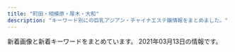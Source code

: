 ```yaml
---
title: "町田・相模原・厚木・大和"
description: "キーワード別にの巨乳アジアン・チャイナエステ嬢情報をまとめました。"
---
```


新着画像と新着キーワードをまとめています。
2021年03月13日の情報です。

<DmmAffiliateIns />
<KeywordTable
  shops={
    [
    {
        "name": "\u3055\u304f\u3089",
        "keywords": {
            "86": 10,
            "84": 4,
            "C": 23,
            "D": 18,
            "85": 2,
            "83": 4,
            "E": 3
        },
        "url": "http://sakura.fan.bz/",
        "img_links": [
            "http://sakura.fan.bz/photos/sites/96/2019/09/2019090608513621.jpg",
            "http://sakura.fan.bz/images/s_news.png",
            "http://sakura.fan.bz/images/end.png",
            "http://sakura.fan.bz/photos/sites/96/2019/12/2019120107502632.jpg",
            "http://sakura.fan.bz/images/info.png",
            "http://sakura.fan.bz/photos/sites/96/2019/09/2019090502332739.jpg",
            "http://sakura.fan.bz/photos/sites/96/2019/10/2019100401374573.jpg",
            "http://sakura.fan.bz/photos/sites/96/2019/09/2019090609280369.jpg",
            "http://sakura.fan.bz/images/s_face.png",
            "http://sakura.fan.bz/images/news_bj3.png",
            "http://sakura.fan.bz/images/s_staff.png",
            "http://sakura.fan.bz/photos/sites/96/2020/12/2020120203192280.jpg",
            "http://sakura.fan.bz/photos/sites/96/2019/11/2019112803264378.jpg",
            "http://sakura.fan.bz/images/news_bj1.png",
            "http://sakura.fan.bz/photos/sites/96/2019/09/2019090502332511.jpg",
            "http://sakura.fan.bz/images/top.jpg",
            "http://sakura.fan.bz/photos/sites/96/2019/11/201911070206265.jpg",
            "http://sakura.fan.bz/photos/sites/96/2019/09/2019090502332622.jpg"
        ],
        "station": "\u76f8\u6a21\u5927\u91ce\u99c5\u5357\u53e3"
    },
    {
        "img_links": [
            "https://est-fc.com/staffPhoto/b20201229174501.jpg",
            "https://est-fc.com/staffPhoto/s20210120200400.jpg",
            "https://est-fc.com/staffPhoto/b20210114223251.jpg",
            "https://est-fc.com/js/sliderLine/slide_prev.png",
            "https://est-fc.com/staffPhoto/s20210114223251.jpg",
            "https://est-fc.com/staffPhoto/s20201229174501.jpg",
            "https://est-fc.com/staffPhoto/b20210201190332.jpg",
            "https://est-fc.com/images/slider/02.jpg",
            "https://est-fc.com/uploadfiles/Image/campaignEstFcCom.jpg",
            "https://est-fc.com/js/sliderLine/slide_next.png",
            "https://est-fc.com/staffPhoto/b20201229185637.jpg",
            "https://est-fc.com/staffPhoto/s20210121164929.jpg",
            "https://est-fc.com/staffPhoto/s20210201190332.jpg",
            "https://est-fc.com/images/slider/01.jpg",
            "https://est-fc.com/staffPhoto/s20201229185637.jpg",
            "https://est-fc.com/staffPhoto/b20210121164929.jpg",
            "https://est-fc.com/staffPhoto/b20210120200400.jpg"
        ],
        "keywords": {
            "E": 4,
            "\u5de8\u4e73": 4,
            "\u80f8": 4,
            "86": 4,
            "C": 6,
            "\u4e73": 4,
            "84": 2,
            "D": 4
        },
        "station": "JR\u753a\u7530\u99c5\u5317\u53e3",
        "url": "https://est-fc.com/",
        "name": "FIRST CLASS"
    },
    {
        "station": "\u753a\u7530\u99c5\u6771\u53e3",
        "keywords": {
            "C": 14,
            "E": 7,
            "D": 14
        },
        "url": "http://www.m-en.work/",
        "img_links": [
            "http://www.m-en.work/img/m2.png",
            "http://www.m-en.work/img/slide2-1.jpg",
            "http://www.m-en.work/img/phone.png",
            "http://www.m-en.work/img/up.png",
            "http://www.m-en.work/img/info.png",
            "http://www.m-en.work/staff/risa1.jpg",
            "http://www.m-en.work/img/cp-desc1.png",
            "http://www.m-en.work/img/tit2.png",
            "http://www.m-en.work/img/m5.png",
            "http://www.m-en.work/img/m3.png",
            "http://www.m-en.work/img/tit5.png",
            "http://www.m-en.work/staff/yuna1.jpg",
            "http://www.m-en.work/staff/miho1.jpg",
            "http://www.m-en.work/img/m6.png",
            "http://www.m-en.work/img/cp-desc1sp.png",
            "http://www.m-en.work/img/m4.png",
            "http://www.m-en.work/img/cp-ttl.png",
            "http://www.m-en.work/staff/yuki1.jpg",
            "http://www.m-en.work/img/slide2-3.jpg",
            "http://www.m-en.work/img/tel2.png",
            "http://www.m-en.work/img/slide2-2.jpg",
            "http://www.m-en.work/staff/kaori1.jpg",
            "http://www.m-en.work/img/m1.png",
            "http://www.m-en.work/img/h1.png",
            "http://www.m-en.work/img/open.png",
            "http://www.m-en.work/img/slide2-4.jpg",
            "http://www.m-en.work/img/tit3.png",
            "http://www.m-en.work/img/tit6.png",
            "http://www.m-en.work/img/tit1.png",
            "http://www.m-en.work/img/tit4.png"
        ],
        "name": "\u7e01"
    },
    {
        "station": "\u4e2d\u592e\u6797\u9593\u99c5\u897f\u53e3",
        "img_links": [
            "http://www.hime.relaxjp.info/files/005-02.jpg",
            "http://www.hime.relaxjp.info/images/slider-img001.jpg",
            "http://www.hime.relaxjp.info/images/m1.jpg",
            "http://www.hime.relaxjp.info/images/m4.jpg",
            "http://www.hime.relaxjp.info/images/rsubt7.png",
            "http://www.hime.relaxjp.info/images/m2.jpg",
            "http://www.hime.relaxjp.info/files/005-03.jpg",
            "http://www.hime.relaxjp.info/images/tel2.png",
            "http://www.hime.relaxjp.info/images/m6.jpg",
            "http://www.hime.relaxjp.info/images/esthe1.jpg",
            "http://www.hime.relaxjp.info/images/rsubt6.png",
            "http://www.hime.relaxjp.info/images/esthe3.jpg",
            "http://www.hime.relaxjp.info/images/rsubt1.png",
            "http://www.hime.relaxjp.info/images/b-tel.png",
            "http://www.hime.relaxjp.info/files/001.jpg",
            "http://www.hime.relaxjp.info/files/001-02.jpg",
            "http://www.hime.relaxjp.info/images/esthe2.jpg",
            "http://www.hime.relaxjp.info/images/b-online.png",
            "http://www.hime.relaxjp.info/photo_news/upimg/433955ffe94e800583_1.jpg",
            "http://www.hime.relaxjp.info/files/005.jpg",
            "http://www.hime.relaxjp.info/images/rsubt5.png",
            "http://www.hime.relaxjp.info/files/001-03.jpg",
            "http://www.hime.relaxjp.info/images/rsubt4.png",
            "http://www.hime.relaxjp.info/files/002-02.jpg",
            "http://www.hime.relaxjp.info/files/002.jpg",
            "http://www.hime.relaxjp.info/images/slider-img002.jpg",
            "http://www.hime.relaxjp.info/images/rsubt3.png",
            "http://www.hime.relaxjp.info/files/002-03.jpg",
            "http://www.hime.relaxjp.info/images/m3.jpg",
            "http://www.hime.relaxjp.info/images/rsubt2.png"
        ],
        "keywords": {
            "D": 24,
            "87": 24
        },
        "url": "http://www.hime.relaxjp.info/",
        "name": "\u59eb"
    },
    {
        "name": "dorami",
        "img_links": [
            "http://dorami-jp.work/static/picture/footer-r.png",
            "http://dorami-jp.work/static/picture/ac1.jpg",
            "http://dorami-jp.work/uploads/201212/1-201212100RL28.jpg",
            "http://dorami-jp.work/static/picture/sys1.png",
            "http://dorami-jp.work/static/picture/esthe1.jpg",
            "http://dorami-jp.work/static/picture/staff.png",
            "http://dorami-jp.work/static/picture/main1.jpg",
            "http://dorami-jp.work/static/picture/info_t.png",
            "http://dorami-jp.work/uploads/201212/1-201212100Ja10.jpg",
            "http://dorami-jp.work/static/picture/esthe3.jpg",
            "http://dorami-jp.work/uploads/210213/1-21021312211V96.jpg",
            "http://dorami-jp.work/static/picture/ac2.jpg",
            "http://dorami-jp.work/static/picture/staff_t.png",
            "http://dorami-jp.work/uploads/201212/1-201212100Q2220.jpg",
            "http://dorami-jp.work/static/picture/home.png",
            "http://dorami-jp.work/static/picture/footer-l.png",
            "http://dorami-jp.work/static/picture/esthe2.jpg"
        ],
        "station": "\u672c\u539a\u6728\u99c5\u5317\u53e3",
        "url": "http://dorami-jp.work/",
        "keywords": {}
    },
    {
        "url": "https://cream.relaxjp.com/",
        "station": "\u672c\u539a\u6728\u99c5\u5357\u53e3",
        "img_links": [
            "https://cream.relaxjp.com/css/tel.png",
            "https://cream.relaxjp.com/css/nav/nav-002.jpg",
            "https://cream.relaxjp.com/css/staff/staff01.jpg",
            "https://cream.relaxjp.com/css/osusume02.jpg",
            "https://cream.relaxjp.com/css/staff/staff02.jpg",
            "https://cream.relaxjp.com/css/nav/nav-003.jpg",
            "https://cream.relaxjp.com/css/nav/nav-004.jpg",
            "https://cream.relaxjp.com/css/staff/staff03.jpg",
            "https://cream.relaxjp.com/css/nav/nav-006.jpg",
            "https://cream.relaxjp.com/css/cam01.jpg",
            "https://cream.relaxjp.com/css/baner.jpg",
            "https://cream.relaxjp.com/css/nav/nav-005.jpg",
            "https://cream.relaxjp.com/css/top-left02.jpg",
            "https://cream.relaxjp.com/css/nav/nav-001.jpg"
        ],
        "name": "Cream Soda",
        "keywords": {
            "87": 1,
            "E": 1,
            "90": 1,
            "88": 1,
            "C": 2
        }
    },
    {
        "name": "\u3084\u3059\u3089\u304e",
        "keywords": {
            "86": 10,
            "D": 20,
            "C": 12,
            "87": 10
        },
        "img_links": [
            "http://yasuragi.tyo.ac/images/s_news.png",
            "http://yasuragi.tyo.ac/images/news_bj3.png",
            "http://yasuragi.tyo.ac/images/mobile.jpg",
            "http://yasuragi.tyo.ac/photos/sites/55/2021/01/2021012006485092.jpg",
            "http://yasuragi.tyo.ac/images/s_staff.png",
            "http://yasuragi.tyo.ac/images/room3.jpg",
            "http://yasuragi.tyo.ac/images/news_bj1.png",
            "http://yasuragi.tyo.ac/images/end.jpg",
            "http://yasuragi.tyo.ac/images/room1.jpg",
            "http://yasuragi.tyo.ac/images/s3.jpg",
            "http://yasuragi.tyo.ac/photos/sites/55/2019/12/2019121604403165.jpg",
            "http://yasuragi.tyo.ac/images/room2.jpg",
            "http://yasuragi.tyo.ac/images/room4.jpg",
            "http://yasuragi.tyo.ac/images/s_link.png",
            "http://yasuragi.tyo.ac/photos/sites/55/2019/12/2019121604403490.jpg",
            "http://yasuragi.tyo.ac/images/top.jpg",
            "http://yasuragi.tyo.ac/photos/sites/55/2019/12/2019121604403829.jpg"
        ],
        "station": "\u5c0f\u7530\u6025\u7dda\u753a\u7530\u99c5\u897f\u53e3",
        "url": "http://yasuragi.tyo.ac/"
    },
    {
        "url": "http://relax-free.info/iyashinomori/",
        "name": "\u7652\u3057\u306e\u68ee",
        "img_links": [
            "http://relax-free.info/iyashinomori/images/b-qr.jpg",
            "http://relax-free.info/iyashinomori/staff/staff-haru.png",
            "http://relax-free.info/iyashinomori/images/bar-interior.png",
            "http://relax-free.info/iyashinomori/images/bill.jpg",
            "http://relax-free.info/iyashinomori/images/pic8.jpg",
            "http://relax-free.info/iyashinomori/staff/staff-mai.png",
            "http://relax-free.info/iyashinomori/images/bar-cam.png",
            "http://relax-free.info/iyashinomori/images/pic7.jpg",
            "http://relax-free.info/iyashinomori/images/footter.png",
            "http://relax-free.info/iyashinomori/images/index.png",
            "http://relax-free.info/iyashinomori/images/c-interior.png",
            "http://relax-free.info/iyashinomori/images/bar-news.png",
            "http://relax-free.info/iyashinomori/images/bar-therapist.png",
            "http://relax-free.info/iyashinomori/images/c-top.png",
            "http://relax-free.info/iyashinomori/images/pic1.jpg",
            "http://relax-free.info/iyashinomori/images/bar-other.png",
            "http://relax-free.info/iyashinomori/images/c-therapist.png",
            "http://relax-free.info/iyashinomori/images/pic2.jpg",
            "http://relax-free.info/iyashinomori/staff/staff-mika.png",
            "http://relax-free.info/iyashinomori/images/b-tel.png",
            "http://relax-free.info/iyashinomori/images/bar-newface.png"
        ],
        "station": "\u5357\u6797\u9593\u99c5\u897f\u53e3",
        "keywords": {}
    },
    {
        "keywords": {},
        "station": "\u672c\u539a\u6728\u99c5\u6771\u53e3",
        "url": "http://mai.abnavi.info/",
        "name": "\u30a2\u30ab\u30b9\u30ea\u30cf\u30a6\u30b9",
        "img_links": []
    },
    {
        "name": "\u5973\u795e\u306e\u30ad\u30b9",
        "url": "http://www.megami.iesjp.com/",
        "station": "\u5927\u548c\u99c5\u5c0f\u7530\u6025\u53e3",
        "img_links": [
            "http://www.megami.iesjp.com/files/004.jpg",
            "http://www.megami.iesjp.com/files/002.jpg",
            "http://www.megami.iesjp.com/files/003.jpg",
            "http://www.megami.iesjp.com/photo_news/upimg/445985ff2bb207e3fd_0.jpg",
            "http://www.megami.iesjp.com/images/sp_top.jpg",
            "http://www.megami.iesjp.com/images/maining.jpg",
            "http://www.megami.iesjp.com/files/001.jpg",
            "http://www.megami.iesjp.com/photo_news/upimg/212576049c3087040d_1.jpg",
            "http://www.megami.iesjp.com/photo_news/upimg/818585fd1b65d74203_0.jpg",
            "http://www.megami.iesjp.com/photo_news/upimg/642706018c958a9beb_1.jpg",
            "http://www.megami.iesjp.com/photo_news/upimg/574925fe41e38cb0fd_0.jpg",
            "http://www.megami.iesjp.com/photo_news/upimg/642706018c958a9beb_0.jpg",
            "http://www.megami.iesjp.com/photo_news/upimg/574925fe41e38cb0fd_1.jpg",
            "http://www.megami.iesjp.com/images/sp_tit_new.png",
            "http://www.megami.iesjp.com/photo_news/upimg/818585fd1b65d74203_1.jpg",
            "http://www.megami.iesjp.com/photo_news/upimg/445985ff2bb207e3fd_1.jpg",
            "http://www.megami.iesjp.com/files/007.jpg",
            "http://www.megami.iesjp.com/photo_news/upimg/59805602f0b3be4094_1.jpg",
            "http://www.megami.iesjp.com/images/top.jpg",
            "http://www.megami.iesjp.com/files/005.jpg",
            "http://www.megami.iesjp.com/files/008.jpg",
            "http://www.megami.iesjp.com/photo_news/upimg/59805602f0b3be4094_0.jpg",
            "http://www.megami.iesjp.com/images/sp_tit_therapist.png",
            "http://www.megami.iesjp.com/images/tit_new.png",
            "http://www.megami.iesjp.com/images/tit_therapist.png",
            "http://www.megami.iesjp.com/photo_news/upimg/212576049c3087040d_0.jpg",
            "http://www.megami.iesjp.com/images/img_tel.png"
        ],
        "keywords": {
            "C": 12,
            "88": 6,
            "E": 6,
            "86": 12,
            "87": 24,
            "D": 24
        }
    },
    {
        "url": "http://onshin.xyz/",
        "keywords": {},
        "name": "\u695a\u3005",
        "img_links": [
            "http://onshin.xyz/_src/39571142/wechatimg269_20200209155042881.jpg",
            "http://onshin.xyz/_src/39571165/img20200212123720046544.jpg",
            "http://onshin.xyz/_src/38965812/sign.png",
            "http://onshin.xyz/_src/39571219/img20200212123842969058.jpg",
            "http://onshin.xyz/_src/39647639/cam2.jpg",
            "http://onshin.xyz/_src/38965860/conbaner.png",
            "http://onshin.xyz/_src/39571164/img20200212123720046544.jpg",
            "http://onshin.xyz/_src/38965826/img20200212123452130136.jpg",
            "http://onshin.xyz/_src/38965795/sign.png",
            "http://onshin.xyz/_src/39571145/wechatimg269_20200209155042881.jpg",
            "http://onshin.xyz/_src/38965850/img20200212123452130136.jpg",
            "http://onshin.xyz/_src/38965767/now.jpg",
            "http://onshin.xyz/_src/38965853/s1.jpg",
            "http://onshin.xyz/_src/38965827/img20200212123452130136.jpg",
            "http://onshin.xyz/_src/39627767/wx00020211-183028%402x.png",
            "http://onshin.xyz/_src/38965821/sign.png",
            "http://onshin.xyz/_src/38965884/wechatimg89089a3d49ce9555a298149aea23d992.jpg",
            "http://onshin.xyz/_src/38965855/s3.jpg",
            "http://onshin.xyz/_src/38965886/re.png",
            "http://onshin.xyz/_src/38965878/wechatimg47.jpg",
            "http://onshin.xyz/_src/39571192/point_blur_jan292021_170857.jpg",
            "http://onshin.xyz/_src/39571163/img20200212123720046544.jpg",
            "http://onshin.xyz/_src/39571117/img20200212123605950636.jpg",
            "http://onshin.xyz/_src/39571218/img20200212123842969058.jpg",
            "http://onshin.xyz/_src/39571115/img20200212123605950636.jpg",
            "http://onshin.xyz/_src/39571051/img20200212123842969058.jpg",
            "http://onshin.xyz/_src/38965870/wechatimg46.jpg",
            "http://onshin.xyz/_src/39571193/point_blur_jan292021_170857.jpg",
            "http://onshin.xyz/_src/39571220/img20200212123842969058.jpg",
            "http://onshin.xyz/_src/38965847/img20200212123402999347.jpg",
            "http://onshin.xyz/_src/38965771/conbaner.png",
            "http://onshin.xyz/_src/39570590/img20200212123605950636.jpg",
            "http://onshin.xyz/_src/38965856/s4.jpg",
            "http://onshin.xyz/_src/39571231/img20200212123918630367.jpg",
            "http://onshin.xyz/_src/39571141/wechatimg270.jpg",
            "http://onshin.xyz/_src/38965758/s1.jpg",
            "http://onshin.xyz/_src/39571004/img20200212123720046544.jpg",
            "http://onshin.xyz/_src/39571179/img20200212123750825675.jpg",
            "http://onshin.xyz/_src/39571022/img20200212123750825675.jpg",
            "http://onshin.xyz/_src/38965872/wechatimg51.jpg",
            "http://onshin.xyz/_src/38965848/img20200212123402999347.jpg",
            "http://onshin.xyz/_src/39571116/img20200212123605950636.jpg",
            "http://onshin.xyz/_src/38965804/img20200212123452130136.jpg",
            "http://onshin.xyz/_src/39571234/img20200212123918630367.jpg",
            "http://onshin.xyz/_src/39571146/wechatimg269_20200209155042881.jpg",
            "http://onshin.xyz/_src/39648933/wechatimg270.jpg",
            "http://onshin.xyz/_src/38965813/staffgallery.png",
            "http://onshin.xyz/_src/38965874/wechatimg48.jpg",
            "http://onshin.xyz/_src/39571232/img20200212123918630367.jpg",
            "http://onshin.xyz/_src/39648932/wechatimg269_20200209155042881.jpg",
            "http://onshin.xyz/_src/38965770/sign.png",
            "http://onshin.xyz/_src/39571217/img20200212123842969058.jpg",
            "http://onshin.xyz/_src/39571027/point_blur_jan292021_170857.jpg",
            "http://onshin.xyz/_src/38965786/sign.png",
            "http://onshin.xyz/_src/38965834/sign.png",
            "http://onshin.xyz/_src/39571177/img20200212123750825675.jpg",
            "http://onshin.xyz/_src/38965854/s2.jpg",
            "http://onshin.xyz/_src/39571055/img20200212123918630367.jpg",
            "http://onshin.xyz/_src/39571005/img20200212123720046544.jpg",
            "http://onshin.xyz/_src/38965876/wechatimg49.jpg",
            "http://onshin.xyz/_src/39571162/img20200212123720046544.jpg",
            "http://onshin.xyz/_src/38965818/sign.png",
            "http://onshin.xyz/_src/38965809/sign.png",
            "http://onshin.xyz/_src/38965845/img20200212123402999347.jpg",
            "http://onshin.xyz/_src/39571178/img20200212123750825675.jpg",
            "http://onshin.xyz/_src/39571026/point_blur_jan292021_170857.jpg",
            "http://onshin.xyz/_src/38965759/s2.jpg",
            "http://onshin.xyz/_src/38965843/img20200212123402999347.jpg",
            "http://onshin.xyz/_src/38965842/img20200212123402999347.jpg",
            "http://onshin.xyz/_src/39571233/img20200212123918630367.jpg",
            "http://onshin.xyz/_src/38965789/sign.png",
            "http://onshin.xyz/_src/38965778/navi_03.png",
            "http://onshin.xyz/_src/38965760/s3.jpg",
            "http://onshin.xyz/_src/38965868/wechatimg52.jpg",
            "http://onshin.xyz/_src/38965844/img20200212123402999347.jpg",
            "http://onshin.xyz/_src/38965805/img20200212123452130136.jpg",
            "http://onshin.xyz/_src/38965782/navi_07.png",
            "http://onshin.xyz/_src/39570591/img20200212123605950636.jpg",
            "http://onshin.xyz/_src/39647637/cam2.jpg",
            "http://onshin.xyz/_src/38965798/sign.png",
            "http://onshin.xyz/_src/38965766/now.jpg",
            "http://onshin.xyz/_src/39571191/point_blur_jan292021_170857.jpg",
            "http://onshin.xyz/_src/38965769/sign.png",
            "http://onshin.xyz/_src/39571190/point_blur_jan292021_170857.jpg",
            "http://onshin.xyz/_src/39571114/img20200212123605950636.jpg",
            "http://onshin.xyz/_src/39571023/img20200212123750825675.jpg",
            "http://onshin.xyz/_src/38965784/navi_09.png",
            "http://onshin.xyz/_src/38965857/s4.jpg",
            "http://onshin.xyz/_src/39571052/img20200212123842969058.jpg",
            "http://onshin.xyz/_src/38965780/navi_05.png",
            "http://onshin.xyz/_src/38965837/sign.png",
            "http://onshin.xyz/_src/38965849/img20200212123452130136.jpg",
            "http://onshin.xyz/_src/39571180/img20200212123750825675.jpg",
            "http://onshin.xyz/_src/38965864/time.png",
            "http://onshin.xyz/_src/39571056/img20200212123918630367.jpg"
        ],
        "station": "\u672c\u539a\u6728\u99c5\u5317\u53e3"
    },
    {
        "img_links": [
            "http://sln-esthe.com/scdl/staff/10211.jpg",
            "http://sln-esthe.com/scdl/staff/10042.jpg",
            "http://sln-esthe.com/scdl/staff/10341mb.jpg",
            "http://sln-esthe.com/scdl/staff/10421.jpg",
            "http://sln-esthe.com/scdl/staff/10121.jpg",
            "http://sln-esthe.com/scdl/staff/10551.jpg",
            "http://sln-esthe.com/scdl/staff/10391.jpg",
            "http://sln-esthe.com/scdl/staff/10171.jpg",
            "http://sln-esthe.com/scdl/staff/10022.jpg",
            "http://sln-esthe.com/scdl/staff/10301mb.jpg",
            "http://sln-esthe.com/scdl/staff/10421mb.jpg",
            "http://sln-esthe.com/scdl/staff/10711.jpg",
            "http://sln-esthe.com/scdl/staff/10521mb.jpg",
            "http://sln-esthe.com/scdl/staff/10561mb.jpg",
            "http://sln-esthe.com/scdl/staff/10651mb.jpg",
            "http://sln-esthe.com/scdl/staff/10171mb.jpg",
            "http://sln-esthe.com/scdl/staff/10711mb.jpg",
            "http://sln-esthe.com/img/access/road2.jpg",
            "http://sln-esthe.com/scdl/staff/10071mb.jpg",
            "http://sln-esthe.com/scdl/staff/10101mb.jpg",
            "http://sln-esthe.com/scdl/staff/10381mb.jpg",
            "http://sln-esthe.com/scdl/staff/10501.jpg",
            "http://sln-esthe.com/scdl/staff/10451.jpg",
            "http://sln-esthe.com/scdl/staff/10151.jpg",
            "http://sln-esthe.com/img/ttl_mobile.png",
            "http://sln-esthe.com/img/access/road3.jpg",
            "http://sln-esthe.com/scdl/staff/10571.jpg",
            "http://sln-esthe.com/scdl/staff/10241.jpg",
            "http://sln-esthe.com/scdl/staff/10141mb.jpg",
            "http://sln-esthe.com/scdl/staff/10061mb.jpg",
            "http://sln-esthe.com/scdl/staff/10701.jpg",
            "http://sln-esthe.com/scdl/staff/10191.jpg",
            "http://sln-esthe.com/scdl/staff/10483.jpg",
            "http://sln-esthe.com/scdl/staff/10651.jpg",
            "http://sln-esthe.com/scdl/staff/10414.jpg",
            "http://sln-esthe.com/scdl/staff/10661mb.jpg",
            "http://sln-esthe.com/scdl/staff/10441mb.jpg",
            "http://sln-esthe.com/scdl/staff/10463.jpg",
            "http://sln-esthe.com/scdl/staff/10581.jpg",
            "http://sln-esthe.com/scdl/staff/10541.jpg",
            "http://sln-esthe.com/scdl/staff/10431mb.jpg",
            "http://sln-esthe.com/scdl/staff/10311.jpg",
            "http://sln-esthe.com/scdl/staff/10012.jpg",
            "http://sln-esthe.com/scdl/staff/10271.jpg",
            "http://sln-esthe.com/scdl/staff/10411.jpg",
            "http://sln-esthe.com/scdl/staff/10041.jpg",
            "http://sln-esthe.com/scdl/staff/10582.jpg",
            "http://sln-esthe.com/scdl/staff/10151mb.jpg",
            "http://sln-esthe.com/scdl/staff/10291.jpg",
            "http://sln-esthe.com/scdl/staff/10564.jpg",
            "http://sln-esthe.com/scdl/staff/10481.jpg",
            "http://sln-esthe.com/scdl/staff/10131.jpg",
            "http://sln-esthe.com/scdl/staff/10071.jpg",
            "http://sln-esthe.com/scdl/staff/10351.jpg",
            "http://sln-esthe.com/scdl/staff/10531mb.jpg",
            "http://sln-esthe.com/img/access/road7.jpg",
            "http://sln-esthe.com/scdl/staff/10511mb.jpg",
            "http://sln-esthe.com/scdl/staff/10361.jpg",
            "http://sln-esthe.com/scdl/staff/10301.jpg",
            "http://sln-esthe.com/scdl/staff/10131mb.jpg",
            "http://sln-esthe.com/scdl/staff/10021mb.jpg",
            "http://sln-esthe.com/scdl/staff/10331.jpg",
            "http://sln-esthe.com/scdl/staff/10461.jpg",
            "http://sln-esthe.com/scdl/staff/10371mb.jpg",
            "http://sln-esthe.com/scdl/staff/10721mb.jpg",
            "http://sln-esthe.com/scdl/staff/10041mb.jpg",
            "http://sln-esthe.com/scdl/staff/10361mb.jpg",
            "http://sln-esthe.com/scdl/staff/10161.jpg",
            "http://sln-esthe.com/scdl/staff/10031.jpg",
            "http://sln-esthe.com/scdl/staff/10601mb.jpg",
            "http://sln-esthe.com/scdl/staff/10611mb.jpg",
            "http://sln-esthe.com/scdl/staff/10032.jpg",
            "http://sln-esthe.com/i/files/homeimg.jpg",
            "http://sln-esthe.com/scdl/staff/10441.jpg",
            "http://sln-esthe.com/scdl/staff/10701mb.jpg",
            "http://sln-esthe.com/scdl/staff/10491.jpg",
            "http://sln-esthe.com/scdl/staff/10671mb.jpg",
            "http://sln-esthe.com/scdl/staff/10481mb.jpg",
            "http://sln-esthe.com/scdl/staff/10241mb.jpg",
            "http://sln-esthe.com/scdl/staff/10011mb.jpg",
            "http://sln-esthe.com/img/access/road8.jpg",
            "http://sln-esthe.com/img/access/road1.jpg",
            "http://sln-esthe.com/scdl/staff/10401.jpg",
            "http://sln-esthe.com/scdl/staff/10471mb.jpg",
            "http://sln-esthe.com/scdl/staff/10641.jpg",
            "http://sln-esthe.com/scdl/staff/10162.jpg",
            "http://sln-esthe.com/img/faq/q.png",
            "http://sln-esthe.com/scdl/staff/10531.jpg",
            "http://sln-esthe.com/scdl/staff/10211mb.jpg",
            "http://sln-esthe.com/scdl/staff/10321mb.jpg",
            "http://sln-esthe.com/scdl/staff/10412.jpg",
            "http://sln-esthe.com/scdl/staff/10381.jpg",
            "http://sln-esthe.com/scdl/staff/10411mb.jpg",
            "http://sln-esthe.com/scdl/staff/10121mb.jpg",
            "http://sln-esthe.com/pic/head.png",
            "http://sln-esthe.com/scdl/staff/10484.jpg",
            "http://sln-esthe.com/scdl/staff/10391mb.jpg",
            "http://sln-esthe.com/scdl/staff/10221mb.jpg",
            "http://sln-esthe.com/scdl/staff/10451mb.jpg",
            "http://sln-esthe.com/scdl/staff/10061.jpg",
            "http://sln-esthe.com/scdl/staff/10551mb.jpg",
            "http://sln-esthe.com/scdl/staff/10461mb.jpg",
            "http://sln-esthe.com/scdl/staff/10281.jpg",
            "http://sln-esthe.com/scdl/staff/10311mb.jpg",
            "http://sln-esthe.com/scdl/staff/10521.jpg",
            "http://sln-esthe.com/scdl/staff/10111mb.jpg",
            "http://sln-esthe.com/img/access/road4.jpg",
            "http://sln-esthe.com/scdl/staff/10621mb.jpg",
            "http://sln-esthe.com/scdl/staff/10561.jpg",
            "http://sln-esthe.com/scdl/staff/10641mb.jpg",
            "http://sln-esthe.com/scdl/staff/10331mb.jpg",
            "http://sln-esthe.com/scdl/staff/10192.jpg",
            "http://sln-esthe.com/scdl/staff/10152.jpg",
            "http://sln-esthe.com/scdl/staff/10401mb.jpg",
            "http://sln-esthe.com/scdl/staff/10231.jpg",
            "http://sln-esthe.com/scdl/staff/10282.jpg",
            "http://sln-esthe.com/scdl/staff/10261.jpg",
            "http://sln-esthe.com/scdl/staff/10291mb.jpg",
            "http://sln-esthe.com/img/access/road5.jpg",
            "http://sln-esthe.com/scdl/staff/10231mb.jpg",
            "http://sln-esthe.com/scdl/staff/10631.jpg",
            "http://sln-esthe.com/scdl/staff/10261mb.jpg",
            "http://sln-esthe.com/scdl/staff/10611.jpg",
            "http://sln-esthe.com/img/ttl_rec.png",
            "http://sln-esthe.com/scdl/staff/10721.jpg",
            "http://sln-esthe.com/scdl/staff/10501mb.jpg",
            "http://sln-esthe.com/scdl/staff/10511.jpg",
            "http://sln-esthe.com/scdl/staff/10691.jpg",
            "http://sln-esthe.com/scdl/staff/10321.jpg",
            "http://sln-esthe.com/scdl/staff/10212.jpg",
            "http://sln-esthe.com/scdl/staff/10031mb.jpg",
            "http://sln-esthe.com/img/access/road9.jpg",
            "http://sln-esthe.com/scdl/staff/10351mb.jpg",
            "http://sln-esthe.com/scdl/staff/10431.jpg",
            "http://sln-esthe.com/scdl/staff/10491mb.jpg",
            "http://sln-esthe.com/scdl/staff/10691mb.jpg",
            "http://sln-esthe.com/img/faq/faq_st1.png",
            "http://sln-esthe.com/scdl/staff/10631mb.jpg",
            "http://sln-esthe.com/scdl/staff/10011.jpg",
            "http://sln-esthe.com/scdl/staff/10541mb.jpg",
            "http://sln-esthe.com/scdl/staff/10413.jpg",
            "http://sln-esthe.com/scdl/staff/10281mb.jpg",
            "http://sln-esthe.com/scdl/staff/10462.jpg",
            "http://sln-esthe.com/scdl/staff/10161mb.jpg",
            "http://sln-esthe.com/scdl/staff/10181mb.jpg",
            "http://sln-esthe.com/img/ttl_faq.png",
            "http://sln-esthe.com/scdl/staff/10191mb.jpg",
            "http://sln-esthe.com/scdl/staff/10101.jpg",
            "http://sln-esthe.com/scdl/staff/10182.jpg",
            "http://sln-esthe.com/scdl/staff/10563.jpg",
            "http://sln-esthe.com/scdl/staff/10021.jpg",
            "http://sln-esthe.com/scdl/staff/10271mb.jpg",
            "http://sln-esthe.com/scdl/staff/10341.jpg",
            "http://sln-esthe.com/scdl/staff/10571mb.jpg",
            "http://sln-esthe.com/scdl/staff/10661.jpg",
            "http://sln-esthe.com/img/faq/a.png",
            "http://sln-esthe.com/scdl/staff/10141.jpg",
            "http://sln-esthe.com/scdl/staff/10681.jpg",
            "http://sln-esthe.com/scdl/staff/10681mb.jpg",
            "http://sln-esthe.com/scdl/staff/10272.jpg",
            "http://sln-esthe.com/img/access/roaddm.png",
            "http://sln-esthe.com/scdl/staff/10482.jpg",
            "http://sln-esthe.com/img/ttl_staff.png",
            "http://sln-esthe.com/scdl/staff/10671.jpg",
            "http://sln-esthe.com/scdl/staff/10111.jpg",
            "http://sln-esthe.com/scdl/staff/10581mb.jpg",
            "http://sln-esthe.com/scdl/staff/10132.jpg",
            "http://sln-esthe.com/scdl/staff/10471.jpg",
            "http://sln-esthe.com/scdl/staff/10601.jpg",
            "http://sln-esthe.com/scdl/staff/10621.jpg",
            "http://sln-esthe.com/scdl/staff/10221.jpg",
            "http://sln-esthe.com/img/faq/faq_st2.png",
            "http://sln-esthe.com/img/access/road6.jpg",
            "http://sln-esthe.com/scdl/staff/10562.jpg",
            "http://sln-esthe.com/scdl/staff/10371.jpg",
            "http://sln-esthe.com/scdl/staff/10181.jpg"
        ],
        "station": "\u3055\u304c\u307f\u91ce\u99c5\u5317\u53e3",
        "name": "nana",
        "keywords": {
            "C": 41
        },
        "url": "http://sln-esthe.com/"
    },
    {
        "url": "http://www.sh-vivian.work/",
        "station": "\u76f8\u6a21\u5927\u91ce\u99c5\u5317\u53e3",
        "keywords": {
            "85": 7,
            "C": 6,
            "D": 1,
            "E": 2,
            "89": 2
        },
        "img_links": [
            "http://www.sh-vivian.work/uploads/allimg/180820/1-1PR01K540436.jpg",
            "http://www.sh-vivian.work/uploads/200703/1-200F3092311544.jpg",
            "http://www.sh-vivian.work/uploads/200727/1-200HF95956124.jpg",
            "http://www.sh-vivian.work/uploads/191214/1-191214145050357.jpg",
            "http://www.sh-vivian.work/uploads/190716/1-1ZG60S2061U.jpg",
            "http://www.sh-vivian.work/uploads/190716/1-1ZG6135Q21N.jpg",
            "http://www.sh-vivian.work/uploads/190716/1-1ZG60S04R93.jpg",
            "http://www.sh-vivian.work/templets/default/picture/bg_header_1.jpg",
            "http://www.sh-vivian.work/uploads/allimg/210201/1-2102011K233.jpg",
            "http://www.sh-vivian.work/uploads/200401/1-2004010TH2T2.jpg",
            "http://www.sh-vivian.work/uploads/190716/1-1ZG60S142348.jpg",
            "http://www.sh-vivian.work/uploads/210201/1-2102011K133U3.jpg",
            "http://www.sh-vivian.work/uploads/201123/1-20112309300B22.jpg",
            "http://www.sh-vivian.work/uploads/190208/1-1Z20Q51240493.jpg",
            "http://www.sh-vivian.work/uploads/210115/1-210115135415P5.jpg"
        ],
        "name": "ViVian"
    },
    {
        "station": "\u5c0f\u7530\u6025\u76f8\u6a21\u539f\u99c5\u5357\u53e3",
        "url": "http://cocoa.jpest.net/",
        "img_links": [
            "http://cocoa.jpest.net/images/n-01.png",
            "http://cocoa.jpest.net/images/g5.jpg",
            "http://cocoa.jpest.net/images/tit-new.png",
            "http://cocoa.jpest.net/images/300.png",
            "http://cocoa.jpest.net/images/n-03.png",
            "http://cocoa.jpest.net/images/tite-staff.png",
            "http://cocoa.jpest.net/images/tit-newface.png",
            "http://cocoa.jpest.net/images/200.png",
            "http://cocoa.jpest.net/images/r2.jpg",
            "http://cocoa.jpest.net/images/g7.jpg",
            "http://cocoa.jpest.net/images/g0.jpg",
            "http://cocoa.jpest.net/images/top.png",
            "http://cocoa.jpest.net/images/r6.jpg",
            "http://cocoa.jpest.net/images/pickup.png",
            "http://cocoa.jpest.net/images/tite-link.png",
            "http://cocoa.jpest.net/images/r5.jpg",
            "http://cocoa.jpest.net/images/g4.jpg",
            "http://cocoa.jpest.net/images/g6.jpg",
            "http://cocoa.jpest.net/images/r4.jpg",
            "http://cocoa.jpest.net/images/r1.jpg",
            "http://cocoa.jpest.net/images/g2.jpg",
            "http://cocoa.jpest.net/images/88.png",
            "http://cocoa.jpest.net/images/mobile.png",
            "http://cocoa.jpest.net/images/r3.jpg",
            "http://cocoa.jpest.net/images/g1.jpg",
            "http://cocoa.jpest.net/images/g3.jpg",
            "http://cocoa.jpest.net/images/p-r.png"
        ],
        "keywords": {},
        "name": "CoCoa\u30fb\u30b3\u30b3\u30a2"
    },
    {
        "station": "JR\u753a\u7530\u99c5",
        "img_links": [
            "http://dream.ebb.jp/g2.jpg",
            "http://dream.ebb.jp/staff_7170_1544625837499078.jpg",
            "http://dream.ebb.jp/head_1_4332_15445805847677.jpg",
            "http://dream.ebb.jp/head_3_4332_1544580584869237.jpg",
            "http://dream.ebb.jp/head_2_4332_1544580584367843.jpg",
            "http://dream.ebb.jp/fengjing2.jpg",
            "http://dream.ebb.jp/head_4_4332_1544580584784110.jpg",
            "http://dream.ebb.jp/fengjing4.jpg",
            "http://dream.ebb.jp/fengjing3.jpg",
            "http://dream.ebb.jp/staff_7559_1547886875744350.jpg",
            "http://dream.ebb.jp/g1.jpg",
            "http://dream.ebb.jp/fengjing1.jpg"
        ],
        "keywords": {
            "F": 1,
            "88": 1,
            "84": 1,
            "90": 1,
            "C": 1,
            "E": 2,
            "85": 1
        },
        "name": "\u591c\u306e\u5922",
        "url": "http://dream.ebb.jp/"
    },
    {
        "name": "OASIS\uff5e\u30aa\u30a2\u30b7\u30b9\uff5e",
        "img_links": [
            "http://www.oasis.relaxmens.com/files/003-02.jpg",
            "http://www.oasis.relaxmens.com/img/btn_side_mobile.jpg",
            "http://www.oasis.relaxmens.com/img/btn_blog.png",
            "http://www.oasis.relaxmens.com/img/goback.jpg",
            "http://www.oasis.relaxmens.com/files/001.jpg",
            "http://www.oasis.relaxmens.com/files/002.jpg",
            "http://www.oasis.relaxmens.com/files/001-02.jpg",
            "http://www.oasis.relaxmens.com/img/ttl_info.png",
            "http://www.oasis.relaxmens.com/files/004-02.jpg",
            "http://www.oasis.relaxmens.com/files/002-02.jpg",
            "http://www.oasis.relaxmens.com/img/ttl_news.png",
            "http://www.oasis.relaxmens.com/files/004.jpg",
            "http://www.oasis.relaxmens.com/img/tel.png",
            "http://www.oasis.relaxmens.com/img/pickup.jpg",
            "http://www.oasis.relaxmens.com/files/003.jpg"
        ],
        "station": "\u5c0f\u7530\u6025\u76f8\u6a21\u539f\u99c5\u5357\u53e3",
        "keywords": {
            "88": 4,
            "D": 4,
            "C": 16,
            "87": 2,
            "85": 2
        },
        "url": "http://www.oasis.relaxmens.com/"
    },
    {
        "station": "\u76f8\u6b66\u53f0\u524d\u99c5\u5317\u53e3",
        "img_links": [
            "http://www.pentohausu.xyz/images/staff/1/mie.png",
            "http://www.pentohausu.xyz/images/index-rin_04.jpg",
            "http://www.pentohausu.xyz/images/index-rin_20.jpg",
            "http://www.pentohausu.xyz/images/shop/5.jpg",
            "http://www.pentohausu.xyz/images/shop/6.jpg",
            "http://www.pentohausu.xyz/images/staff/1/aya.jpg",
            "http://www.pentohausu.xyz/images/staff/1/sayuri.jpg",
            "http://www.pentohausu.xyz/images/lanmu-t-st.jpg",
            "http://www.pentohausu.xyz/images/index-rin_14.jpg",
            "http://www.pentohausu.xyz/images/nav/nav-t-sys.jpg",
            "http://www.yozakura-aroma.xyz/images/staff/2.jpg",
            "http://www.pentohausu.xyz/images/staff/1/7.jpg",
            "http://www.pentohausu.xyz/images/sys.png",
            "http://www.pentohausu.xyz/images/staff/1/1.jpg",
            "http://www.pentohausu.xyz/images/staff/1/8.jpg",
            "http://www.pentohausu.xyz/images/index-rin_02.jpg",
            "http://www.pentohausu.xyz/images/lanmu-t-st2.jpg",
            "http://www.pentohausu.xyz/images/nav/nav-t-job.jpg"
        ],
        "keywords": {},
        "name": "\u30da\u30f3\u30c8\u30cf\u30a6\u30b9",
        "url": "http://www.pentohausu.xyz/"
    },
    {
        "img_links": [
            "http://ikoi.jpn.vin/images/ac1.jpg",
            "http://ikoi.jpn.vin/images/ac4.jpg",
            "http://ikoi.jpn.vin/photos/sites/43/2020/11/2020110402141084.jpg",
            "http://ikoi.jpn.vin/i/images/flow3.jpg",
            "http://ikoi.jpn.vin/images/flow2.jpg",
            "http://ikoi.jpn.vin/images/mobile.jpg",
            "http://ikoi.jpn.vin/photos/sites/43/2020/11/202011130631149.jpg",
            "http://ikoi.jpn.vin/images/guide_photo02.jpg",
            "http://ikoi.jpn.vin/images/r3.jpg",
            "http://ikoi.jpn.vin/i/images/guide2.jpg",
            "http://ikoi.jpn.vin/photos/sites/43/2020/11/2020110402141063.jpg",
            "http://ikoi.jpn.vin/images/guide1.jpg",
            "http://ikoi.jpn.vin/images/info1.jpg",
            "http://ikoi.jpn.vin/i/images/flow1.jpg",
            "http://ikoi.jpn.vin/i/images/guide3.jpg",
            "http://ikoi.jpn.vin/i/images/flow4.jpg",
            "http://ikoi.jpn.vin/images/r2.jpg",
            "http://ikoi.jpn.vin/photos/sites/43/2021/03/2021030107534688.jpg",
            "http://ikoi.jpn.vin/images/r4.jpg",
            "http://ikoi.jpn.vin/images/f2.jpg",
            "http://ikoi.jpn.vin/images/flow5.jpg",
            "http://ikoi.jpn.vin/i/images/guide1.jpg",
            "http://ikoi.jpn.vin/photos/sites/43/2019/11/2019110605282192.jpg",
            "http://ikoi.jpn.vin/i/images/f3.jpg",
            "http://ikoi.jpn.vin/i/images/guide_photo02.jpg",
            "http://ikoi.jpn.vin/i/images/f1.jpg",
            "http://ikoi.jpn.vin/images/flow1.jpg",
            "http://ikoi.jpn.vin/images/f1.jpg",
            "http://ikoi.jpn.vin/images/f4.jpg",
            "http://ikoi.jpn.vin/i/images/f4.jpg",
            "http://ikoi.jpn.vin/i/images/flow5.jpg",
            "http://ikoi.jpn.vin/images/coupon.jpg",
            "http://ikoi.jpn.vin/images/ac2.jpg",
            "http://ikoi.jpn.vin/photos/sites/43/2020/11/2020110402141132.jpg",
            "http://ikoi.jpn.vin/i/images/guide_photo01.jpg",
            "http://ikoi.jpn.vin/images/flow4.jpg",
            "http://ikoi.jpn.vin/images/guide_photo03.jpg",
            "http://ikoi.jpn.vin/images/arrow.png",
            "http://ikoi.jpn.vin/images/guide2.jpg",
            "http://ikoi.jpn.vin/images/f3.jpg",
            "http://ikoi.jpn.vin/images/ac3.jpg",
            "http://ikoi.jpn.vin/i/images/f5.jpg",
            "http://ikoi.jpn.vin/i/images/f2.jpg",
            "http://ikoi.jpn.vin/images/f5.jpg",
            "http://ikoi.jpn.vin/i/images/guide_photo03.jpg",
            "http://ikoi.jpn.vin/images/information.jpg",
            "http://ikoi.jpn.vin/i/images/flow2.jpg",
            "http://ikoi.jpn.vin/images/guide_photo01.jpg",
            "http://ikoi.jpn.vin/images/guide3.jpg",
            "http://ikoi.jpn.vin/images/r1.jpg",
            "http://ikoi.jpn.vin/i/images/room3.jpg",
            "http://ikoi.jpn.vin/images/flow3.jpg"
        ],
        "keywords": {
            "86": 1,
            "C": 3,
            "87": 1,
            "85": 3,
            "83": 1,
            "D": 3
        },
        "station": "JR\u76f8\u6a21\u539f\u99c5\u5357\u53e3",
        "name": "\u61a9\u3044",
        "url": "http://ikoi.jpn.vin/"
    },
    {
        "img_links": [
            "http://www.mitsuyume.mensest.com/files/001-03.jpg",
            "http://www.mitsuyume.mensest.com/images/b-online.png",
            "http://www.mitsuyume.mensest.com/images/rsubt1.png",
            "http://www.mitsuyume.mensest.com/images/rsubt7.png",
            "http://www.mitsuyume.mensest.com/files/004-03.jpg",
            "http://www.mitsuyume.mensest.com/images/rsubt6.png",
            "http://www.mitsuyume.mensest.com/files/002.jpg",
            "http://www.mitsuyume.mensest.com/files/005-02.jpg",
            "http://www.mitsuyume.mensest.com/images/m2.jpg",
            "http://www.mitsuyume.mensest.com/images/m3.jpg",
            "http://www.mitsuyume.mensest.com/images/m4.jpg",
            "http://www.mitsuyume.mensest.com/files/005.jpg",
            "http://www.mitsuyume.mensest.com/images/slider-img001.jpg",
            "http://www.mitsuyume.mensest.com/files/002-03.jpg",
            "http://www.mitsuyume.mensest.com/images/b-tel.png",
            "http://www.mitsuyume.mensest.com/files/004.jpg",
            "http://www.mitsuyume.mensest.com/images/tel2.png",
            "http://www.mitsuyume.mensest.com/files/001-02.jpg",
            "http://www.mitsuyume.mensest.com/images/m6.jpg",
            "http://www.mitsuyume.mensest.com/images/rsubt3.png",
            "http://www.mitsuyume.mensest.com/files/001.jpg",
            "http://www.mitsuyume.mensest.com/files/002-02.jpg",
            "http://www.mitsuyume.mensest.com/files/004-02.jpg",
            "http://www.mitsuyume.mensest.com/images/rsubt2.png",
            "http://www.mitsuyume.mensest.com/images/slider-img002.jpg",
            "http://www.mitsuyume.mensest.com/files/005-03.jpg",
            "http://www.mitsuyume.mensest.com/images/m1.jpg",
            "http://www.mitsuyume.mensest.com/images/rsubt4.png",
            "http://www.mitsuyume.mensest.com/images/rsubt5.png"
        ],
        "url": "http://www.mitsuyume.mensest.com/",
        "name": "\u7652\u3057\u5929\u4f7f",
        "station": "\u4e2d\u592e\u6797\u9593\u99c5\u5317\u53e3",
        "keywords": {
            "D": 16,
            "85": 16,
            "87": 8,
            "86": 8,
            "C": 16
        }
    },
    {
        "keywords": {
            "C": 7
        },
        "name": "\u5c0f\u60aa\u9b54\u30bb\u30e9\u30d4\u30fc",
        "station": "\u76f8\u6a21\u5927\u91ce\u99c5\u6771\u53e3",
        "img_links": [
            "http://aes-mens.com/scdl/staff/10121.jpg",
            "http://aes-mens.com/pic/topimg3.jpg",
            "http://aes-mens.com/img/mainft.jpg",
            "http://aes-mens.com/scdl/staff/10101.jpg",
            "http://aes-mens.com/img/foot.jpg",
            "http://aes-mens.com/pic/head.jpg",
            "http://aes-mens.com/img/ttl_concept.png",
            "http://aes-mens.com/img/paypay.png",
            "http://aes-mens.com/scdl/staff/10111.jpg",
            "http://aes-mens.com/img/ttl_staff.png",
            "http://aes-mens.com/img/conmsg.png",
            "http://aes-mens.com/pic/topimg1.jpg",
            "http://aes-mens.com/pic/topimg2.jpg"
        ],
        "url": "http://aes-mens.com/"
    },
    {
        "url": "http://sweety-est.net/",
        "name": "Minty",
        "station": "JR\u753a\u7530\u99c5\u5357\u53e3",
        "img_links": [
            "http://sweety-est.net/img/cg01.jpg",
            "http://sweety-est.net/img/cp-desc1.png",
            "http://sweety-est.net/img/m5.png",
            "http://sweety-est.net/img/m4.png",
            "http://sweety-est.net/img/cg02.jpg",
            "http://sweety-est.net/img/tit3.png",
            "http://sweety-est.net/img/tit2.png",
            "http://sweety-est.net/img/m1.png",
            "http://sweety-est.net/img/slide2-3.jpg",
            "http://sweety-est.net/img/tit6.png",
            "http://sweety-est.net/img/toph.png",
            "http://sweety-est.net/img/slide2-4.jpg",
            "http://sweety-est.net/img/slide2-1.jpg",
            "http://sweety-est.net/img/tit5.png",
            "http://sweety-est.net/img/cp-ttl.png",
            "http://sweety-est.net/img/cg03.jpg",
            "http://sweety-est.net/img/cg05.jpg",
            "http://sweety-est.net/img/m2.png",
            "http://sweety-est.net/img/m3.png",
            "http://sweety-est.net/img/tit1.png",
            "http://sweety-est.net/img/tel2.png",
            "http://sweety-est.net/img/open.png",
            "http://sweety-est.net/img/m6.png",
            "http://sweety-est.net/img/cg04.jpg",
            "http://sweety-est.net/img/h1.png",
            "http://sweety-est.net/img/phone.png",
            "http://sweety-est.net/img/slide2-2.jpg",
            "http://sweety-est.net/img/cp-desc1sp.png",
            "http://sweety-est.net/img/tit4.png"
        ],
        "keywords": {
            "D": 14,
            "E": 21
        }
    },
    {
        "url": "http://esthe-relax.tokyo/",
        "name": "Fairy \uff5e\u30d5\u30a7\u30a2\u30ea\u30fc\uff5e",
        "keywords": {
            "86": 7,
            "D": 6,
            "E": 1
        },
        "img_links": [
            "http://esthe-relax.tokyo/images/top.png",
            "http://esthe-relax.tokyo/images/cg02.jpg",
            "http://esthe-relax.tokyo/images/cg05.jpg",
            "http://esthe-relax.tokyo/images/cg04.jpg",
            "http://esthe-relax.tokyo/images/staff_s.png",
            "http://esthe-relax.tokyo/images/evetop.png",
            "http://esthe-relax.tokyo/images/precau.png",
            "http://esthe-relax.tokyo/images/cg01.jpg",
            "http://esthe-relax.tokyo/images/rec.png",
            "http://esthe-relax.tokyo/images/cg03.jpg",
            "http://esthe-relax.tokyo/images/sruru.jpg",
            "http://esthe-relax.tokyo/images/news.png",
            "http://esthe-relax.tokyo/images/cg08.jpg",
            "http://esthe-relax.tokyo/link/menlog.jpg",
            "http://esthe-relax.tokyo/images/cg07.jpg"
        ],
        "station": "JR\u6df5\u91ce\u8fba\u99c5\u5317\u53e3"
    },
    {
        "img_links": [
            "http://massage-relax.info/images/cg08.jpg",
            "http://massage-relax.info/images/cg05.jpg",
            "http://massage-relax.info/images/nav-004.png",
            "http://massage-relax.info/images/nav-002.png",
            "http://massage-relax.info/images/cg06.jpg",
            "http://massage-relax.info/images/nav-005.png",
            "http://massage-relax.info/images/cg01.jpg",
            "http://massage-relax.info/images/nav-006.png",
            "http://massage-relax.info/images/nav-003.png",
            "http://massage-relax.info/images/nav-001.png",
            "http://massage-relax.info/images/no.png",
            "http://massage-relax.info/images/tel.png",
            "http://massage-relax.info/images/top001.png"
        ],
        "station": "\u4e2d\u592e\u6797\u9593\u99c5\u5317\u53e3",
        "url": "http://massage-relax.info/",
        "keywords": {
            "86": 4,
            "E": 1,
            "D": 2,
            "F": 1
        },
        "name": "\u767d\u306e\u604b\u4eba"
    },
    {
        "name": "\u30b3\u30b9\u30e2\u30b9",
        "url": "http://sagamiono.net/",
        "img_links": [
            "http://sagamiono.net/images/showFrame.png",
            "http://sagamiono.net/staffPhoto/s20210114023233.jpg",
            "http://sagamiono.net/images/slider/04.jpg",
            "http://sagamiono.net/images/returnBtn.png",
            "http://sagamiono.net/staffPhoto/b20210114023151.jpg",
            "http://sagamiono.net/images/slider/02.jpg",
            "http://sagamiono.net/images/mobile.jpg",
            "http://sagamiono.net/staffPhoto/s20210114023151.jpg",
            "http://sagamiono.net/staffPhoto/s20210114023130.jpg",
            "http://sagamiono.net/uploadfiles/Image/campaignSagamionoNet1.jpg",
            "http://sagamiono.net/staffPhoto/s20210114023057.jpg",
            "http://sagamiono.net/images/gallery/02.jpg",
            "http://sagamiono.net/staffPhoto/s20210114023211.jpg",
            "http://sagamiono.net/staffPhoto/b20210114023244.jpg",
            "http://sagamiono.net/staffPhoto/b20210114023211.jpg",
            "http://sagamiono.net/staffPhoto/b20210114023057.jpg",
            "http://sagamiono.net/images/gallery/01.jpg",
            "http://sagamiono.net/staffPhoto/b20210114023233.jpg",
            "http://sagamiono.net/images/slider/03.jpg",
            "http://sagamiono.net/staffPhoto/s20210114023255.jpg",
            "http://sagamiono.net/staffPhoto/b20210114023255.jpg",
            "http://sagamiono.net/images/slider/01.jpg",
            "http://sagamiono.net/staffPhoto/s20210114023223.jpg",
            "http://sagamiono.net/staffPhoto/b20210114023223.jpg",
            "http://sagamiono.net/uploadfiles/images/052.jpg",
            "http://sagamiono.net/staffPhoto/s20210114023117.jpg",
            "http://sagamiono.net/images/gallery/03.jpg",
            "http://sagamiono.net/staffPhoto/s20210114023244.jpg",
            "http://sagamiono.net/staffPhoto/b20210114023130.jpg",
            "http://sagamiono.net/uploadfiles/images/08.jpg",
            "http://sagamiono.net/staffPhoto/b20210114023117.jpg",
            "http://sagamiono.net/images/gallery/04.jpg"
        ],
        "station": "\u76f8\u6a21\u5927\u91ce\u99c5\u5317\u53e3",
        "keywords": {
            "\u30bb\u30af\u30b7\u30fc": 134,
            "C": 1,
            "87": 1,
            "88": 1,
            "91": 1,
            "D": 1,
            "90": 3,
            "82": 1,
            "84": 1,
            "92": 1
        }
    },
    {
        "station": "\u672c\u539a\u6728\u99c5\u5317\u53e3",
        "keywords": {
            "D": 24,
            "87": 24,
            "86": 4,
            "C": 4
        },
        "img_links": [
            "http://www.alice.iesjp.com/files/004.jpg",
            "http://www.alice.iesjp.com/files/006.jpg",
            "http://www.alice.iesjp.com/files/001.jpg",
            "http://www.alice.iesjp.com/files/008.jpg",
            "http://www.alice.iesjp.com/files/007.jpg",
            "http://www.alice.iesjp.com/files/002.jpg",
            "http://www.alice.iesjp.com/photo_news/upimg/641995ff833cdaa8d5_0.jpg",
            "http://www.alice.iesjp.com/photo_news/upimg/81213601a12252a04b_0.jpg",
            "http://www.alice.iesjp.com/files/005.jpg"
        ],
        "url": "http://www.alice.iesjp.com/",
        "name": "Alice \uff5e\u30a2\u30ea\u30b9\uff5e"
    },
    {
        "keywords": {
            "C": 2,
            "86": 2,
            "87": 3,
            "D": 3
        },
        "station": "\u4e2d\u592e\u6797\u9593\u99c5",
        "url": "http://www.aimu.iesjp.com/",
        "img_links": [
            "http://www.aimu.iesjp.com/files/005.jpg",
            "http://www.aimu.iesjp.com/files/003.jpg",
            "http://www.aimu.iesjp.com/files/002-03.jpg",
            "http://www.aimu.iesjp.com/images/index_03.jpg",
            "http://www.aimu.iesjp.com/images/index_18.jpg",
            "http://www.aimu.iesjp.com/files/004-03.jpg",
            "http://www.aimu.iesjp.com/files/002.jpg",
            "http://www.aimu.iesjp.com/files/001-03.jpg",
            "http://www.aimu.iesjp.com/files/005-02.jpg",
            "http://www.aimu.iesjp.com/images/index_19.jpg",
            "http://www.aimu.iesjp.com/images/index_13.jpg",
            "http://www.aimu.iesjp.com/images/footer.jpg",
            "http://www.aimu.iesjp.com/files/004-02.jpg",
            "http://www.aimu.iesjp.com/files/002-02.jpg",
            "http://www.aimu.iesjp.com/files/001.jpg",
            "http://www.aimu.iesjp.com/images/index_08.jpg",
            "http://www.aimu.iesjp.com/images/index_04.jpg",
            "http://www.aimu.iesjp.com/images/backlistbtn.png",
            "http://www.aimu.iesjp.com/images/index_23.jpg",
            "http://www.aimu.iesjp.com/images/index_05.jpg",
            "http://www.aimu.iesjp.com/files/005-03.jpg",
            "http://www.aimu.iesjp.com/images/index_16.jpg",
            "http://www.aimu.iesjp.com/files/004.jpg",
            "http://www.aimu.iesjp.com/images/index_21.jpg",
            "http://www.aimu.iesjp.com/images/index_12.jpg",
            "http://www.aimu.iesjp.com/images/header.jpg",
            "http://www.aimu.iesjp.com/images/index_09.jpg",
            "http://www.aimu.iesjp.com/files/001-02.jpg",
            "http://www.aimu.iesjp.com/files/003-02.jpg",
            "http://www.aimu.iesjp.com/images/index_22.jpg",
            "http://www.aimu.iesjp.com/images/index_06.jpg",
            "http://www.aimu.iesjp.com/images/index_11.jpg",
            "http://www.aimu.iesjp.com/images/index_07.jpg",
            "http://www.aimu.iesjp.com/files/003-03.jpg"
        ],
        "name": "Aimu\uff5e\u30a2\u30a4\u30e0\uff5e"
    },
    {
        "keywords": {},
        "station": "\u5927\u548c\u99c5\u5317\u53e3",
        "name": "\u8594\u8587\u5712",
        "url": "http://es-flower.work/",
        "img_links": [
            "http://es-flower.work/images/staff_t.jpg",
            "http://es-flower.work/images/tg.jpg",
            "http://es-flower.work/staff/yuri.jpg",
            "http://es-flower.work/images/interior_t.jpg",
            "http://es-flower.work/images/rec2.jpg",
            "http://es-flower.work/images/int1.png",
            "http://es-flower.work/images/b3.jpg",
            "http://es-flower.work/images/tel.jpg",
            "http://es-flower.work/images/sys2.png",
            "http://es-flower.work/staff/yuki.jpg",
            "http://es-flower.work/img/yuri1.jpg",
            "http://es-flower.work/images/1.jpg",
            "http://es-flower.work/images/3.jpg",
            "http://es-flower.work/img/yuki1.jpg",
            "http://es-flower.work/images/mobile.jpg",
            "http://es-flower.work/images/head.jpg",
            "http://es-flower.work/images/int2.png",
            "http://es-flower.work/images/sys1.png",
            "http://es-flower.work/images/2.jpg",
            "http://es-flower.work/images/news.jpg",
            "http://es-flower.work/img/yumi1.jpg",
            "http://es-flower.work/images/rec1.png",
            "http://es-flower.work/images/b2.jpg",
            "http://es-flower.work/staff/yumi.jpg"
        ]
    },
    {
        "img_links": [
            "http://msg-aroma.com/pic/topimg5.png",
            "http://msg-aroma.com/staff/momo/01.jpg",
            "http://msg-aroma.com/staff/hina/01.jpg",
            "http://msg-aroma.com/img/ttl_mobile.png",
            "http://msg-aroma.com/img/ttl_staff.jpg",
            "http://msg-aroma.com/staff/marina/01mb.jpg",
            "http://msg-aroma.com/staff/yuriko/01.jpg",
            "http://msg-aroma.com/staff/nao/01.jpg",
            "http://msg-aroma.com/staff/nao/01mb.jpg",
            "http://msg-aroma.com/staff/ayumi/01.jpg",
            "http://msg-aroma.com/img/ttl_kohkin.png",
            "http://msg-aroma.com/staff/mio/01mb.jpg",
            "http://msg-aroma.com/staff/ayumi/01mb.jpg",
            "http://msg-aroma.com/staff/momo/01mb.jpg",
            "http://msg-aroma.com/i/files/homeimg.jpg",
            "http://msg-aroma.com/staff/ririko/01.jpg",
            "http://msg-aroma.com/pic/head.jpg",
            "http://msg-aroma.com/staff/nanami/01mb.jpg",
            "http://msg-aroma.com/pic/topimg3.png",
            "http://msg-aroma.com/staff/miki/01mb.jpg",
            "http://msg-aroma.com/staff/nanami/01.jpg",
            "http://msg-aroma.com/pic/topimg4.png",
            "http://msg-aroma.com/staff/yuriko/01mb.jpg",
            "http://msg-aroma.com/pic/topimg1.png",
            "http://msg-aroma.com/staff/hina/01mb.jpg",
            "http://msg-aroma.com/staff/marina/01.jpg",
            "http://msg-aroma.com/staff/miki/01.jpg",
            "http://msg-aroma.com/pic/topimg2.png",
            "http://msg-aroma.com/staff/ririko/01mb.jpg",
            "http://msg-aroma.com/img/att.png",
            "http://msg-aroma.com/staff/mio/01.jpg"
        ],
        "keywords": {
            "C": 19
        },
        "name": "\u30c1\u30e3\u30fc\u30df\u30f3\u30b0",
        "url": "http://msg-aroma.com/",
        "station": "\u672c\u539a\u6728\u99c5\u5317\u53e3"
    },
    {
        "station": "\u4e2d\u592e\u6797\u9593\u99c5\u5317\u53e3",
        "url": "http://www.cianbea.xyz/",
        "keywords": {
            "D": 5,
            "88": 2,
            "86": 2,
            "C": 11
        },
        "name": "\u30cf\u30c3\u30d4\u30fc",
        "img_links": [
            "http://www.cianbea.xyz/uploads/allimg/200704/1-200F41K637.jpg",
            "http://www.cianbea.xyz/webstyle/sp_ico06.png",
            "http://www.cianbea.xyz/uploads/allimg/210205/1-210205123627.jpg",
            "http://www.cianbea.xyz/webstyle/sp_ico02.png",
            "http://www.cianbea.xyz/uploads/210204/1-2102041629192D.jpg",
            "http://www.cianbea.xyz/uploads/allimg/210104/1-210104143G2.jpg",
            "http://www.cianbea.xyz/webstyle/sp_header.png",
            "http://www.cianbea.xyz/webstyle/sp_ico04.png",
            "http://www.cianbea.xyz/uploads/allimg/210204/1-210204161540609.jpg",
            "http://www.cianbea.xyz/uploads/allimg/210204/1-210204160F1E1.jpg",
            "http://www.cianbea.xyz/uploads/allimg/210204/1-210204162410G3.png",
            "http://www.cianbea.xyz/uploads/allimg/210126/1-210126140942300.png",
            "http://www.cianbea.xyz/uploads/allimg/200513/1-2005131R509.jpg",
            "http://www.cianbea.xyz/uploads/210204/1-210204161242G6.jpg",
            "http://www.cianbea.xyz/webstyle/sp_ico01.png",
            "http://www.cianbea.xyz/uploads/allimg/210312/1-210312134207.jpg",
            "http://www.cianbea.xyz/uploads/allimg/210204/1-21020416151Q43.jpg",
            "http://www.cianbea.xyz/uploads/allimg/210204/1-210204161552349.jpg",
            "http://www.cianbea.xyz/uploads/210204/1-210204161346101.jpg",
            "http://www.cianbea.xyz/uploads/210204/1-210204161304314.jpg",
            "http://www.cianbea.xyz/uploads/allimg/210204/1-21020416144I40.jpg",
            "http://www.cianbea.xyz/webstyle/sp_ico03.png",
            "http://www.cianbea.xyz/uploads/210312/1-210312134151L3.jpg",
            "http://www.cianbea.xyz/webstyle/info.jpg",
            "http://www.cianbea.xyz/webstyle/sp_ico05.png",
            "http://www.cianbea.xyz/uploads/210205/1-210205123401O5.jpg",
            "http://www.cianbea.xyz/webstyle/end.png"
        ]
    },
    {
        "img_links": [
            "http://hitlyiopm.xyz/uploads/201021/1-20102112344O57.jpg",
            "http://hitlyiopm.xyz/uploads/201021/1-20102112353H51.jpg",
            "http://hitlyiopm.xyz/picture/m-top02.jpg",
            "http://hitlyiopm.xyz/picture/nav-003.jpg",
            "http://hitlyiopm.xyz/uploads/210215/1-2102150AJ5306.jpg",
            "http://hitlyiopm.xyz/picture/m-head01.jpg",
            "http://hitlyiopm.xyz/uploads/201021/1-201021123520249.jpg",
            "http://hitlyiopm.xyz/picture/nav-002.jpg",
            "http://hitlyiopm.xyz/picture/m-top03.jpg",
            "http://hitlyiopm.xyz/picture/nav-006.jpg",
            "http://hitlyiopm.xyz/picture/m-top05.jpg",
            "http://hitlyiopm.xyz/uploads/201021/1-2010211235033D.jpg",
            "http://hitlyiopm.xyz/uploads/201226/1-201226151234C4.jpg",
            "http://hitlyiopm.xyz/picture/nav-001.jpg",
            "http://hitlyiopm.xyz/picture/nav-005.jpg",
            "http://hitlyiopm.xyz/picture/nav-004.jpg",
            "http://hitlyiopm.xyz/picture/c-01.jpg"
        ],
        "url": "http://hitlyiopm.xyz/",
        "keywords": {
            "D": 6,
            "89": 5,
            "86": 1
        },
        "station": "\u5c0f\u7530\u6025\u76f8\u6a21\u539f\u99c5\u5357\u53e3",
        "name": "Tiara"
    },
    {
        "name": "\u3075\u308c\u3042\u3044",
        "station": "\u5357\u6797\u9593\u99c5\u897f\u53e3",
        "url": "http://a-relax.info",
        "keywords": {
            "87": 3,
            "89": 2,
            "C": 8,
            "F": 1,
            "E": 1,
            "80": 1,
            "88": 1,
            "92": 1,
            "D": 6,
            "86": 5,
            "90": 1,
            "85": 3
        },
        "img_links": [
            "http://a-relax.info/images/rec.jpg",
            "http://a-relax.info/images/index_13.jpg",
            "http://a-relax.info/images/index_14.jpg",
            "http://a-relax.info/girl/021.jpg",
            "http://a-relax.info/girl/013.jpg",
            "http://a-relax.info/images/index_32.jpg",
            "http://a-relax.info/images/r04.jpg",
            "http://a-relax.info/images/index_08.jpg",
            "http://a-relax.info/images/index_16.jpg",
            "http://a-relax.info/images/01.jpg",
            "http://a-relax.info/girl/02.jpg",
            "http://a-relax.info/images/index_37.jpg",
            "http://a-relax.info/girl/018.jpg",
            "http://a-relax.info/girl/025.jpg",
            "http://a-relax.info/images/02.jpg",
            "http://a-relax.info/girl/019.jpg",
            "http://a-relax.info/images/r01.jpg",
            "http://a-relax.info/images/index_36.jpg",
            "http://a-relax.info/girl/03.jpg",
            "http://a-relax.info/images/index_07.jpg",
            "http://a-relax.info/images/index_34.jpg",
            "http://a-relax.info/images/index_04.jpg",
            "http://a-relax.info/images/r02.jpg",
            "http://a-relax.info/images/index_24.jpg",
            "http://a-relax.info/images/index_02.jpg",
            "http://a-relax.info/girl/014.jpg",
            "http://a-relax.info/girl/022.jpg",
            "http://a-relax.info/girl/011.jpg",
            "http://a-relax.info/images/index_11.jpg",
            "http://a-relax.info/images/index_31.jpg",
            "http://a-relax.info/images/info_19.jpg",
            "http://a-relax.info/girl/05.jpg",
            "http://a-relax.info/images/index_38.jpg",
            "http://a-relax.info/images/r05.jpg",
            "http://a-relax.info/images/info_01.jpg",
            "http://a-relax.info/girl/01.jpg",
            "http://a-relax.info/girl/00.jpg",
            "http://a-relax.info/girl/017.jpg",
            "http://a-relax.info/images/index_29.jpg",
            "http://a-relax.info/images/index_20.jpg",
            "http://a-relax.info/images/index_01.jpg",
            "http://a-relax.info/images/index_35.jpg",
            "http://a-relax.info/girl/04.jpg",
            "http://a-relax.info/images/rec_19.jpg",
            "http://a-relax.info/images/index_03.jpg",
            "http://a-relax.info/images/index_28.jpg",
            "http://a-relax.info/girl/024.jpg",
            "http://a-relax.info/images/index_06.jpg",
            "http://a-relax.info/images/index_27.jpg",
            "http://a-relax.info/girl/023.jpg",
            "http://a-relax.info/images/index_18.jpg",
            "http://a-relax.info/images/index_10.jpg",
            "http://a-relax.info/images/index_09.jpg",
            "http://a-relax.info/images/index_17.jpg",
            "http://a-relax.info/girl/026.jpg",
            "http://a-relax.info/images/index_15.jpg",
            "http://a-relax.info/images/index_12.jpg",
            "http://a-relax.info/images/index_25.jpg",
            "http://a-relax.info/images/sub_23.jpg",
            "http://a-relax.info/images/index_22.jpg",
            "http://a-relax.info/images/staff_19.jpg",
            "http://a-relax.info/images/index_40.jpg",
            "http://a-relax.info/images/r03.jpg",
            "http://a-relax.info/girl/016.jpg",
            "http://a-relax.info/images/index_23.jpg",
            "http://a-relax.info/images/staff_01.jpg"
        ]
    },
    {
        "keywords": {},
        "url": "http://mermaidbluesea.simplesite.com/",
        "name": "7F Mermaid \u30a8\u30b9\u30c6",
        "img_links": [
            "http://cdn.simplesite.com/i/50/bb/282882359341136720/i282882364654804018._szw1280h1280_.jpg",
            "http://cdn.simplesite.com/i/50/bb/282882359341136720/i282882364654259998._szw1280h1280_.jpg",
            "http://cdn.simplesite.com/i/50/bb/282882359341136720/i282882364655660113._szw1280h1280_.jpg",
            "http://cdn.simplesite.com/i/50/bb/282882359341136720/i282882364655328081._szw1280h1280_.jpg",
            "http://cdn.simplesite.com/i/50/bb/282882359341136720/i282882364654610909._szw1280h1280_.jpg",
            "http://cdn.simplesite.com/i/50/bb/282882359341136720/i282882364654262982._szw1280h1280_.jpg",
            "http://cdn.simplesite.com/i/50/bb/282882359341136720/i282882364654788695._szw1280h1280_.jpg",
            "http://cdn.simplesite.com/i/50/bb/282882359341136720/i282882364655657613._szw1280h1280_.jpg",
            "http://cdn.simplesite.com/i/50/bb/282882359341136720/i282882364655658897._szw1280h1280_.jpg",
            "http://cdn.simplesite.com/i/50/bb/282882359341136720/i282882364654166233._szw1280h1280_.jpg"
        ],
        "station": "JR\u76f8\u6a21\u539f\u99c5\u5357\u53e3"
    },
    {
        "name": "\u3055\u304f\u3089",
        "keywords": {
            "85": 12,
            "E": 24,
            "88": 12,
            "83": 12,
            "86": 48,
            "C": 19,
            "D": 108,
            "87": 48
        },
        "url": "http://sakura.ies.fun/",
        "station": "\u672c\u539a\u6728\u99c5\u5317\u53e3",
        "img_links": [
            "http://sakura.ies.fun/images/room2.jpg",
            "http://sakura.ies.fun/photos/sites/12/2019/03/2019032201293340.jpg",
            "http://sakura.ies.fun/photos/sites/12/2019/03/2019032201283686.jpg",
            "http://sakura.ies.fun/photos/sites/12/2019/01/2019012411562891.jpg",
            "http://sakura.ies.fun/photos/sites/12/2019/01/2019012411562997.jpg",
            "http://sakura.ies.fun/images/room4.jpg",
            "http://sakura.ies.fun/images/top.jpg",
            "http://sakura.ies.fun/images/room1.jpg",
            "http://sakura.ies.fun/images/mobile.jpg",
            "http://sakura.ies.fun/photos/sites/12/2019/03/2019032203475898.jpg",
            "http://sakura.ies.fun/photos/sites/12/2019/01/2019012411562785.jpg",
            "http://sakura.ies.fun/photos/sites/12/2018/05/201805301010187.jpg",
            "http://sakura.ies.fun/images/s_news.jpg",
            "http://sakura.ies.fun/images/s_staff.jpg",
            "http://sakura.ies.fun/photos/sites/12/2019/03/2019032203022448.jpg",
            "http://sakura.ies.fun/photos/sites/12/2018/05/2018053010184960.jpg",
            "http://sakura.ies.fun/images/s3.jpg",
            "http://sakura.ies.fun/images/s1.jpg",
            "http://sakura.ies.fun/photos/sites/12/2019/01/2019012411562899.jpg",
            "http://sakura.ies.fun/photos/sites/12/2018/05/2018053010101743.jpg",
            "http://sakura.ies.fun/images/s_link.jpg",
            "http://sakura.ies.fun/images/pick.jpg",
            "http://sakura.ies.fun/images/room3.jpg"
        ]
    },
    {
        "url": "http://www.iyashi.relaxjp.info/",
        "name": "\u7652\u3057\u30cf\u30a6\u30b9",
        "keywords": {
            "83": 12,
            "87": 48,
            "D": 48
        },
        "station": "\u4e2d\u592e\u6797\u9593\u99c5\u5c0f\u7530\u6025\u5357\u53e3",
        "img_links": [
            "http://www.iyashi.relaxjp.info/files/008.jpg",
            "http://www.iyashi.relaxjp.info/files/002-03.jpg",
            "http://www.iyashi.relaxjp.info/files/002.jpg",
            "http://www.iyashi.relaxjp.info/img/top_slider02.jpg",
            "http://www.iyashi.relaxjp.info/files/004.jpg",
            "http://www.iyashi.relaxjp.info/img/top_slider01.jpg",
            "http://www.iyashi.relaxjp.info/files/001-02.jpg",
            "http://www.iyashi.relaxjp.info/files/001-03.jpg",
            "http://www.iyashi.relaxjp.info/files/003-02.jpg",
            "http://www.iyashi.relaxjp.info/files/001.jpg",
            "http://www.iyashi.relaxjp.info/files/008-02.jpg",
            "http://www.iyashi.relaxjp.info/files/004-03.jpg",
            "http://www.iyashi.relaxjp.info/photo_news/upimg/81947602c7aac1f6ea_0.jpg",
            "http://www.iyashi.relaxjp.info/files/008-03.jpg",
            "http://www.iyashi.relaxjp.info/files/003-03.jpg",
            "http://www.iyashi.relaxjp.info/files/003.jpg",
            "http://www.iyashi.relaxjp.info/files/004-02.jpg",
            "http://www.iyashi.relaxjp.info/files/002-02.jpg"
        ]
    },
    {
        "name": "\u9e97",
        "keywords": {
            "D": 8,
            "88": 8,
            "C": 28,
            "\u4e73": 12,
            "\u80f8": 12,
            "84": 8
        },
        "station": "\u5927\u548c\u99c5\u5317\u53e3",
        "img_links": [
            "http://e-rei.info/images/01.jpg",
            "http://e-rei.info/images/top.png",
            "http://eskk.e-rei.info/uploads/2021/01/yu.jpg",
            "http://eskk.e-rei.info/uploads/2020/01/004.jpg",
            "http://eskk.e-rei.info/uploads/2020/01/006.jpg",
            "http://e-rei.info/images/g0.jpg",
            "http://e-rei.info/images/x1.png",
            "http://e-rei.info/images/s_mobile2.jpg",
            "http://eskk.e-rei.info/uploads/2019/12/001-1.jpg",
            "http://e-rei.info/images/r2.jpg",
            "http://e-rei.info/images/s_news.png",
            "http://e-rei.info/images/x3.png",
            "http://e-rei.info/images/s_mobile3.jpg",
            "http://eskk.e-rei.info/uploads/2020/09/111.jpg",
            "http://e-rei.info/images/s_mobile4.jpg",
            "http://e-rei.info/images/02.jpg",
            "http://e-rei.info/images/top2.jpg",
            "http://e-rei.info/images/s_news.jpg",
            "http://e-rei.info/images/r1.jpg",
            "http://e-rei.info/images/s_staff.png",
            "http://eskk.e-rei.info/uploads/2020/06/001-3.jpg",
            "http://e-rei.info/images/s_staff1.png",
            "http://eskk.e-rei.info/uploads/2019/12/001-2.jpg",
            "http://eskk.e-rei.info/uploads/2020/01/001-3.jpg",
            "http://e-rei.info/images/movie.jpg",
            "http://e-rei.info/images/mobile.png",
            "http://e-rei.info/images/s_service.png",
            "http://e-rei.info/images/s_mobile.jpg",
            "http://eskk.e-rei.info/uploads/2021/01/mi-1.jpg",
            "http://e-rei.info/images/r3.jpg",
            "http://e-rei.info/images/03.jpg"
        ],
        "url": "http://e-rei.info/"
    },
    {
        "img_links": [
            "http://www.k-koen.work/images/tel.png",
            "http://www.k-koen.work/sp/images/tel.jpg",
            "http://www.k-koen.work/images/news.jpg",
            "http://www.k-koen.work/images/tg.jpg",
            "http://www.k-koen.work/sp/menu/top.png",
            "http://www.k-koen.work/sp/img/lala1.jpg",
            "http://www.k-koen.work/sp/images/int2.jpg",
            "http://www.k-koen.work/sp/img/yuyu1.jpg",
            "http://www.k-koen.work/sp/images/int1.jpg",
            "http://www.k-koen.work/img/koko1.jpg",
            "http://www.k-koen.work/img/lala2.jpg",
            "http://www.k-koen.work/staff/lala.jpg",
            "http://www.k-koen.work/images/right.png",
            "http://www.k-koen.work/sp/menu/interior.png",
            "http://www.k-koen.work/images/sys2.png",
            "http://www.k-koen.work/sp/images/newsb.png",
            "http://www.k-koen.work/sp/staff/ai.jpg",
            "http://www.k-koen.work/sp/img/risa1.jpg",
            "http://www.k-koen.work/images/sys1.jpg",
            "http://www.k-koen.work/sp/images/news.jpg",
            "http://www.k-koen.work/sp/staff/koko.jpg",
            "http://www.k-koen.work/sp/staff/yuyu.jpg",
            "http://www.k-koen.work/images/koko_200x40.png",
            "http://www.k-koen.work/sp/images/sys1.jpg",
            "http://www.k-koen.work/sp/img/emi1.jpg",
            "http://www.k-koen.work/staff/emi.jpg",
            "http://www.k-koen.work/staff/yuyu.jpg",
            "http://www.k-koen.work/sp/images/footer.png",
            "http://www.k-koen.work/sp/img/maya1.jpg",
            "http://www.k-koen.work/sp/images/interior_t.jpg",
            "http://www.k-koen.work/images/menu/staff.png",
            "http://www.k-koen.work/sp/img/ai1.jpg",
            "http://www.k-koen.work/staff/ai.jpg",
            "http://www.k-koen.work/img/maya1.jpg",
            "http://www.k-koen.work/img/ai1.jpg",
            "http://www.k-koen.work/sp/images/koko_200x40.png",
            "http://www.k-koen.work/staff/kaori.jpg",
            "http://www.k-koen.work/staff/risa.jpg",
            "http://www.k-koen.work/images/int1.jpg",
            "http://www.k-koen.work/sp/img/lala2.jpg",
            "http://www.k-koen.work/sp/images/sys2.jpg",
            "http://www.k-koen.work/sp/images/bg.png",
            "http://www.k-koen.work/img/risa1.jpg",
            "http://www.k-koen.work/sp/images/ac1.jpg",
            "http://www.k-koen.work/sp/img/kaori1.jpg",
            "http://www.k-koen.work/sp/staff/emi.jpg",
            "http://www.k-koen.work/img/lala1.jpg",
            "http://www.k-koen.work/images/time.jpg",
            "http://www.k-koen.work/sp/menu/staff.png",
            "http://www.k-koen.work/sp/images/staff_t.jpg",
            "http://www.k-koen.work/sp/img/koko1.jpg",
            "http://www.k-koen.work/images/menu/interior.png",
            "http://www.k-koen.work/staff/koko.jpg",
            "http://www.k-koen.work/images/menu/top.png",
            "http://www.k-koen.work/images/sm.jpg",
            "http://www.k-koen.work/img/emi1.jpg",
            "http://www.k-koen.work/sp/staff/maya.jpg",
            "http://www.k-koen.work/img/kaori1.jpg",
            "http://www.k-koen.work/sp/images/topgirl.jpg",
            "http://www.k-koen.work/img/yuyu1.jpg",
            "http://www.k-koen.work/sp/staff/lala.jpg",
            "http://www.k-koen.work/sp/staff/kaori.jpg",
            "http://www.k-koen.work/sp/staff/risa.jpg",
            "http://www.k-koen.work/images/int2.png",
            "http://www.k-koen.work/images/staff_t.jpg",
            "http://www.k-koen.work/sp/images/rec.jpg",
            "http://www.k-koen.work/images/rec.jpg",
            "http://www.k-koen.work/staff/maya.jpg",
            "http://www.k-koen.work/images/interior_t.jpg",
            "http://www.k-koen.work/sp/images/head.jpg"
        ],
        "url": "http://www.k-koen.work/",
        "keywords": {},
        "station": "JR\u6a4b\u672c\u99c5\u5317\u53e3",
        "name": "For you"
    },
    {
        "station": "\u5927\u548c\u99c5\u5357\u53e3",
        "keywords": {},
        "url": "http://massage-est.info/",
        "name": "\u685c\u6843-\u3055\u304f\u3089\u3093\u307c-",
        "img_links": [
            "http://massage-est.info/images/cg10.jpg",
            "http://massage-est.info/images/head.jpg",
            "http://massage-est.info/images/fla.jpg",
            "http://massage-est.info/images/cg03.jpg",
            "http://massage-est.info/images/cg02.jpg",
            "http://massage-est.info/images/cg07.jpg",
            "http://massage-est.info/images/cg08.jpg",
            "http://massage-est.info/images/cg11.jpg",
            "http://massage-est.info/images/no.png",
            "http://massage-est.info/images/cg01.jpg"
        ]
    },
    {
        "keywords": {
            "86": 1,
            "82": 3,
            "90": 6,
            "C": 4,
            "E": 1,
            "88": 2,
            "D": 11,
            "83": 2,
            "87": 2
        },
        "url": "http://in-esthe.com/cocochi/",
        "img_links": [
            "http://in-esthe.com/cocochi/imge/p-15.jpg",
            "http://in-esthe.com/cocochi/imge/botton.jpg",
            "http://in-esthe.com/cocochi/imge/p-14.jpg",
            "http://in-esthe.com/cocochi/imge/tel.jpg",
            "http://in-esthe.com/cocochi/imge/p-5.jpg",
            "http://in-esthe.com/cocochi/imge/p-2.jpg",
            "http://in-esthe.com/cocochi/imge/p-19.jpg",
            "http://in-esthe.com/cocochi/imge/p-9.jpg",
            "http://in-esthe.com/cocochi/imge/sys.png",
            "http://in-esthe.com/cocochi/imge/p-3.jpg",
            "http://in-esthe.com/cocochi/imge/p-1.jpg",
            "http://in-esthe.com/cocochi/imge/s0.png",
            "http://in-esthe.com/cocochi/imge/staff_t.jpg",
            "http://in-esthe.com/cocochi/imge/ta.jpg",
            "http://in-esthe.com/cocochi/imge/p-18.jpg",
            "http://in-esthe.com/cocochi/imge/p-10.jpg",
            "http://in-esthe.com/cocochi/imge/p-16.jpg",
            "http://in-esthe.com/cocochi/imge/p-6.jpg",
            "http://in-esthe.com/cocochi/imge/interior_t.jpg",
            "http://in-esthe.com/cocochi/imge/p-4.jpg",
            "http://in-esthe.com/cocochi/imge/p-20.jpg",
            "http://in-esthe.com/cocochi/imge/p-12.jpg",
            "http://in-esthe.com/cocochi/imge/s1.png",
            "http://in-esthe.com/cocochi/imge/int2.png",
            "http://in-esthe.com/cocochi/imge/p-13.jpg"
        ],
        "station": "JR\u6df5\u91ce\u8fba\u99c5\u5317\u53e3",
        "name": "COCOCHI"
    },
    {
        "img_links": [
            "https://ai.jpn.vin/photos/sites/81/2021/02/2021021711284451.jpg",
            "https://ai.jpn.vin/images/info2.jpg",
            "https://ai.jpn.vin/images/info3.jpg",
            "https://ai.jpn.vin/images/room2.jpg",
            "https://ai.jpn.vin/images/room4.jpg",
            "https://ai.jpn.vin/images/info1.jpg",
            "https://ai.jpn.vin/images/top.png",
            "https://ai.jpn.vin/images/mobile.jpg",
            "https://ai.jpn.vin/images/s_infomation.jpg",
            "https://ai.jpn.vin/images/s_service.jpg",
            "https://ai.jpn.vin/images/s_pick.jpg",
            "https://ai.jpn.vin/images/bj1.jpg",
            "https://ai.jpn.vin/images/bj3.jpg",
            "https://ai.jpn.vin/images/room1.jpg",
            "https://ai.jpn.vin/images/room3.jpg",
            "https://ai.jpn.vin/images/s_staff.png",
            "https://ai.jpn.vin/images/s_link.png",
            "https://ai.jpn.vin/photos/sites/81/2021/02/2021021711280229.jpg",
            "https://ai.jpn.vin/photos/sites/81/2021/02/2021021711290877.jpg",
            "https://ai.jpn.vin/photos/sites/81/2021/02/2021021711282462.jpg"
        ],
        "url": "https://ai.jpn.vin/",
        "name": "\u611b",
        "keywords": {
            "C": 12,
            "86": 2,
            "85": 1,
            "87": 1,
            "D": 4
        },
        "station": "\u76f8\u6a21\u5927\u91ce\u99c5\u6771\u53e3"
    },
    {
        "url": "http://www.autumn.masg.info/",
        "station": "\u76f8\u6a21\u539f\u99c5\u5357\u53e3",
        "keywords": {
            "D": 48,
            "86": 48
        },
        "img_links": [
            "http://www.autumn.masg.info/files/003-02.jpg",
            "http://www.autumn.masg.info/files/004-02.jpg",
            "http://www.autumn.masg.info/img/top_slider02.jpg",
            "http://www.autumn.masg.info/files/001.jpg",
            "http://www.autumn.masg.info/files/002-02.jpg",
            "http://www.autumn.masg.info/files/004.jpg",
            "http://www.autumn.masg.info/files/002-03.jpg",
            "http://www.autumn.masg.info/files/004-03.jpg",
            "http://www.autumn.masg.info/files/003-03.jpg",
            "http://www.autumn.masg.info/files/001-03.jpg",
            "http://www.autumn.masg.info/files/002.jpg",
            "http://www.autumn.masg.info/img/top_slider01.jpg",
            "http://www.autumn.masg.info/files/003.jpg",
            "http://www.autumn.masg.info/files/001-02.jpg"
        ],
        "name": "\u30aa\u30fc\u30bf\u30e0\u30fb\u30e9\u30f4"
    },
    {
        "station": "\u76f8\u6a21\u5927\u91ce\u99c5\u5317\u53e3",
        "keywords": {},
        "img_links": [
            "http://t-rose.work/img/mimi1.jpg",
            "http://t-rose.work/images/rec2.png",
            "http://t-rose.work/img/ka1.jpg",
            "http://t-rose.work/staff/ka.jpg",
            "http://t-rose.work/img/nana1.jpg",
            "http://t-rose.work/images/rec1.jpg",
            "http://t-rose.work/images/int1.png",
            "http://t-rose.work/staff/eri.jpg",
            "http://t-rose.work/staff/mimi.jpg",
            "http://t-rose.work/staff/nana.jpg",
            "http://t-rose.work/images/news.jpg",
            "http://t-rose.work/img/eri1.jpg",
            "http://t-rose.work/staff/yuri.jpg",
            "http://t-rose.work/img/yuri1.jpg",
            "http://t-rose.work/images/interior_t.jpg",
            "http://t-rose.work/images/staff_t.jpg",
            "http://t-rose.work/images/up.png",
            "http://t-rose.work/images/tg.jpg",
            "http://t-rose.work/images/int2.png",
            "http://t-rose.work/images/head.jpg",
            "http://t-rose.work/images/sys.png"
        ],
        "url": "http://t-rose.work/",
        "name": "\u591c\u6765\u9999"
    },
    {
        "name": "\u693f",
        "keywords": {
            "C": 12
        },
        "station": "JR\u76f8\u6a21\u539f\u99c5\u5357\u53e3",
        "img_links": [
            "http://esthe-japan.work/tsubaki/pic/campaign.jpg",
            "http://esthe-japan.work/tsubaki/staff/staff/01.jpg",
            "http://esthe-japan.work/tsubaki/pic/head.png",
            "http://esthe-japan.work/tsubaki/staff/staff2/01.jpg",
            "http://esthe-japan.work/tsubaki/img/foot.jpg",
            "http://esthe-japan.work/tsubaki/staff/staff4/01.jpg",
            "http://esthe-japan.work/tsubaki/staff/staff3/01.jpg",
            "http://esthe-japan.work/tsubaki/staff/staff5/01.jpg",
            "http://esthe-japan.work/tsubaki/pic/topimg.jpg",
            "http://esthe-japan.work/tsubaki/img/ttl_staff.png",
            "http://esthe-japan.work/tsubaki/staff/staff1/01.jpg"
        ],
        "url": "http://esthe-japan.work/tsubaki/"
    },
    {
        "keywords": {
            "D": 2,
            "89": 18,
            "86": 18,
            "E": 1,
            "84": 18
        },
        "name": "\u30a2\u30f3\u30ca",
        "img_links": [
            "https://anna.jpn.cm/photos/17/8178/202101/2101211223195b4.jpeg",
            "https://anna.jpn.cm/photos/17/8178/202101/210120151025n62.png",
            "https://anna.jpn.cm/photos/17/8178/202101/2101201510034339.png",
            "https://anna.jpn.cm/photos/17/8178/202101/2101211223346325.jpeg",
            "https://anna.jpn.cm/photos/17/8178/202103/210305120920ue.png",
            "https://anna.jpn.cm/photos/17/8178/202101/2101201510162g6.png",
            "https://anna.jpn.cm/photos/17/8178/202103/2103041j50r537.png",
            "https://anna.jpn.cm/photos/17/8178/202102/2021020908394744.jpg",
            "https://assets.jp-navi.info/images/images/es-thumbnail.png",
            "https://anna.jpn.cm/photos/17/8178/202101/21012112232g013.jpeg",
            "https://anna.jpn.cm/photos/17/8178/202101/21012112221c3c.jpeg",
            "https://anna.jpn.cm/photos/17/8178/202101/21012112220r117.jpeg",
            "https://anna.jpn.cm/photos/17/8178/202102/2021020908394780.jpg",
            "https://anna.jpn.cm/photos/17/8178/202101/2101201510103120.png",
            "https://anna.jpn.cm/photos/17/8178/202103/210305115613n51.jpeg",
            "https://anna.jpn.cm/photos/17/8178/202102/2021020908394648.jpg",
            "https://anna.jpn.cm/themes/anna/template/assets/images/sp_tel.png",
            "https://anna.jpn.cm/photos/17/8178/202101/21012112215642h.jpeg"
        ],
        "url": "https://anna.jpn.cm/",
        "station": "JR\u76f8\u6a21\u539f\u99c5\u5357\u53e3"
    },
    {
        "img_links": [
            "http://clivia.jpn.mn/images/s_staff.png",
            "http://clivia.jpn.mn/photos/sites/7/2019/12/2019121016364199.jpg",
            "http://clivia.jpn.mn/images/line3.png",
            "http://clivia.jpn.mn/photos/sites/7/2018/11/2018110213101766.jpg",
            "http://clivia.jpn.mn/photos/sites/7/2019/12/2019121016344158.jpg",
            "http://clivia.jpn.mn/photos/sites/7/2019/12/2019121016364243.jpg",
            "http://clivia.jpn.mn/photos/sites/7/2019/12/2019121016323542.jpg",
            "http://clivia.jpn.mn/images/s_link.png",
            "http://clivia.jpn.mn/images/topic.png",
            "http://clivia.jpn.mn/images/l3.png",
            "http://clivia.jpn.mn/photos/sites/7/2019/12/2019121016394078.jpg",
            "http://clivia.jpn.mn/images/staff_bj3.png",
            "http://clivia.jpn.mn/photos/sites/7/2019/12/2019121016505828.jpg",
            "http://clivia.jpn.mn/images/line1.png",
            "http://clivia.jpn.mn/photos/sites/7/2019/12/2019121016595291.jpg",
            "http://clivia.jpn.mn/photos/sites/7/2018/10/2018101717032134.jpg",
            "http://clivia.jpn.mn/images/ser2.jpg",
            "http://clivia.jpn.mn/photos/sites/7/2019/12/2019121016510012.jpg",
            "http://clivia.jpn.mn/photos/sites/7/2019/12/2019121016505936.jpg",
            "http://clivia.jpn.mn/photos/sites/7/2018/01/243403403239253278.jpg",
            "http://clivia.jpn.mn/photos/sites/7/2018/06/2018062402305965.jpg",
            "http://clivia.jpn.mn/images/s1.png",
            "http://clivia.jpn.mn/photos/sites/7/2018/06/201806240230592.jpg",
            "http://clivia.jpn.mn/images/end.png",
            "http://clivia.jpn.mn/photos/sites/7/2018/06/2018062707564386.jpg",
            "http://clivia.jpn.mn/images/ser1.jpg",
            "http://clivia.jpn.mn/photos/sites/7/2019/12/2019121016510026.jpg",
            "http://clivia.jpn.mn/images/l1.png",
            "http://clivia.jpn.mn/photos/sites/7/2019/12/2019121016595298.jpg",
            "http://clivia.jpn.mn/images/ser3.jpg",
            "http://clivia.jpn.mn/images/headline.png",
            "http://clivia.jpn.mn/images/face.png",
            "http://clivia.jpn.mn/images/top.png",
            "http://clivia.jpn.mn/photos/sites/7/2018/09/2018091111213257.jpg",
            "http://clivia.jpn.mn/photos/sites/7/2019/10/2019102614594291.jpg",
            "http://clivia.jpn.mn/images/staff_bj1.png",
            "http://clivia.jpn.mn/photos/sites/7/2019/12/2019121016595178.jpg",
            "http://clivia.jpn.mn/photos/sites/7/2019/12/2019121016505928.jpg",
            "http://clivia.jpn.mn/photos/sites/7/2018/01/cn.jpg",
            "http://clivia.jpn.mn/photos/sites/7/2019/12/2019121016595368.jpg",
            "http://clivia.jpn.mn/images/s3.png",
            "http://clivia.jpn.mn/photos/sites/7/2019/12/2019121016505897.jpg",
            "http://clivia.jpn.mn/images/hua.png",
            "http://clivia.jpn.mn/images/hua1.png",
            "http://clivia.jpn.mn/photos/sites/7/2018/06/201806120710442.jpg"
        ],
        "url": "http://clivia.jpn.mn/",
        "station": "\u672c\u539a\u6728\u99c5\u5317\u53e3",
        "keywords": {
            "D": 14,
            "85": 8,
            "86": 7,
            "84": 3,
            "87": 6,
            "C": 52,
            "83": 1
        },
        "name": "Clivia\u30fb\u30af\u30ea\u30d3\u30a2"
    },
    {
        "station": "\u5927\u548c\u99c5\u5317\u53e3",
        "keywords": {
            "D": 2,
            "86": 2
        },
        "url": "http://yumenokoi.xyz.mn/",
        "img_links": [
            "http://yumenokoi.xyz.mn/images/s_link.jpg",
            "http://yumenokoi.xyz.mn/images/mobile.jpg",
            "http://yumenokoi.xyz.mn/photos/sites/63/2020/08/2020082804382098.jpg",
            "http://yumenokoi.xyz.mn/images/s_staff.jpg",
            "http://yumenokoi.xyz.mn/images/1.jpg",
            "http://yumenokoi.xyz.mn/images/info2.jpg",
            "http://yumenokoi.xyz.mn/photos/sites/63/2020/08/2020082804381466.jpg",
            "http://yumenokoi.xyz.mn/images/top.jpg",
            "http://yumenokoi.xyz.mn/images/news1.jpg",
            "http://yumenokoi.xyz.mn/images/staff_bj3.jpg",
            "http://yumenokoi.xyz.mn/images/2.jpg"
        ],
        "name": "\u5922\u306e\u604b"
    },
    {
        "name": "cocoa",
        "keywords": {
            "85": 3,
            "86": 8,
            "87": 3,
            "C": 24,
            "E": 1,
            "D": 13,
            "83": 1
        },
        "station": "\u5927\u548c\u99c5\u5357\u53e3",
        "img_links": [
            "http://cocoa.ests.jp/images/s1.jpg",
            "http://cocoa.ests.jp/photos/sites/16/2020/07/2020072215414365.jpg",
            "http://cocoa.ests.jp/photos/sites/16/2019/11/201911121846091.jpg",
            "http://cocoa.ests.jp/photos/sites/16/2021/03/2021031213204275.jpg",
            "http://cocoa.ests.jp/photos/sites/16/2019/12/2019121812473334.jpg",
            "http://cocoa.ests.jp/images/s3.jpg",
            "http://cocoa.ests.jp/images/s2.jpg",
            "http://cocoa.ests.jp/images/s_staff.png",
            "http://cocoa.ests.jp/images/news.jpg",
            "http://cocoa.ests.jp/photos/sites/16/2019/11/2019111218460817.jpg",
            "http://cocoa.ests.jp/photos/sites/16/2019/12/2019121712000681.jpg",
            "http://cocoa.ests.jp/images/s4.jpg",
            "http://cocoa.ests.jp/photos/sites/16/2020/07/2020071110335716.jpg",
            "http://cocoa.ests.jp/images/girl-z2.jpg",
            "http://cocoa.ests.jp/photos/sites/16/2019/11/2019111218460710.jpg",
            "http://cocoa.ests.jp/images/pick.jpg",
            "http://cocoa.ests.jp/photos/sites/16/2019/12/2019120512151543.jpg",
            "http://cocoa.ests.jp/photos/sites/16/2020/07/2020072318045620.jpg",
            "http://cocoa.ests.jp/images/girl-z1.jpg",
            "http://cocoa.ests.jp/photos/sites/16/2020/01/2020010715214996.jpg",
            "http://cocoa.ests.jp/images/top.png",
            "http://cocoa.ests.jp/photos/sites/16/2019/12/2019120419385942.jpg",
            "http://cocoa.ests.jp/images/s_link.png",
            "http://cocoa.ests.jp/photos/sites/16/2019/11/2019111611591880.jpg",
            "http://cocoa.ests.jp/images/mobile.jpg",
            "http://cocoa.ests.jp/photos/sites/16/2019/11/2019111918333361.jpg",
            "http://cocoa.ests.jp/photos/sites/16/2020/07/2020073111205046.jpg"
        ],
        "url": "http://cocoa.ests.jp/"
    },
    {
        "keywords": {},
        "img_links": [],
        "url": "http://andloves.xyz/",
        "name": "\u4e03\u5f69",
        "station": "JR\u76f8\u6a21\u539f\u99c5\u5357\u53e3"
    },
    {
        "keywords": {
            "\u4e73": 2,
            "\u304a\u3063\u3071\u3044": 2
        },
        "station": "\u5c0f\u7530\u6025\u76f8\u6a21\u539f\u99c5\u5317\u53e3",
        "name": "FIRST CLASS",
        "img_links": [
            "http://sh-firstclass.work/uploads/180827/1-1PRFU230M5.jpg",
            "http://sh-firstclass.work/uploads/201211/1-20121110233c46.jpg",
            "http://sh-firstclass.work/uploads/201210/1-20121015355R55.jpg",
            "http://sh-firstclass.work/templets/default/picture/home.png",
            "http://sh-firstclass.work/uploads/201210/1-20121015360H93.jpg",
            "http://sh-firstclass.work/uploads/201211/1-201211102325516.jpg",
            "http://sh-firstclass.work/uploads/201221/1-2012211H95bY.jpg",
            "http://sh-firstclass.work/uploads/201210/1-201210153524524.jpg",
            "http://sh-firstclass.work/uploads/201210/1-201210153549109.jpg",
            "http://sh-firstclass.work/uploads/201225/1-2012250Z022J9.jpg",
            "http://sh-firstclass.work/uploads/201210/1-201210153535K8.jpg",
            "http://sh-firstclass.work/uploads/201225/1-2012250Z036119.jpg",
            "http://sh-firstclass.work/uploads/201211/1-201211102310I7.jpg",
            "http://sh-firstclass.work/uploads/180827/1-1PRFU21IU.jpg",
            "http://sh-firstclass.work/uploads/201225/1-2012250Z044642.jpg",
            "http://sh-firstclass.work/templets/default/picture/therapis.png",
            "http://sh-firstclass.work/uploads/201210/1-20121015351E44.jpg"
        ],
        "url": "http://sh-firstclass.work/"
    },
    {
        "station": "JR\u6a4b\u672c\u99c5\u5317\u53e3",
        "keywords": {
            "\u4e73": 1,
            "D": 6
        },
        "img_links": [
            "http://kiminoharu.xyz/images/g22.jpg",
            "http://kiminoharu.xyz/images/g6.jpg",
            "http://kiminoharu.xyz/images/g2.jpg",
            "http://kiminoharu.xyz/images/r3.jpg",
            "http://kiminoharu.xyz/images/r1.jpg",
            "http://kiminoharu.xyz/images/002.jpg",
            "http://kiminoharu.xyz/images/s3.jpg",
            "http://kiminoharu.xyz/images/g1.jpg",
            "http://kiminoharu.xyz/images/g11.jpg",
            "http://kiminoharu.xyz/images/003.jpg",
            "http://kiminoharu.xyz/images/g4.jpg",
            "http://kiminoharu.xyz/images/0.png",
            "http://kiminoharu.xyz/images/g5.jpg",
            "http://kiminoharu.xyz/images/g66.jpg",
            "http://kiminoharu.xyz/images/g67.jpg",
            "http://kiminoharu.xyz/images/g44.jpg",
            "http://kiminoharu.xyz/images/r4.jpg",
            "http://kiminoharu.xyz/images/s1.jpg",
            "http://kiminoharu.xyz/images/g3.jpg",
            "http://kiminoharu.xyz/images/s2.jpg",
            "http://kiminoharu.xyz/images/g0.jpg",
            "http://kiminoharu.xyz/images/r2.jpg",
            "http://kiminoharu.xyz/images/g45.jpg",
            "http://kiminoharu.xyz/images/001.jpg",
            "http://kiminoharu.xyz/images/s4.jpg",
            "http://kiminoharu.xyz/images/g33.jpg"
        ],
        "name": "\u541b\u306e\u6625",
        "url": "http://kiminoharu.xyz/"
    },
    {
        "img_links": [
            "http://esthe-relax.info/img/faq_headimg.jpg",
            "http://esthe-relax.info/img/link_headimg.jpg",
            "http://esthe-relax.info/girl/4_1.jpg",
            "http://esthe-relax.info/topics/img/28-1.jpg",
            "http://esthe-relax.info/img/tel.png",
            "http://esthe-relax.info/img/staff_headimg.jpg",
            "http://esthe-relax.info/girl/2.jpg",
            "http://esthe-relax.info/img/footer_tel.png",
            "http://esthe-relax.info/img/qr.png",
            "http://esthe-relax.info/img/rec_headimg.jpg",
            "http://esthe-relax.info/girl/1.jpg",
            "http://esthe-relax.info/img/room/photo03.jpg",
            "http://esthe-relax.info/img/room/photo04.jpg",
            "http://esthe-relax.info/girl/4.jpg",
            "http://esthe-relax.info/girl/3.jpg",
            "http://esthe-relax.info/topics/img/27-1.jpg",
            "http://esthe-relax.info/img/room/photo01.jpg",
            "http://esthe-relax.info/img/head_img01.jpg",
            "http://esthe-relax.info/img/room/photo02.jpg"
        ],
        "station": "\u5357\u6797\u9593\u99c5\u897f\u53e3",
        "name": "\u3072\u307e\u308f\u308a",
        "keywords": {},
        "url": "http://esthe-relax.info/"
    },
    {
        "url": "http://xn--cckdr4sjcn.com/",
        "name": "\u6021\u697d-\u30a4\u30e9\u30af-",
        "station": "\u5927\u548c\u99c5\u5357\u53e3",
        "img_links": [
            "http://xn--cckdr4sjcn.com/images/cg02.jpg",
            "http://xn--cckdr4sjcn.com/images/cg08.jpg",
            "http://xn--cckdr4sjcn.com/images/cg07.jpg",
            "http://xn--cckdr4sjcn.com/images/cg13.jpg",
            "http://xn--cckdr4sjcn.com/images/kan.jpg",
            "http://xn--cckdr4sjcn.com/images/evetop.png",
            "http://xn--cckdr4sjcn.com/images/cg06.jpg",
            "http://xn--cckdr4sjcn.com/images/news.png",
            "http://xn--cckdr4sjcn.com/images/cg11.jpg",
            "http://xn--cckdr4sjcn.com/images/cg09.jpg",
            "http://xn--cckdr4sjcn.com/images/cg03.jpg",
            "http://xn--cckdr4sjcn.com/images/r2.jpg",
            "http://xn--cckdr4sjcn.com/images/r1.jpg",
            "http://xn--cckdr4sjcn.com/images/cg12.jpg",
            "http://xn--cckdr4sjcn.com/images/r4.jpg",
            "http://xn--cckdr4sjcn.com/images/top.png",
            "http://xn--cckdr4sjcn.com/images/staff_s.png",
            "http://xn--cckdr4sjcn.com/images/cg01.jpg",
            "http://xn--cckdr4sjcn.com/images/r3.jpg",
            "http://xn--cckdr4sjcn.com/images/cg05.jpg",
            "http://xn--cckdr4sjcn.com/images/cg10.jpg"
        ],
        "keywords": {
            "86": 33,
            "D": 24,
            "C": 3,
            "E": 6
        }
    },
    {
        "station": "\u5927\u548c\u99c5\u5357\u53e3",
        "name": "\u30a8\u30b9\u30da\u30e9\u30f3\u30b5",
        "url": "http://www.esperana.xyz/",
        "keywords": {},
        "img_links": [
            "http://www.esperana.xyz/images/index_10.png",
            "http://www.esperana.xyz/staff/3.jpg",
            "http://www.esperana.xyz/images/index_08.png",
            "http://www.esperana.xyz/staff/junbi.jpg",
            "http://www.esperana.xyz/images/index_07.png",
            "http://www.esperana.xyz/images/index_06.png",
            "http://www.esperana.xyz/staff/4.jpg",
            "http://www.esperana.xyz/staff/1.jpg",
            "http://www.esperana.xyz/images/index_04.png",
            "http://www.esperana.xyz/images/index_12.png",
            "http://www.esperana.xyz/images/staff_08.png",
            "http://www.esperana.xyz/images/index_05.png"
        ]
    },
    {
        "keywords": {},
        "station": "\u672c\u539a\u6728\u99c5\u5317\u53e3",
        "name": "\u307b\u307b\u3048\u307f",
        "img_links": [
            "http://tuboan.xyz/_src/32794210/info.jpg",
            "http://tuboan.xyz/_src/32794184/sign.png",
            "http://tuboan.xyz/_src/32794361/wechatimg5740.jpg",
            "http://tuboan.xyz/_src/32794214/end.jpg",
            "http://tuboan.xyz/_src/32794334/line1.png",
            "http://tuboan.xyz/_src/35851913/wechatimg307.jpg",
            "http://tuboan.xyz/_src/32794240/line1.png",
            "http://tuboan.xyz/_src/32794338/line1.png",
            "http://tuboan.xyz/_src/39443180/line1.png",
            "http://tuboan.xyz/_src/32794346/line1.png",
            "http://tuboan.xyz/_src/32794276/wechatimg177.jpg",
            "http://tuboan.xyz/_src/32794336/wechatimg116_20190529213149608.jpg",
            "http://tuboan.xyz/_src/32794328/wechatimg131.jpg",
            "http://tuboan.xyz/_src/32794350/line1.png",
            "http://tuboan.xyz/_src/35851941/line1.png",
            "http://tuboan.xyz/_src/32794329/3_20190531100402371.jpg",
            "http://tuboan.xyz/_src/32794360/wechatimg5740.jpg",
            "http://tuboan.xyz/_src/32794359/wechatimg148.jpg",
            "http://tuboan.xyz/_src/32794244/3_20190531100402371.jpg",
            "http://tuboan.xyz/_src/39443173/wechatimg76.jpg",
            "http://tuboan.xyz/_src/32794344/wechatimg120.jpg",
            "http://tuboan.xyz/_src/32846891/wechatimg134.jpg",
            "http://tuboan.xyz/_src/32794352/1_20190531100800502.jpg",
            "http://tuboan.xyz/_src/32794205/s_news.png",
            "http://tuboan.xyz/_src/32794324/wechatimg120.jpg",
            "http://tuboan.xyz/_src/32794238/zi_staff.png",
            "http://tuboan.xyz/_src/32794250/line1.png",
            "http://tuboan.xyz/_src/32794280/wechatimg176.jpg",
            "http://tuboan.xyz/_src/32876882/1_20190531100800502.jpg",
            "http://tuboan.xyz/_src/32794246/line1.png",
            "http://tuboan.xyz/_src/32794348/wechatimg164.jpg",
            "http://tuboan.xyz/_src/35851915/wechatimg307.jpg",
            "http://tuboan.xyz/_src/32794327/wechatimg134.jpg",
            "http://tuboan.xyz/_src/32794320/wechatimg136_20190530165104204.jpg",
            "http://tuboan.xyz/_src/32794321/wechatimg164.jpg",
            "http://tuboan.xyz/_src/32794325/wechatimg162.jpg",
            "http://tuboan.xyz/_src/32794340/wechatimg162.jpg",
            "http://tuboan.xyz/_src/32794278/wechatimg178.jpg",
            "http://tuboan.xyz/_src/32794248/wechatimg131.jpg",
            "http://tuboan.xyz/_src/32794322/wechatimg116_20190529213149608.jpg",
            "http://tuboan.xyz/_src/32794330/line1.png",
            "http://tuboan.xyz/_src/32794358/wechatimg148.jpg",
            "http://tuboan.xyz/_src/32794342/line1.png",
            "http://tuboan.xyz/_src/39443177/wechatimg76.jpg",
            "http://tuboan.xyz/_src/32794243/wechatimg136_20190530165104204.jpg",
            "http://tuboan.xyz/_src/32876943/wechatimg179.jpg",
            "http://tuboan.xyz/_src/32794332/wechatimg134.jpg"
        ],
        "url": "http://tuboan.xyz/"
    },
    {
        "station": "\u672c\u539a\u6728\u99c5\u5317\u53e3",
        "name": "AGEHA \uff5e\u30a2\u30b2\u30cf\uff5e",
        "url": "http://shegege.site/",
        "img_links": [
            "http://shegege.site/uploads/191107/1-19110G5523cb.jpg",
            "http://shegege.site/img/nav-002.png",
            "http://shegege.site/uploads/210305/1-2103051I911305.jpg",
            "http://shegege.site/uploads/200711/1-200G11036344J.jpg",
            "http://shegege.site/uploads/200520/1-2005200S91a39.jpg",
            "http://shegege.site/img/nav-005.png",
            "http://shegege.site/img/nav-003.png",
            "http://shegege.site/img/nav-006.png",
            "http://shegege.site/img/nav-004.png",
            "http://shegege.site/uploads/200325/1-200325131632G7.jpg",
            "http://shegege.site/uploads/210306/1-210306134P91Y.jpg",
            "http://shegege.site/uploads/200602/1-20060211364K04.jpg",
            "http://shegege.site/uploads/210114/1-210114150150196.jpg",
            "http://shegege.site/uploads/200619/1-200619150304G2.jpg",
            "http://shegege.site/uploads/190909/1-1ZZ9151421512.jpg",
            "http://shegege.site/uploads/allimg/200711/1-200G1103624.jpg",
            "http://shegege.site/uploads/201224/1-20122412301I25.jpg",
            "http://shegege.site/img/nav-001.png",
            "http://shegege.site/uploads/201128/1-20112Q01145319.jpg",
            "http://shegege.site/uploads/201218/1-20121Q25123912.jpg",
            "http://shegege.site/img/tel.png"
        ],
        "keywords": {
            "89": 1,
            "88": 3,
            "D": 12,
            "86": 9,
            "G": 1
        }
    },
    {
        "name": "Rose mary \uff5e\u30ed\u30fc\u30ba\u30de\u30ea\u30fc\uff5e",
        "keywords": {
            "86": 1,
            "89": 1,
            "88": 1,
            "D": 2,
            "C": 1
        },
        "station": "\u4e2d\u592e\u6797\u9593\u99c5\u5317\u53e3",
        "url": "http://rose.rankuens.com/",
        "img_links": [
            "http://rose.rankuens.com/css/nav/nav-002.png",
            "http://rose.rankuens.com/css/staff/staff01.jpg",
            "http://rose.rankuens.com/css/tel.png",
            "http://rose.rankuens.com/css/nav/nav-005.png",
            "http://rose.rankuens.com/css/nav/nav-004.png",
            "http://rose.rankuens.com/css/top03.jpg",
            "http://rose.rankuens.com/css/nav/nav-001.png",
            "http://rose.rankuens.com/css/head-change.jpg",
            "http://rose.rankuens.com/css/osusume03.jpg",
            "http://rose.rankuens.com/css/tel04.png",
            "http://rose.rankuens.com/css/staff/staff02.jpg",
            "http://rose.rankuens.com/css/nav/nav-006.png",
            "http://rose.rankuens.com/css/staff/staff03.jpg",
            "http://rose.rankuens.com/css/nav/nav-003.png"
        ]
    },
    {
        "name": "\u30ab\u30a8\u30eb\u306e\u5bb6",
        "url": "https://hm705.jpn.cm/",
        "keywords": {},
        "station": "JR\u6a4b\u672c\u99c5\u5317\u53e3",
        "img_links": [
            "https://hm705.jpn.cm/images/s_link.jpg",
            "https://hm705.jpn.cm/images/blogger.jpg",
            "https://hm705.jpn.cm/images/info1.jpg",
            "https://hm705.jpn.cm/images/s_blogger.jpg",
            "https://hm705.jpn.cm/images/ac1.jpg",
            "https://hm705.jpn.cm/photos/sites/37/2020/12/2020120203142783.jpg",
            "https://hm705.jpn.cm/images/mobile.jpg",
            "https://hm705.jpn.cm/images/top.jpg",
            "https://hm705.jpn.cm/photos/sites/37/2020/01/2020012609400388.jpg",
            "https://hm705.jpn.cm/images/s_staff.jpg",
            "https://hm705.jpn.cm/images/s.jpg",
            "https://hm705.jpn.cm/images/dian.jpg",
            "https://hm705.jpn.cm/images/end.png",
            "https://hm705.jpn.cm/photos/sites/37/2018/06/2018061903375846.jpg"
        ]
    },
    {
        "url": "http://www.baby.esjp.info/",
        "keywords": {
            "D": 9,
            "\u5de8\u4e73": 1,
            "87": 5,
            "E": 1,
            "90": 1,
            "86": 4,
            "\u4e73": 1
        },
        "img_links": [
            "http://www.baby.esjp.info/files/045-02.jpg",
            "http://www.baby.esjp.info/images/girl-z1.jpg",
            "http://www.baby.esjp.info/files/045.jpg",
            "http://www.baby.esjp.info/files/047.jpg",
            "http://www.baby.esjp.info/files/048-02.jpg",
            "http://www.baby.esjp.info/files/052.jpg",
            "http://www.baby.esjp.info/files/038-02.jpg",
            "http://www.baby.esjp.info/files/049-02.jpg",
            "http://www.baby.esjp.info/files/054-02.jpg",
            "http://www.baby.esjp.info/images/girl-z2.jpg",
            "http://www.baby.esjp.info/files/053.jpg",
            "http://www.baby.esjp.info/images/staff_line.png",
            "http://www.baby.esjp.info/files/047-02.jpg",
            "http://www.baby.esjp.info/files/051.jpg",
            "http://www.baby.esjp.info/images/shop/shop01.jpg",
            "http://www.baby.esjp.info/files/050-02.jpg",
            "http://www.baby.esjp.info/files/054.jpg",
            "http://www.baby.esjp.info/images/top_sche.png",
            "http://www.baby.esjp.info/images/link_line.png",
            "http://www.baby.esjp.info/files/038.jpg",
            "http://www.baby.esjp.info/images/shop/shop02.jpg",
            "http://www.baby.esjp.info/files/048.jpg",
            "http://www.baby.esjp.info/files/049.jpg",
            "http://www.baby.esjp.info/files/052-02.jpg",
            "http://www.baby.esjp.info/files/050.jpg",
            "http://www.baby.esjp.info/images/shop/shop03.jpg",
            "http://www.baby.esjp.info/images/infor.png",
            "http://www.baby.esjp.info/images/tit-infor.png",
            "http://www.baby.esjp.info/images/shop/shop04.jpg",
            "http://www.baby.esjp.info/images/top.png",
            "http://www.baby.esjp.info/files/051-02.jpg",
            "http://www.baby.esjp.info/images/mobile.png",
            "http://www.baby.esjp.info/files/053-02.jpg",
            "http://www.baby.esjp.info/images/bj3.png"
        ],
        "station": "\u76f8\u6a21\u5927\u91ce\u99c5\u5357\u53e3",
        "name": "\u30d9\u30d3\u30fc"
    },
    {
        "img_links": [
            "http://cireven.xyz/uploads/allimg/210129/1-210129130341.jpg",
            "http://cireven.xyz/uploads/210302/1-2103021119133L.jpg",
            "http://cireven.xyz/uploads/allimg/210301/1-210301124152.jpg",
            "http://cireven.xyz/uploads/210129/1-21012912493G25.jpg",
            "http://cireven.xyz/uploads/allimg/210129/1-210129130411.jpg",
            "http://cireven.xyz/uploads/210129/1-210129130329438.jpg",
            "http://cireven.xyz/uploads/allimg/210129/1-210129125008.jpg",
            "http://cireven.xyz/uploads/allimg/210128/1-21012Q63AN54.jpg",
            "http://cireven.xyz/uploads/allimg/210129/1-210129124913.jpg",
            "http://cireven.xyz/webstyle/sp_ico02.png",
            "http://cireven.xyz/webstyle/sp_ico04.png",
            "http://cireven.xyz/uploads/allimg/210227/1-21022G11446.jpg",
            "http://cireven.xyz/webstyle/sp_ico05.png",
            "http://cireven.xyz/webstyle/info.jpg",
            "http://cireven.xyz/webstyle/sp_header.png",
            "http://cireven.xyz/uploads/210129/1-2101291252221D.jpg",
            "http://cireven.xyz/uploads/210129/1-210129124U0225.jpg",
            "http://cireven.xyz/uploads/210302/1-21030211193J00.jpg",
            "http://cireven.xyz/uploads/allimg/210128/1-21012Q63642E1.jpg",
            "http://cireven.xyz/uploads/allimg/210128/1-21012Q63611Z2.jpg",
            "http://cireven.xyz/uploads/allimg/210128/1-21012Q63FW16.jpg",
            "http://cireven.xyz/webstyle/sp_ico03.png",
            "http://cireven.xyz/webstyle/end.png",
            "http://cireven.xyz/uploads/allimg/210128/1-21012Q05455D4.jpg",
            "http://cireven.xyz/webstyle/sp_ico06.png",
            "http://cireven.xyz/uploads/210227/1-21022G10ZE32.jpg",
            "http://cireven.xyz/uploads/210129/1-210129130400407.jpg",
            "http://cireven.xyz/uploads/allimg/210129/1-210129125252.jpg",
            "http://cireven.xyz/webstyle/sp_ico01.png"
        ],
        "name": "\u96e8",
        "station": "\u76f8\u6a21\u539f\u99c5\u5357\u53e3",
        "url": "http://cireven.xyz/",
        "keywords": {
            "F": 1,
            "D": 6,
            "C": 13,
            "86": 2,
            "88": 3
        }
    },
    {
        "name": "\u30b5\u30af\u30e9",
        "keywords": {
            "C": 7
        },
        "station": "\u5357\u6797\u9593\u99c5\u897f\u53e3",
        "img_links": [
            "http://sakura-relax.work/img/s10.jpg",
            "http://sakura-relax.work/img/bottom.png",
            "http://sakura-relax.work/img/s6.jpg",
            "http://sakura-relax.work/img/st10.jpg",
            "http://sakura-relax.work/sp/img/pic.jpg",
            "http://sakura-relax.work/sp/img/t-o.jpg",
            "http://sakura-relax.work/sp/img/tel2.jpg",
            "http://sakura-relax.work/sp/img/p6.jpg",
            "http://sakura-relax.work/sp/img/st6.jpg",
            "http://sakura-relax.work/sp/img/t-a.jpg",
            "http://sakura-relax.work/sp/img/add.jpg",
            "http://sakura-relax.work/sp/img/s00.jpg",
            "http://sakura-relax.work/sp/img/kan.jpg",
            "http://sakura-relax.work/img/xmas.png",
            "http://sakura-relax.work/sp/img/sys.jpg",
            "http://sakura-relax.work/sp/img/t-t.jpg",
            "http://sakura-relax.work/img/kan.jpg",
            "http://sakura-relax.work/sp/img/p10.jpg",
            "http://sakura-relax.work/sp/img/tel.jpg",
            "http://sakura-relax.work/sp/img/jk.jpg",
            "http://sakura-relax.work/sp/img/xmas.png",
            "http://sakura-relax.work/sp/img/p11.jpg",
            "http://sakura-relax.work/sp/img/info.jpg",
            "http://sakura-relax.work/sp/img/st002.jpg",
            "http://sakura-relax.work/img/st2.jpg",
            "http://sakura-relax.work/img/s11.jpg",
            "http://sakura-relax.work/img/st002.jpg",
            "http://sakura-relax.work/img/s000.jpg",
            "http://sakura-relax.work/img/st02.jpg",
            "http://sakura-relax.work/sp/img/t-r.jpg",
            "http://sakura-relax.work/img/st11.jpg",
            "http://sakura-relax.work/img/st6.jpg",
            "http://sakura-relax.work/sp/img/tit.jpg",
            "http://sakura-relax.work/img/head.png",
            "http://sakura-relax.work/sp/img/st2.jpg",
            "http://sakura-relax.work/sp/img/s000.jpg",
            "http://sakura-relax.work/sp/img/botton.jpg",
            "http://sakura-relax.work/sp/img/pc.jpg",
            "http://sakura-relax.work/img/s00.jpg",
            "http://sakura-relax.work/sp/img/t-s.jpg",
            "http://sakura-relax.work/sp/img/st02.jpg",
            "http://sakura-relax.work/img/jk.jpg",
            "http://sakura-relax.work/sp/img/st11.jpg",
            "http://sakura-relax.work/img/s2.jpg",
            "http://sakura-relax.work/img/mo.png",
            "http://sakura-relax.work/sp/img/time.jpg",
            "http://sakura-relax.work/sp/img/st10.jpg"
        ],
        "url": "http://sakura-relax.work/"
    },
    {
        "url": "http://soukai55.com/",
        "img_links": [
            "http://soukai55.com/images/top/top_02.jpg",
            "http://soukai55.com/images/index_btm.jpg",
            "http://soukai55.com/images/home/indnx_re.jpg",
            "http://soukai55.com/images/gallery/gallery_b.jpg",
            "http://soukai55.com/images/top/top_05.jpg",
            "http://soukai55.com/images/top/top_01.jpg",
            "http://soukai55.com/images/gallery/gallery_1.jpg",
            "http://soukai55.com/images/home/top.jpg",
            "http://soukai55.com/images/top/top_04.jpg",
            "http://soukai55.com/images/staff_image/staff_04.jpg",
            "http://soukai55.com/images/top/top_08.png",
            "http://soukai55.com/images/home/indnx_qr.jpg",
            "http://soukai55.com/images/flash_b.jpg",
            "http://soukai55.com/images/staff_image/staff_05.jpg",
            "http://soukai55.com/images/home/indnx_sale.png",
            "http://soukai55.com/images/top/top_06.jpg",
            "http://soukai55.com/images/staff_image/staff_01.jpg",
            "http://soukai55.com/images/staff_image/staff_02.jpg",
            "http://soukai55.com/images/staff_image/staff_03.jpg",
            "http://soukai55.com/images/gallery/gallery_c.jpg",
            "http://soukai55.com/images/gallery/gallery_a.jpg",
            "http://soukai55.com/images/home/indnx_phone.jpg",
            "http://soukai55.com/images/gallery/gallery_3.jpg",
            "http://soukai55.com/images/gallery/gallery_2.jpg",
            "http://soukai55.com/images/gallery/gallery_d.jpg",
            "http://soukai55.com/images/flash_a.jpg",
            "http://soukai55.com/images/gallery/gallery_4.jpg",
            "http://soukai55.com/images/top/top_03.jpg"
        ],
        "name": "\u723d\u5feb",
        "keywords": {},
        "station": "\u5927\u548c\u99c5\u5317\u53e3"
    },
    {
        "station": "\u5357\u6797\u9593\u99c5\u897f\u53e3",
        "url": "http://soapaqzmn.xyz/",
        "keywords": {
            "D": 4,
            "86": 2,
            "85": 4,
            "C": 2
        },
        "name": "Tiara\uff5e\u30c6\u30a3\u30a2\u30e9\uff5e",
        "img_links": [
            "http://soapaqzmn.xyz/uploads/201222/1-20122210352a24.jpg",
            "http://soapaqzmn.xyz/picture/staff_s.png",
            "http://soapaqzmn.xyz/uploads/201028/1-20102Q3000A38.jpg",
            "http://soapaqzmn.xyz/uploads/210201/1-21020110542c38.jpg",
            "http://soapaqzmn.xyz/picture/top.png",
            "http://soapaqzmn.xyz/picture/news.png",
            "http://soapaqzmn.xyz/uploads/201028/1-20102Q30016111.jpg",
            "http://soapaqzmn.xyz/uploads/201222/1-201222103513628.jpg",
            "http://soapaqzmn.xyz/uploads/210201/1-210201103Q0523.jpg",
            "http://soapaqzmn.xyz/picture/evetop.png"
        ]
    },
    {
        "station": "\u5927\u548c\u99c5",
        "img_links": [
            "http://roman-es.info/staff/miki4.jpg",
            "http://roman-es.info/staff/miki2.jpg",
            "http://roman-es.info/staff/riri2.jpg",
            "http://roman-es.info/staff/riri4.jpg",
            "http://roman-es.info/staff/miki1.jpg",
            "http://roman-es.info/staff/riric.jpg",
            "http://roman-es.info/staff/riri1.jpg",
            "http://roman-es.info/staff/yuki.jpg",
            "http://roman-es.info/img/pic/slide_2.jpg",
            "http://roman-es.info/staff/yuki2.jpg",
            "http://roman-es.info/staff/yuki3.jpg",
            "http://roman-es.info/img/all/loader.png",
            "http://roman-es.info/staff/miki.jpg",
            "http://roman-es.info/staff/miki3.jpg",
            "http://roman-es.info/staff/riri3.jpg",
            "http://roman-es.info/staff/riri.jpg",
            "http://roman-es.info/staff/yuki4.jpg",
            "http://roman-es.info/img/pic/slide_1.jpg",
            "http://roman-es.info/staff/yuki1.jpg"
        ],
        "url": "http://roman-es.info/",
        "keywords": {},
        "name": "\u4eba\u9b5a"
    },
    {
        "img_links": [
            "http://www.talkabout.tokyo/uploads/200605/1-200605091605C6.jpg",
            "http://www.talkabout.tokyo/uploads/200605/1-200605091Q1F0.jpg",
            "http://www.talkabout.tokyo/uploads/200605/1-200605091635J5.jpg",
            "http://www.talkabout.tokyo/uploads/210112/1-2101121F230117.jpg",
            "http://www.talkabout.tokyo/uploads/210112/1-210112163521218.jpg",
            "http://www.talkabout.tokyo/uploads/201020/1-20102013531a57.jpg",
            "http://www.talkabout.tokyo/uploads/200605/1-200605091K4J3.jpg",
            "http://www.talkabout.tokyo/uploads/201019/1-20101ZZ35c62.jpg",
            "http://www.talkabout.tokyo/uploads/210305/1-210305123649457.jpg",
            "http://www.talkabout.tokyo/picture/m-head01.jpg",
            "http://www.talkabout.tokyo/picture/call.png",
            "http://www.talkabout.tokyo/css/m-top04.jpg",
            "http://www.talkabout.tokyo/uploads/210305/1-210305123F0503.jpg",
            "http://www.talkabout.tokyo/picture/m-top003.jpg",
            "http://www.talkabout.tokyo/uploads/201019/1-20101ZZ3305O.jpg",
            "http://www.talkabout.tokyo/uploads/201020/1-20102013422C23.jpg",
            "http://www.talkabout.tokyo/picture/m-top004.jpg"
        ],
        "url": "http://www.talkabout.tokyo/",
        "keywords": {
            "94": 12,
            "F": 12
        },
        "name": "Madonna",
        "station": "\u76f8\u6a21\u5927\u91ce\u99c5\u5317\u53e3"
    },
    {
        "keywords": {},
        "img_links": [
            "http://o-jp.com/yizumi/images/staff1.jpg",
            "http://o-jp.com/yizumi/images/hito.jpg",
            "http://o-jp.com/yizumi/images/mobile.jpg",
            "http://o-jp.com/yizumi/images/staff01.jpg"
        ],
        "name": "\u7652\u3057\u306e\u6cc9",
        "url": "http://o-jp.com/yizumi/",
        "station": "JR\u753a\u7530\u99c5\u5317\u53e3"
    },
    {
        "station": "JR\u76f8\u6a21\u539f\u99c5\u5357\u53e3",
        "img_links": [
            "http://www.kawaii.maesjp.com/images/osusume01.png",
            "http://www.kawaii.maesjp.com/images/nav-005.png",
            "http://www.kawaii.maesjp.com/images/nav-001.png",
            "http://www.kawaii.maesjp.com/images/tel.png",
            "http://www.kawaii.maesjp.com/files/008.jpg",
            "http://www.kawaii.maesjp.com/images/top02-left.png",
            "http://www.kawaii.maesjp.com/images/nav-003.png",
            "http://www.kawaii.maesjp.com/files/006.jpg",
            "http://www.kawaii.maesjp.com/images/nav-006.png",
            "http://www.kawaii.maesjp.com/files/007.jpg",
            "http://www.kawaii.maesjp.com/files/004.jpg",
            "http://www.kawaii.maesjp.com/photo_news/upimg/6446160014f9599f04_1.jpg",
            "http://www.kawaii.maesjp.com/images/top003.png",
            "http://www.kawaii.maesjp.com/images/nav-002.png",
            "http://www.kawaii.maesjp.com/images/nav-004.png",
            "http://www.kawaii.maesjp.com/images/top01.png"
        ],
        "url": "http://www.kawaii.maesjp.com/",
        "name": "Candy Girl",
        "keywords": {}
    },
    {
        "url": "http://sh-leo.work/",
        "img_links": [
            "http://sh-leo.work/picture/fm1.png",
            "http://sh-leo.work/picture/s_3.jpg",
            "http://sh-leo.work/picture/p2_ct1.png",
            "http://sh-leo.work/picture/p6_ct1.png",
            "http://sh-leo.work/picture/top_sin3.jpg",
            "http://sh-leo.work/picture/top_t3.png",
            "http://sh-leo.work/picture/top_t1.png",
            "http://sh-leo.work/picture/fm4.png",
            "http://sh-leo.work/picture/p4_ct1_sub1.png",
            "http://sh-leo.work/picture/top_t4.png",
            "http://sh-leo.work/picture/q.png",
            "http://sh-leo.work/picture/shinphoto3.jpg",
            "http://sh-leo.work/picture/fm6.png",
            "http://sh-leo.work/picture/att.png",
            "http://sh-leo.work/picture/top_t5.png",
            "http://sh-leo.work/picture/age.png",
            "http://sh-leo.work/picture/p3_ct1.png",
            "http://sh-leo.work/picture/s_1.jpg",
            "http://sh-leo.work/picture/fm3.png",
            "http://sh-leo.work/picture/shinphoto4.jpg",
            "http://sh-leo.work/picture/topimg2.jpg",
            "http://sh-leo.work/picture/topimg1.jpg",
            "http://sh-leo.work/picture/shinphoto1.jpg",
            "http://sh-leo.work/picture/topimg3.jpg",
            "http://sh-leo.work/picture/top_t8.png",
            "http://sh-leo.work/picture/s_5.jpg",
            "http://sh-leo.work/picture/faq_st2.png",
            "http://sh-leo.work/picture/top_sin1.jpg",
            "http://sh-leo.work/picture/fm5.png",
            "http://sh-leo.work/picture/p4_ct1.png",
            "http://sh-leo.work/picture/optionrev1.png",
            "http://sh-leo.work/picture/camp20180713_2.png",
            "http://sh-leo.work/picture/top_sin2.jpg",
            "http://sh-leo.work/picture/a.png",
            "http://sh-leo.work/picture/s_4.jpg",
            "http://sh-leo.work/picture/fm2.png",
            "http://sh-leo.work/picture/faq_st1.png",
            "http://sh-leo.work/picture/frameback.png",
            "http://sh-leo.work/picture/s_2.jpg",
            "http://sh-leo.work/picture/top_t2.png",
            "http://sh-leo.work/picture/shinphoto2.jpg",
            "http://sh-leo.work/picture/frames.png",
            "http://sh-leo.work/picture/top_pickback.png"
        ],
        "name": "LEO\uff5e\u30ec\u30aa\uff5e",
        "keywords": {},
        "station": "\u5c0f\u7530\u6025\u76f8\u6a21\u539f\u99c5\u5357\u53e3"
    },
    {
        "name": "\u661f\u306e\u7a7a",
        "url": "http://starrysky.ebb.jp/",
        "keywords": {
            "86": 2,
            "89": 1,
            "D": 1,
            "E": 3,
            "87": 1
        },
        "img_links": [
            "http://starrysky.ebb.jp/news_bj1.jpg",
            "http://starrysky.ebb.jp/1-1Z22G61421M9.jpg",
            "http://starrysky.ebb.jp/top.jpg",
            "http://starrysky.ebb.jp/1-1Z62614493c92.jpg",
            "http://starrysky.ebb.jp/s3.jpg",
            "http://starrysky.ebb.jp/s_staff.png",
            "http://starrysky.ebb.jp/1-1Z22G6095Y93.jpg",
            "http://starrysky.ebb.jp/1-1Z22G61510229.jpg",
            "http://starrysky.ebb.jp/info.jpg",
            "http://starrysky.ebb.jp/news_bj3.jpg",
            "http://starrysky.ebb.jp/1-1Z22G61430623.jpg",
            "http://starrysky.ebb.jp/1-1Z22G60923956.jpg",
            "http://starrysky.ebb.jp/s_news.jpg",
            "http://starrysky.ebb.jp/1-1Z22G6112QR.jpg",
            "http://starrysky.ebb.jp/s1.jpg"
        ],
        "station": "\u672c\u539a\u6728\u99c5\u5317\u53e3"
    },
    {
        "station": "\u672c\u539a\u6728\u99c5\u5357\u53e3",
        "name": "\u305f\u3093\u307d\u307d",
        "keywords": {},
        "url": "http://tanpopo.rankuens.com/",
        "img_links": [
            "http://tanpopo.rankuens.com/css/foot01.jpg",
            "http://tanpopo.rankuens.com/css/osusume02.jpg",
            "http://tanpopo.rankuens.com/css/osusume01.jpg",
            "http://tanpopo.rankuens.com/css/top02.jpg",
            "http://tanpopo.rankuens.com/css/top03.jpg",
            "http://tanpopo.rankuens.com/css/staff/staff03.jpg",
            "http://tanpopo.rankuens.com/images/call.png",
            "http://tanpopo.rankuens.com/css/m-head.jpg",
            "http://tanpopo.rankuens.com/css/top001.jpg",
            "http://tanpopo.rankuens.com/css/staff/staff02.jpg",
            "http://tanpopo.rankuens.com/css/staff/staff01.jpg",
            "http://tanpopo.rankuens.com/css/osusume03.jpg"
        ]
    },
    {
        "keywords": {
            "E": 1,
            "D": 6,
            "86": 7
        },
        "url": "http://forever-est.xyz/",
        "name": "\u5fc3\u306e\u5922",
        "station": "\u4e2d\u592e\u6797\u9593\u99c5\u5317\u53e3",
        "img_links": [
            "http://forever-est.xyz/images/girl2.png",
            "http://forever-est.xyz/images/girl8.png",
            "http://forever-est.xyz/images/tit2.jpg",
            "http://forever-est.xyz/images/girl5.png",
            "http://forever-est.xyz/images/but1.png",
            "http://forever-est.xyz/images/girl6.png",
            "http://forever-est.xyz/images/but4.png",
            "http://forever-est.xyz/images/but3.png",
            "http://forever-est.xyz/images/but5.png",
            "http://forever-est.xyz/images/r04.jpg",
            "http://forever-est.xyz/images/but2.png",
            "http://forever-est.xyz/images/r02.jpg",
            "http://forever-est.xyz/images/but6.png",
            "http://forever-est.xyz/images/head1.jpg",
            "http://forever-est.xyz/images/ftb.jpg",
            "http://forever-est.xyz/images/girl7.png",
            "http://forever-est.xyz/images/tit6.jpg",
            "http://forever-est.xyz/images/r01.jpg",
            "http://forever-est.xyz/images/r03.jpg",
            "http://forever-est.xyz/images/tit5.jpg",
            "http://forever-est.xyz/images/line.jpg",
            "http://forever-est.xyz/images/girl1.png",
            "http://forever-est.xyz/images/fbb.jpg",
            "http://forever-est.xyz/images/line1.jpg",
            "http://forever-est.xyz/images/tit3.jpg",
            "http://forever-est.xyz/images/girl3.png",
            "http://forever-est.xyz/images/tit1.jpg"
        ]
    },
    {
        "keywords": {
            "C": 1,
            "E": 1,
            "D": 2,
            "86": 1,
            "87": 1,
            "84": 1,
            "88": 2
        },
        "img_links": [
            "http://www.smile-es.info/staff/mio.jpg",
            "http://www.smile-es.info/staff/nao2.jpg",
            "http://www.smile-es.info/staff/nao1.jpg",
            "http://www.smile-es.info/staff/aya1.jpg",
            "http://www.smile-es.info/img/pic/int1.jpg",
            "http://www.smile-es.info/staff/mio1.jpg",
            "http://www.smile-es.info/staff/aya.jpg",
            "http://www.smile-es.info/staff/mika2.jpg",
            "http://www.smile-es.info/staff/riri2.jpg",
            "http://www.smile-es.info/img/pic/int3.jpg",
            "http://www.smile-es.info/img/pic/slide_1.jpg",
            "http://www.smile-es.info/staff/riri3.jpg",
            "http://www.smile-es.info/img/pic/int4.jpg",
            "http://www.smile-es.info/staff/mika1.jpg",
            "http://www.smile-es.info/staff/zb.jpg",
            "http://www.smile-es.info/staff/mika3.jpg",
            "http://www.smile-es.info/staff/aya4.jpg",
            "http://www.smile-es.info/staff/mio4.jpg",
            "http://www.smile-es.info/staff/riri1.jpg",
            "http://www.smile-es.info/img/pic/int2.jpg",
            "http://www.smile-es.info/staff/mio3.jpg",
            "http://www.smile-es.info/staff/aya2.jpg",
            "http://www.smile-es.info/staff/aya3.jpg",
            "http://www.smile-es.info/staff/mika.jpg",
            "http://www.smile-es.info/staff/riri.jpg",
            "http://www.smile-es.info/img/pic/slide_2.jpg",
            "http://www.smile-es.info/staff/nao.jpg",
            "http://www.smile-es.info/img/pic/rec.jpg",
            "http://www.smile-es.info/staff/riri4.jpg",
            "http://www.smile-es.info/staff/nao3.jpg",
            "http://www.smile-es.info/staff/mio2.jpg"
        ],
        "url": "http://www.smile-es.info/",
        "station": "\u5927\u548c\u99c5\u5357\u53e3",
        "name": "\u3089\u304f\u3089\u304f"
    },
    {
        "station": "\u6d77\u8001\u540d\u99c5\u6771\u53e3",
        "url": "https://lafesta.ests.jp/",
        "name": "\u30e9\u30d5\u30a7\u30b9\u30bf",
        "img_links": [
            "https://lafesta.ests.jp/images/top.jpg",
            "https://lafesta.ests.jp/photos/sites/43/2018/06/201806260314216.jpg",
            "https://lafesta.ests.jp/images/pick_bj2.jpg",
            "https://lafesta.ests.jp/photos/sites/43/2020/09/2020092918240213.jpg",
            "https://lafesta.ests.jp/photos/sites/43/2019/05/2019052513415829.jpg",
            "https://lafesta.ests.jp/images/s_staff.jpg",
            "https://lafesta.ests.jp/images/pick.jpg",
            "https://lafesta.ests.jp/photos/sites/43/2020/11/2020111211332413.jpg",
            "https://lafesta.ests.jp/images/photo.jpg",
            "https://lafesta.ests.jp/images/s1.jpg",
            "https://lafesta.ests.jp/images/pick1.jpg",
            "https://lafesta.ests.jp/images/mobile.jpg",
            "https://lafesta.ests.jp/images/staff0.jpg",
            "https://lafesta.ests.jp/images/s_news.jpg",
            "https://lafesta.ests.jp/images/s3.jpg",
            "https://lafesta.ests.jp/photos/sites/43/2018/06/2018062603142188.jpg"
        ],
        "keywords": {
            "C": 9
        }
    },
    {
        "name": "Rose \uff5e\u30ed\u30fc\u30ba\uff5e",
        "img_links": [
            "https://relax-yuran.xyz/images/st/yuyu.jpg",
            "https://relax-yuran.xyz/images/st/kiki.jpg",
            "https://relax-yuran.xyz/images/s_staff.png",
            "https://relax-yuran.xyz/images/room1.jpg",
            "http://6navi.info/link/walker88.jpg",
            "https://relax-yuran.xyz/images/nbj2.png",
            "https://relax-yuran.xyz/images/s_link.png",
            "https://relax-yuran.xyz/images/st/kiki2.jpg",
            "https://relax-yuran.xyz/images/movie.jpg",
            "http://6navi.info/link/esthelove88-31.jpg",
            "http://menlog.net/link/menlog8831.jpg",
            "https://relax-yuran.xyz/images/st/st_.jpg",
            "https://relax-yuran.xyz/images/room2.jpg",
            "https://relax-yuran.xyz/images/girl-z1.jpg",
            "https://relax-yuran.xyz/images/st/mimi.jpg",
            "https://relax-yuran.xyz/images/pick.jpg",
            "https://relax-yuran.xyz/images/st/shizuka.jpg",
            "https://relax-yuran.xyz/images/girl-z2.jpg",
            "https://relax-yuran.xyz/images/room3.jpg",
            "https://relax-yuran.xyz/images/st/mei.jpg",
            "https://relax-yuran.xyz/images/st/momo.jpg",
            "https://relax-yuran.xyz/images/mobile.jpg",
            "https://relax-yuran.xyz/images/top.png",
            "https://relax-yuran.xyz/images/st/momo2.jpg",
            "https://relax-yuran.xyz/images/st/sakura.jpg"
        ],
        "station": "\u5357\u6797\u9593\u99c5\u897f\u53e3",
        "url": "https://relax-yuran.xyz/",
        "keywords": {
            "C": 16,
            "\u30bb\u30af\u30b7\u30fc": 17
        }
    },
    {
        "img_links": [
            "https://koi.reraku.work/images/s_face.jpg",
            "https://koi.reraku.work/photos/sites/25/2020/09/2020090309224550.jpg",
            "https://koi.reraku.work/images/top.jpg",
            "https://koi.reraku.work/images/ntop5.jpg",
            "https://koi.reraku.work/images/s_news.jpg",
            "https://koi.reraku.work/photos/sites/25/2020/09/2020090503504425.jpg",
            "https://koi.reraku.work/images/ntop4.jpg",
            "https://koi.reraku.work/photos/sites/25/2020/09/2020090309224715.jpg",
            "https://koi.reraku.work/images/s_staff1.jpg",
            "https://koi.reraku.work/images/s_staff.jpg",
            "https://koi.reraku.work/images/ntop6.jpg",
            "https://koi.reraku.work/images/ntop3.jpg",
            "https://koi.reraku.work/images/s_link.jpg",
            "https://koi.reraku.work/photos/sites/25/2020/09/202009030922489.jpg",
            "https://koi.reraku.work/images/ntop1.jpg",
            "https://koi.reraku.work/images/end.jpg",
            "https://koi.reraku.work/images/ntop2.jpg"
        ],
        "url": "https://koi.reraku.work/",
        "name": "\u604b",
        "station": "JR\u76f8\u6a21\u539f\u99c5\u5357\u53e3",
        "keywords": {
            "D": 16,
            "87": 8,
            "C": 12,
            "86": 8
        }
    },
    {
        "url": "http://www.spun.work/",
        "keywords": {},
        "img_links": [
            "http://www.spun.work/images/mobile.jpg",
            "http://www.spun.work/img/yuki1.jpg",
            "http://www.spun.work/img/haruko1.jpg",
            "http://www.spun.work/images/info.png",
            "http://www.spun.work/images/1.jpg",
            "http://www.spun.work/images/interior_t.jpg",
            "http://www.spun.work/images/head.jpg",
            "http://www.spun.work/images/line.png",
            "http://www.spun.work/images/5.jpg",
            "http://www.spun.work/images/news.png",
            "http://www.spun.work/images/staff_t.jpg",
            "http://www.spun.work/images/ta.jpg",
            "http://www.spun.work/images/4.jpg",
            "http://www.spun.work/img/mari1.jpg",
            "http://www.spun.work/images/int2.png",
            "http://www.spun.work/img/koko1.jpg",
            "http://www.spun.work/images/sys2.png",
            "http://www.spun.work/images/tel.jpg",
            "http://www.spun.work/images/sys1.png",
            "http://www.spun.work/img/raki1.jpg",
            "http://www.spun.work/images/2.jpg",
            "http://www.spun.work/images/int1.png",
            "http://www.spun.work/images/6.jpg"
        ],
        "name": "\u30b9\u30de\u30a4\u30eb",
        "station": "\u76f8\u6a21\u5927\u91ce\u99c5\u5357\u53e3"
    },
    {
        "img_links": [
            "http://rose.estheya.com/css/nav/nav-002.png",
            "http://rose.estheya.com/css/nav/nav-001.png",
            "http://rose.estheya.com/css/top01.jpg",
            "http://rose.estheya.com/css/nav/nav-006.png",
            "http://rose.estheya.com/css/nav/nav-005.png",
            "http://rose.estheya.com/css/tel.png",
            "http://rose.estheya.com/css/nav/nav-003.png",
            "http://rose.estheya.com/css/staff/staff03-a.jpg",
            "http://rose.estheya.com/css/nav/nav-004.png",
            "http://rose.estheya.com/css/staff/staff01-a.jpg",
            "http://rose.estheya.com/css/staff/staff02-a.jpg"
        ],
        "url": "http://rose.estheya.com/",
        "name": "ROSE \uff5e\u30ed\u30fc\u30ba\uff5e",
        "station": "\u5927\u548c\u99c5\u5357\u53e3",
        "keywords": {
            "88": 1,
            "D": 1,
            "89": 1,
            "87": 1,
            "E": 1,
            "C": 1
        }
    },
    {
        "station": "\u672c\u539a\u6728\u99c5\u5317\u53e3",
        "name": "\u30ec\u30e2\u30f3",
        "url": "http://ichijiku.work/",
        "keywords": {
            "85": 3,
            "H": 1,
            "88": 1,
            "C": 1,
            "E": 1,
            "D": 3,
            "86": 2,
            "87": 1
        },
        "img_links": [
            "http://ichijiku.work/uploads/200912/1-200912102620419.jpg",
            "http://ichijiku.work/static/picture/sp-qizu.png",
            "http://ichijiku.work/uploads/201218/1-20121Q30630462.jpg",
            "http://ichijiku.work/uploads/200912/1-20091210251R02.jpg",
            "http://ichijiku.work/static/picture/nav02.png",
            "http://ichijiku.work/static/picture/nav04.png",
            "http://ichijiku.work/static/picture/m-top04.png",
            "http://ichijiku.work/static/picture/m-top03.png",
            "http://ichijiku.work/static/picture/nav01.png",
            "http://ichijiku.work/uploads/200904/1-200Z410325X00.jpg",
            "http://ichijiku.work/static/picture/nav03.png",
            "http://ichijiku.work/uploads/210303/1-21030312445U46.jpg",
            "http://ichijiku.work/static/picture/sp-tel.png",
            "http://ichijiku.work/static/picture/nav06.png",
            "http://ichijiku.work/static/picture/m-head03.png",
            "http://ichijiku.work/static/picture/nav05.png",
            "http://ichijiku.work/uploads/201103/1-20110316291R44.jpg",
            "http://ichijiku.work/static/picture/m-top02.png",
            "http://ichijiku.work/uploads/200904/1-200Z4103035194.jpg"
        ]
    },
    {
        "img_links": [
            "http://shonoyou.me-es.com/images/index_27.jpg",
            "http://shonoyou.me-es.com/images/index_06.jpg",
            "http://shonoyou.me-es.com/images/info.jpg",
            "http://shonoyou.me-es.com/images/index_11.jpg",
            "http://shonoyou.me-es.com/images/index_07.jpg",
            "http://shonoyou.me-es.com/images/staff_10.jpg",
            "http://shonoyou.me-es.com/images/index_05.jpg",
            "http://shonoyou.me-es.com/girl/013.jpg",
            "http://shonoyou.me-es.com/girl/016.jpg",
            "http://shonoyou.me-es.com/images/rec_10.jpg",
            "http://shonoyou.me-es.com/images/rec.jpg",
            "http://shonoyou.me-es.com/images/index_20.jpg",
            "http://shonoyou.me-es.com/girl/019.jpg",
            "http://shonoyou.me-es.com/images/index_02.jpg",
            "http://shonoyou.me-es.com/images/info_10.jpg",
            "http://shonoyou.me-es.com/girl/015.jpg",
            "http://shonoyou.me-es.com/images/index_24.jpg",
            "http://shonoyou.me-es.com/girl/02a.jpg",
            "http://shonoyou.me-es.com/girl/013a.jpg",
            "http://shonoyou.me-es.com/girl/010a.jpg",
            "http://shonoyou.me-es.com/girl/018.jpg",
            "http://shonoyou.me-es.com/girl/02.jpg",
            "http://shonoyou.me-es.com/images/index_25.jpg",
            "http://shonoyou.me-es.com/girl/015a.jpg",
            "http://shonoyou.me-es.com/girl/017a.jpg",
            "http://shonoyou.me-es.com/girl/016a.jpg",
            "http://shonoyou.me-es.com/images/top.jpg",
            "http://shonoyou.me-es.com/images/index_09.jpg",
            "http://shonoyou.me-es.com/girl/019a.jpg",
            "http://shonoyou.me-es.com/images/index_14.jpg",
            "http://shonoyou.me-es.com/girl/010.jpg",
            "http://shonoyou.me-es.com/images/index_12.jpg",
            "http://shonoyou.me-es.com/images/index_21.jpg",
            "http://shonoyou.me-es.com/images/index_19.jpg",
            "http://shonoyou.me-es.com/images/index_03.jpg",
            "http://shonoyou.me-es.com/images/index_17.jpg",
            "http://shonoyou.me-es.com/images/index_22.jpg",
            "http://shonoyou.me-es.com/girl/018a.jpg",
            "http://shonoyou.me-es.com/girl/017.jpg",
            "http://shonoyou.me-es.com/images/top2.jpg",
            "http://shonoyou.me-es.com/images/index_16.jpg",
            "http://shonoyou.me-es.com/images/index_10.jpg",
            "http://shonoyou.me-es.com/images/index_04.jpg"
        ],
        "url": "http://shonoyou.me-es.com/",
        "name": "\u521d\u306e\u8449",
        "keywords": {},
        "station": "\u5ea7\u9593\u99c5\u897f\u53e3"
    },
    {
        "keywords": {
            "87": 8,
            "86": 8,
            "D": 32,
            "88": 16
        },
        "name": "\u5065\u5eb7\u5712",
        "img_links": [
            "http://www.kenkouen.relaxjp.info/files/004.jpg",
            "http://www.kenkouen.relaxjp.info/images/m2.jpg",
            "http://www.kenkouen.relaxjp.info/files/001.jpg",
            "http://www.kenkouen.relaxjp.info/images/slider-img001.jpg",
            "http://www.kenkouen.relaxjp.info/images/rsubt3.png",
            "http://www.kenkouen.relaxjp.info/images/slider-img002.jpg",
            "http://www.kenkouen.relaxjp.info/images/m3.jpg",
            "http://www.kenkouen.relaxjp.info/images/rsubt7.png",
            "http://www.kenkouen.relaxjp.info/images/rsubt1.png",
            "http://www.kenkouen.relaxjp.info/images/m6.jpg",
            "http://www.kenkouen.relaxjp.info/images/m5.jpg",
            "http://www.kenkouen.relaxjp.info/images/rsubt6.png",
            "http://www.kenkouen.relaxjp.info/images/b-online.png",
            "http://www.kenkouen.relaxjp.info/images/m1.jpg",
            "http://www.kenkouen.relaxjp.info/images/rsubt5.png",
            "http://www.kenkouen.relaxjp.info/images/b-tel.png",
            "http://www.kenkouen.relaxjp.info/images/rsubt2.png",
            "http://www.kenkouen.relaxjp.info/files/005.jpg",
            "http://www.kenkouen.relaxjp.info/images/m4.jpg",
            "http://www.kenkouen.relaxjp.info/images/rsubt4.png",
            "http://www.kenkouen.relaxjp.info/files/003.jpg"
        ],
        "url": "http://www.kenkouen.relaxjp.info/",
        "station": "JR\u753a\u7530\u99c5\u5357\u53e3"
    },
    {
        "url": "http://rose.este88.com/",
        "img_links": [
            "http://rose.este88.com/girls/ana1.jpg",
            "http://rose.este88.com/images/s_news.png",
            "http://rose.este88.com/girls/yuyu1.jpg",
            "http://rose.este88.com/images/new.jpg",
            "http://rose.este88.com/girls/momo1.jpg",
            "http://rose.este88.com/images/s_staff.png",
            "http://rose.este88.com/girls/yuki1.jpg",
            "http://rose.este88.com/girls/reko1.jpg",
            "http://rose.este88.com/images/top.png"
        ],
        "keywords": {},
        "name": "\u30ed\u30fc\u30ba",
        "station": "\u672c\u539a\u6728\u99c5\u5317\u53e3"
    },
    {
        "station": "\u672c\u539a\u6728\u99c5\u5317\u53e3",
        "name": "Lucky",
        "url": "http://biretuip.xyz/",
        "img_links": [
            "http://biretuip.xyz/static/picture/sys1.png",
            "http://biretuip.xyz/uploads/201109/1-201109134AB46.jpg",
            "http://biretuip.xyz/static/picture/esthe1.jpg",
            "http://biretuip.xyz/static/picture/main1.jpg",
            "http://biretuip.xyz/static/picture/info_t.png",
            "http://biretuip.xyz/static/picture/ac1.jpg",
            "http://biretuip.xyz/static/picture/esthe3.jpg",
            "http://biretuip.xyz/static/picture/footer-r.png",
            "http://biretuip.xyz/static/picture/footer-l.png",
            "http://biretuip.xyz/static/picture/staff.png",
            "http://biretuip.xyz/static/picture/esthe2.jpg",
            "http://biretuip.xyz/uploads/201109/1-201109134G0153.jpg",
            "http://biretuip.xyz/uploads/201109/1-201109134H31D.jpg",
            "http://biretuip.xyz/uploads/210302/1-210302133644354.jpg",
            "http://biretuip.xyz/static/picture/home.png",
            "http://biretuip.xyz/static/picture/staff_t.png"
        ],
        "keywords": {}
    },
    {
        "station": "\u672c\u539a\u6728\u99c5\u6771\u53e3",
        "name": "\u30d4\u30e5\u30a2\u30cf\u30fc\u30c8",
        "keywords": {},
        "url": "http://www.crossi.xyz/",
        "img_links": [
            "http://www.crossi.xyz/uploads/210111/1-210111143025433.jpg",
            "http://www.crossi.xyz/uploads/210111/1-2101111429551G.jpg",
            "http://www.crossi.xyz/uploads/201127/1-20112G53930U0.jpg",
            "http://www.crossi.xyz/uploads/200907/1-200ZG41P4318.jpg",
            "http://www.crossi.xyz/uploads/201102/1-201102150K9453.jpg",
            "http://www.crossi.xyz/uploads/201202/1-201202124950B1.jpg",
            "http://www.crossi.xyz/uploads/200529/1-2005291A543193.jpg",
            "http://www.crossi.xyz/uploads/200612/1-200612160U52W.jpg",
            "http://www.crossi.xyz/uploads/200403/1-200403124533327.jpg",
            "http://www.crossi.xyz/uploads/allimg/180801/1-1PP1091925J2.jpg",
            "http://www.crossi.xyz/uploads/180905/1-1PZ515095RN.jpg",
            "http://www.crossi.xyz/templets/default/picture/tt.jpg",
            "http://www.crossi.xyz/uploads/201127/1-20112G53913193.jpg",
            "http://www.crossi.xyz/uploads/180906/1-1PZ60934021N.jpg",
            "http://www.crossi.xyz/uploads/allimg/180731/1-1PI1145244194.jpg",
            "http://www.crossi.xyz/uploads/190920/1-1Z920134U1939.jpg",
            "http://www.crossi.xyz/uploads/190920/1-1Z920134ZW29.jpg",
            "http://www.crossi.xyz/uploads/201228/1-20122Q41943338.jpg",
            "http://www.crossi.xyz/templets/default/picture/staff_t.jpg",
            "http://www.crossi.xyz/uploads/200706/1-200F613453VR.jpg",
            "http://www.crossi.xyz/uploads/190925/1-1Z9251500315P.jpg",
            "http://www.crossi.xyz/uploads/191217/1-19121F95I5240.jpg",
            "http://www.crossi.xyz/templets/default/picture/int1.png",
            "http://www.crossi.xyz/uploads/200529/1-2005291A551629.jpg",
            "http://www.crossi.xyz/templets/default/picture/rec1.png",
            "http://www.crossi.xyz/uploads/201102/1-201102150J3926.jpg",
            "http://www.crossi.xyz/templets/default/picture/news.jpg",
            "http://www.crossi.xyz/uploads/191217/1-19121F95615334.jpg",
            "http://www.crossi.xyz/uploads/200612/1-200612160S0B8.jpg",
            "http://www.crossi.xyz/uploads/191122/1-191122162430591.jpg",
            "http://www.crossi.xyz/uploads/200706/1-200F6134600642.jpg",
            "http://www.crossi.xyz/uploads/191106/1-191106100051532.jpg",
            "http://www.crossi.xyz/uploads/201228/1-20122Q4191LP.jpg",
            "http://www.crossi.xyz/uploads/201202/1-201202124933147.jpg",
            "http://www.crossi.xyz/uploads/190925/1-1Z925145924H3.jpg",
            "http://www.crossi.xyz/uploads/190920/1-1Z920134SY60.jpg",
            "http://www.crossi.xyz/uploads/191016/1-191016134K2213.jpg",
            "http://www.crossi.xyz/templets/default/picture/interior_t.jpg",
            "http://www.crossi.xyz/uploads/200907/1-200ZG41K4546.jpg",
            "http://www.crossi.xyz/uploads/200403/1-200403124524956.jpg"
        ]
    },
    {
        "name": "\u871c\u30fb\u307f\u3064",
        "img_links": [],
        "keywords": {},
        "url": "https://mitsu.iest.info/",
        "station": "\u76f8\u6a21\u5927\u91ce\u99c5\u5357\u53e3"
    },
    {
        "img_links": [
            "http://yobisaki.work/_src/18214091/tall.png",
            "http://yobisaki.work/_src/18214222/sign.png",
            "http://yobisaki.work/_src/18214150/4.png",
            "http://yobisaki.work/_src/18214293/navi_05.png",
            "http://yobisaki.work/_src/18214387/wx00030303-181827%402x.jpg",
            "http://yobisaki.work/_src/22159991/wechatimg1028.jpg",
            "http://yobisaki.work/_src/18214153/index_09.png",
            "http://yobisaki.work/_src/18214132/qr.png",
            "http://yobisaki.work/_src/18214389/wechatimg1026.jpg",
            "http://yobisaki.work/_src/53915651/wechatimg1029.jpg",
            "http://yobisaki.work/_src/53915787/20210304_164800.jpg",
            "http://yobisaki.work/_src/18214301/3.png",
            "http://yobisaki.work/_src/18214285/navi_01.png",
            "http://yobisaki.work/_src/22587998/wechatimg1025.jpg",
            "http://yobisaki.work/_src/18214161/tall.png",
            "http://yobisaki.work/_src/53915650/wechatimg1030.jpg",
            "http://yobisaki.work/_src/18214224/wechatimg1028.jpg",
            "http://yobisaki.work/_src/53915423/wechatimg1028.jpg",
            "http://yobisaki.work/_src/18214100/index_09.png",
            "http://yobisaki.work/_src/18214085/sign.png",
            "http://yobisaki.work/_src/53914410/wechatimg1028.jpg",
            "http://yobisaki.work/_src/53871199/wx00030303-181827%402x.jpg",
            "http://yobisaki.work/_src/18214353/tall.png",
            "http://yobisaki.work/_src/18214287/navi_02.png",
            "http://yobisaki.work/_src/18214291/navi_04.png",
            "http://yobisaki.work/_src/18214297/1.png",
            "http://yobisaki.work/_src/18214299/2.png",
            "http://yobisaki.work/_src/53915422/wechatimg1028.jpg",
            "http://yobisaki.work/_src/53915649/wechatimg1030.jpg",
            "http://yobisaki.work/_src/53915771/20210304_165454.jpg",
            "http://yobisaki.work/_src/18214174/index_099.png",
            "http://yobisaki.work/_src/18214386/wx00030303-181542%402x.png",
            "http://yobisaki.work/_src/18214388/wechatimg1026.jpg",
            "http://yobisaki.work/_src/21479365/index_099.png",
            "http://yobisaki.work/_src/21479345/82e082e02.jpg",
            "http://yobisaki.work/_src/18214308/7261563932146_.pic_hd.jpg",
            "http://yobisaki.work/_src/53930944/navi_06.png",
            "http://yobisaki.work/_src/18214090/tall.png",
            "http://yobisaki.work/_src/18214160/sign.png",
            "http://yobisaki.work/_src/18214305/5.png",
            "http://yobisaki.work/_src/53915785/20210304_164956.jpg",
            "http://yobisaki.work/_src/21626748/wechatimg1029.jpg",
            "http://yobisaki.work/_src/18214352/sign.png",
            "http://yobisaki.work/_src/18214236/index_099.png",
            "http://yobisaki.work/_src/53915652/wechatimg1029.jpg",
            "http://yobisaki.work/_src/18214289/navi_03.png",
            "http://yobisaki.work/_src/53888784/wechatimg316.jpg",
            "http://yobisaki.work/_src/18214223/tall.png",
            "http://yobisaki.work/_src/18214133/qr.png",
            "http://yobisaki.work/_src/18214307/4.jpg",
            "http://yobisaki.work/_src/18214393/wx00030303-181605%402x.png",
            "http://yobisaki.work/_src/53916235/20210304_164336.jpg",
            "http://yobisaki.work/_src/21479347/tall.png",
            "http://yobisaki.work/_src/53914389/wechatimg1025.jpg",
            "http://yobisaki.work/_src/53914758/wx00030303-181542%402x.png",
            "http://yobisaki.work/_src/53914417/wechatimg1030.jpg",
            "http://yobisaki.work/_src/18214148/img20210303114743763025.png",
            "http://yobisaki.work/_src/18214396/wechatimg1025.jpg",
            "http://yobisaki.work/_src/53914760/wx00030303-181542%402x.png",
            "http://yobisaki.work/_src/18214395/wechatimg1025.jpg",
            "http://yobisaki.work/_src/19665050/wx00030303-181621%402x.png",
            "http://yobisaki.work/_src/22587999/wechatimg1025.jpg",
            "http://yobisaki.work/_src/18214309/1.jpg",
            "http://yobisaki.work/_src/18214089/img20210303114743763025.png",
            "http://yobisaki.work/_src/21626747/wechatimg1029.jpg",
            "http://yobisaki.work/_src/18214303/4.png",
            "http://yobisaki.work/_src/53915420/wechatimg1027.jpg",
            "http://yobisaki.work/_src/53915421/wechatimg1027.jpg",
            "http://yobisaki.work/_src/18214086/wechatimg316.jpg",
            "http://yobisaki.work/_src/53915775/20210304_165155.jpg",
            "http://yobisaki.work/_src/18214162/82e082e02.jpg",
            "http://yobisaki.work/_src/53888778/wechatimg316.jpg",
            "http://yobisaki.work/_src/21479344/sign.png",
            "http://yobisaki.work/_src/22159990/wechatimg1028.jpg",
            "http://yobisaki.work/_src/18214366/index_099.png"
        ],
        "keywords": {
            "89": 3,
            "86": 3,
            "88": 4,
            "84": 2
        },
        "name": "\u3089\u304f\u3089\u304f",
        "station": "\u5c0f\u7530\u6025\u76f8\u6a21\u539f\u99c5\u5317\u53e3",
        "url": "http://yobisaki.work/"
    },
    {
        "url": "http://azzurri.esthe.me/",
        "keywords": {
            "\u30c0\u30a4\u30ca\u30de\u30a4\u30c8": 3,
            "92": 12,
            "G": 3,
            "89": 3,
            "C": 15,
            "\u30bb\u30af\u30b7\u30fc": 7,
            "90": 6,
            "94": 3,
            "E": 3,
            "F": 6,
            "H": 12
        },
        "img_links": [
            "http://azzurri.esthe.me/photos/sites/28/2021/03/2021031123481330.jpg",
            "http://azzurri.esthe.me/images/side_nav05.jpg",
            "http://azzurri.esthe.me/images/room5.jpg",
            "http://azzurri.esthe.me/images/tit_pick.jpg",
            "http://azzurri.esthe.me/photos/sites/28/2021/02/2021022721095273.jpg",
            "http://azzurri.esthe.me/images/bg_com03.jpg",
            "http://azzurri.esthe.me/photos/sites/28/2021/02/202102242025374.jpg",
            "http://azzurri.esthe.me/images/room4.jpg",
            "http://azzurri.esthe.me/images/img_service07.jpg",
            "http://azzurri.esthe.me/images/img_service01.jpg",
            "http://azzurri.esthe.me/images/side_nav03.jpg",
            "http://azzurri.esthe.me/photos/sites/28/2021/02/2021022717584797.jpg",
            "http://azzurri.esthe.me/images/tit_news.jpg",
            "http://azzurri.esthe.me/images/side_nav02.jpg",
            "http://azzurri.esthe.me/photos/sites/28/2020/04/2020040120580520.jpg",
            "http://azzurri.esthe.me/images/side_nav04.jpg",
            "http://azzurri.esthe.me/photos/sites/28/2020/05/202005150857430.jpg",
            "http://azzurri.esthe.me/images/img_service05.jpg",
            "http://azzurri.esthe.me/images/bg_com01.jpg",
            "http://azzurri.esthe.me/images/img_service03.jpg",
            "http://azzurri.esthe.me/images/img_service08.jpg",
            "http://azzurri.esthe.me/images/tit_staff.jpg",
            "http://azzurri.esthe.me/images/com_tel.jpg",
            "http://azzurri.esthe.me/images/room1.jpg",
            "http://azzurri.esthe.me/images/side_card.jpg",
            "http://azzurri.esthe.me/images/img_service02.jpg",
            "http://azzurri.esthe.me/photos/sites/28/2020/04/2020040122373245.jpg",
            "http://azzurri.esthe.me/images/side_nav01.jpg",
            "http://azzurri.esthe.me/photos/sites/28/2021/02/2021022721004117.jpg",
            "http://azzurri.esthe.me/images/staffend.png",
            "http://azzurri.esthe.me/images/room3.jpg",
            "http://azzurri.esthe.me/images/re.png",
            "http://azzurri.esthe.me/images/img_service04.jpg",
            "http://azzurri.esthe.me/images/top.png",
            "http://azzurri.esthe.me/images/room2.jpg",
            "http://azzurri.esthe.me/photos/sites/28/2021/02/2021022717462646.jpg",
            "http://azzurri.esthe.me/images/img_service06.jpg",
            "http://azzurri.esthe.me/images/tit_service.jpg"
        ],
        "station": "\u5357\u6797\u9593\u99c5\u897f\u53e3",
        "name": "\u3082\u3057\u304b\u3057\u305f\u3089"
    },
    {
        "name": "\u30b5\u30e9\u30f3",
        "url": "https://saran.sosoxo.com/",
        "station": "\u4e2d\u592e\u6797\u9593\u99c5\u897f\u53e3",
        "keywords": {},
        "img_links": []
    },
    {
        "name": "\u3075\u308f\u3075\u308f",
        "keywords": {
            "94": 1,
            "95": 1,
            "F": 1,
            "89": 1,
            "E": 1
        },
        "station": "\u5c0f\u7530\u6025\u76f8\u6a21\u539f\u99c5\u5357\u53e3",
        "url": "http://www.relax-fuwafuwa.cn/",
        "img_links": [
            "http://www.relax-fuwafuwa.cn/Public/Reception/picture/s_massage.png",
            "http://www.relax-fuwafuwa.cn/Public/Reception/picture/1.png",
            "http://www.relax-fuwafuwa.cn/Public/Reception/picture/nei5.jpg",
            "http://www.relax-fuwafuwa.cn/ueditor/php/upload/image/20171213/1513161912109916.jpg",
            "http://www.relax-fuwafuwa.cn/Public/Reception/picture/2.png",
            "http://www.relax-fuwafuwa.cn/Public/Reception/picture/news.png",
            "http://www.relax-fuwafuwa.cn/Public/Reception/picture/s_staff.png",
            "http://www.relax-fuwafuwa.cn/Public/Reception/picture/biaoti.jpg",
            "http://www.relax-fuwafuwa.cn/Public/Reception/picture/nei_bj3.jpg",
            "http://www.relax-fuwafuwa.cn/Public/Reception/picture/nei3.jpg",
            "http://www.relax-fuwafuwa.cn/ueditor/php/upload/image/20210209/1612841030527909.jpeg",
            "http://www.relax-fuwafuwa.cn/Public/Reception/picture/top.png",
            "http://www.relax-fuwafuwa.cn/Public/Reception/picture/massage1.png",
            "http://www.relax-fuwafuwa.cn/Public/Reception/picture/staff1.jpg"
        ]
    },
    {
        "name": "\u3057\u305a\u304b\u3061\u3083\u3093",
        "url": "http://shizukachan.work/",
        "keywords": {
            "89": 8,
            "E": 9
        },
        "station": "\u672c\u539a\u6728\u99c5\u5317\u53e3",
        "img_links": [
            "http://shizukachan.work/picture/news_bj1.jpg",
            "http://shizukachan.work/uploads/210113/1-2101130U955E4.jpg",
            "http://shizukachan.work/picture/s3.jpg",
            "http://shizukachan.work/uploads/210113/1-2101130Z003120.jpg",
            "http://shizukachan.work/picture/news_bj3.jpg",
            "http://shizukachan.work/picture/s_staff.png",
            "http://shizukachan.work/uploads/210113/1-2101130Z012A0.jpg",
            "http://shizukachan.work/uploads/201218/1-20121Q55215214.jpg",
            "http://shizukachan.work/picture/info.jpg",
            "http://shizukachan.work/picture/s_news.jpg",
            "http://shizukachan.work/picture/s1.jpg",
            "http://shizukachan.work/uploads/201116/1-2011161311591A.jpg",
            "http://shizukachan.work/uploads/210104/1-2101041HQ5144.jpg",
            "http://shizukachan.work/uploads/201116/1-20111613123G45.jpg",
            "http://shizukachan.work/uploads/201218/1-20121Q55311a8.jpg",
            "http://shizukachan.work/uploads/201218/1-20121Q55235W4.jpg",
            "http://shizukachan.work/picture/top.jpg",
            "http://shizukachan.work/picture/ac1.jpg",
            "http://shizukachan.work/uploads/201116/1-201116131245247.jpg",
            "http://shizukachan.work/picture/ac2.jpg"
        ]
    },
    {
        "station": "\u76f8\u6a21\u5927\u91ce\u99c5\u5317\u53e3",
        "url": "http://www.es-rose.link/",
        "img_links": [
            "http://www.es-rose.link/images/int2.jpg",
            "http://www.es-rose.link/images/sys2.jpg",
            "http://www.es-rose.link/img/kaori1.jpg",
            "http://www.es-rose.link/images/s1.png",
            "http://www.es-rose.link/img/megumi1.jpg",
            "http://www.es-rose.link/images/b4.jpg",
            "http://www.es-rose.link/images/interior_t.jpg",
            "http://www.es-rose.link/images/s4.jpg",
            "http://www.es-rose.link/images/s1.jpg",
            "http://www.es-rose.link/img/yuri1.jpg",
            "http://www.es-rose.link/images/int1.jpg",
            "http://www.es-rose.link/images/b2.jpg",
            "http://www.es-rose.link/images/3.jpg",
            "http://www.es-rose.link/images/ta.jpg",
            "http://www.es-rose.link/images/s3.jpg",
            "http://www.es-rose.link/img/yukari1.jpg",
            "http://www.es-rose.link/images/s2.jpg",
            "http://www.es-rose.link/images/2.jpg",
            "http://www.es-rose.link/images/b3.jpg",
            "http://www.es-rose.link/images/1.jpg",
            "http://www.es-rose.link/images/staff_t.jpg",
            "http://www.es-rose.link/images/tel.jpg",
            "http://www.es-rose.link/img/yoko1.jpg",
            "http://www.es-rose.link/images/b1.jpg",
            "http://www.es-rose.link/images/news.jpg",
            "http://www.es-rose.link/images/sys1.jpg",
            "http://www.es-rose.link/images/mobile.jpg",
            "http://www.es-rose.link/images/5.jpg",
            "http://www.es-rose.link/images/ac1.jpg",
            "http://www.es-rose.link/images/4.jpg",
            "http://www.es-rose.link/images/head.jpg"
        ],
        "keywords": {},
        "name": "\u61a9\u3044"
    },
    {
        "name": "\u82b1\u9b41\uff5e\u304a\u3044\u3089\u3093\uff5e",
        "img_links": [
            "http://www.kango.esjp.site/images/m3.jpg",
            "http://www.kango.esjp.site/photo_news/upimg/77484602b44c479ef3_1.jpg",
            "http://www.kango.esjp.site/files/008.jpg",
            "http://www.kango.esjp.site/images/m4.jpg",
            "http://www.kango.esjp.site/photo_news/upimg/77484602b44c479ef3_0.jpg",
            "http://www.kango.esjp.site/files/009.jpg",
            "http://www.kango.esjp.site/photo_news/upimg/769706042112a497f7_0.jpg",
            "http://www.kango.esjp.site/files/004.jpg",
            "http://www.kango.esjp.site/photo_news/upimg/132605fdafb9c74d66_0.jpg",
            "http://www.kango.esjp.site/photo_news/upimg/35280601cc9cb87675_0.jpg",
            "http://www.kango.esjp.site/images/slider-img001.jpg",
            "http://www.kango.esjp.site/photo_news/upimg/823325fc86c10c020c_0.jpg",
            "http://www.kango.esjp.site/images/slider-img002.jpg",
            "http://www.kango.esjp.site/photo_news/upimg/132605fdafb9c74d66_1.jpg",
            "http://www.kango.esjp.site/files/001.jpg",
            "http://www.kango.esjp.site/images/s_top_therapist.png",
            "http://www.kango.esjp.site/photo_news/upimg/17682600e4bcd51ffa_1.jpg",
            "http://www.kango.esjp.site/images/s_news.png",
            "http://www.kango.esjp.site/photo_news/upimg/769706042112a497f7_1.jpg",
            "http://www.kango.esjp.site/images/m1.jpg",
            "http://www.kango.esjp.site/photo_news/upimg/471305ff8085124538_1.jpg",
            "http://www.kango.esjp.site/photo_news/upimg/823325fc86c10c020c_1.jpg",
            "http://www.kango.esjp.site/files/010.jpg",
            "http://www.kango.esjp.site/images/m6.jpg",
            "http://www.kango.esjp.site/photo_news/upimg/17682600e4bcd51ffa_0.jpg",
            "http://www.kango.esjp.site/images/m2.jpg",
            "http://www.kango.esjp.site/files/011.jpg",
            "http://www.kango.esjp.site/photo_news/upimg/471305ff8085124538_0.jpg",
            "http://www.kango.esjp.site/photo_news/upimg/17584604afb82a3719_0.jpg",
            "http://www.kango.esjp.site/photo_news/upimg/17584604afb82a3719_1.jpg",
            "http://www.kango.esjp.site/images/s_message.png",
            "http://www.kango.esjp.site/photo_news/upimg/35280601cc9cb87675_1.jpg",
            "http://www.kango.esjp.site/images/s_pickup.png",
            "http://www.kango.esjp.site/files/005.jpg",
            "http://www.kango.esjp.site/files/006.jpg",
            "http://www.kango.esjp.site/files/007.jpg"
        ],
        "keywords": {
            "D": 64,
            "86": 8,
            "91": 8,
            "87": 56,
            "F": 8
        },
        "station": "JR\u76f8\u6a21\u539f\u99c5\u5357\u53e3",
        "url": "http://www.kango.esjp.site/"
    },
    {
        "img_links": [
            "http://yoshiko.jpest.net/uploads//sites/13/2020/08/bj_03.jpg",
            "http://yoshiko.jpest.net/uploads//sites/13/2020/10/1603075746-1.jpg",
            "http://yoshiko.jpest.net/uploads//sites/13/2020/08/g5.jpg",
            "http://yoshiko.jpest.net/uploads//sites/13/2020/08/1597221072-mobile.png",
            "http://yoshiko.jpest.net/uploads//sites/13/2020/08/yuki.jpg",
            "http://yoshiko.jpest.net/uploads//sites/13/2020/08/tite-staff.jpg",
            "http://yoshiko.jpest.net/uploads//sites/13/2020/08/g1.jpg",
            "http://yoshiko.jpest.net/uploads//sites/13/2020/08/laola.jpg",
            "http://yoshiko.jpest.net/uploads//sites/13/2020/08/1604303247-top.jpg",
            "http://yoshiko.jpest.net/uploads//sites/13/2020/08/r2.jpg",
            "http://yoshiko.jpest.net/uploads//sites/13/2020/08/g6.jpg",
            "http://yoshiko.jpest.net/uploads//sites/13/2020/08/r4.jpg",
            "http://yoshiko.jpest.net/uploads//sites/13/2020/08/news01.png",
            "http://yoshiko.jpest.net/uploads//sites/13/2020/08/r1.jpg",
            "http://yoshiko.jpest.net/uploads//sites/13/2020/08/r3.jpg",
            "http://yoshiko.jpest.net/uploads//sites/13/2020/08/news03.png",
            "http://yoshiko.jpest.net/uploads//sites/13/2020/10/1602825649-g22.jpg",
            "http://yoshiko.jpest.net/uploads//sites/13/2020/08/1604303415-top.jpg",
            "http://yoshiko.jpest.net/uploads//sites/13/2020/08/lami.jpg",
            "http://yoshiko.jpest.net/uploads//sites/13/2020/08/lina.jpg",
            "http://yoshiko.jpest.net/uploads//sites/13/2020/10/1603068785-1.jpg"
        ],
        "url": "http://yoshiko.jpest.net/",
        "name": "\u5409\u597d",
        "keywords": {},
        "station": "JR\u6df5\u91ce\u8fba\u99c5\u5357\u53e3"
    },
    {
        "img_links": [
            "http://sh-yuka.work/templets/default/picture/504339_c3603a5d59b54b2793cbf3fbd516de13_mv2.png",
            "http://sh-yuka.work/uploads/210127/1-21012G32SV48.jpg",
            "http://sh-yuka.work/uploads/210120/1-21012009301MY.jpg",
            "http://sh-yuka.work/uploads/200108/1-20010QQI61H.jpg",
            "http://sh-yuka.work/templets/default/picture/504339_53f4914fb1244a5581c45fbe8fe05e15_mv2_d_2835_2953_s_4_2.png",
            "http://sh-yuka.work/templets/default/picture/504339_7e953fa3f1dd41aea09a25d07159362b_mv2.png",
            "http://sh-yuka.work/uploads/201008/1-20100P93R4V3.jpg",
            "http://sh-yuka.work/templets/default/picture/504339_9d7e65f16b2c4ad8932aacf9b075d81f_mv2_d_4724_7087_s_4_2.png",
            "http://sh-yuka.work/templets/default/picture/504339_7edd816c8a6a4b8dafc32c0979bee964_mv2_d_2480_3508_s_4_2.png",
            "http://sh-yuka.work/uploads/200728/1-200HQF02J29.jpg",
            "http://sh-yuka.work/templets/default/picture/504339_042c5bafc5f34692af2ee5e33bdba1e7_mv2.png",
            "http://sh-yuka.work/templets/default/picture/504339_f7143674e10f4748b569cd7df1c9af02_mv2(1).png",
            "http://sh-yuka.work/uploads/190929/1-1Z929192K4454.jpg",
            "http://sh-yuka.work/uploads/200706/1-200F614263ab.jpg",
            "http://sh-yuka.work/uploads/200714/1-200G409461R02.jpg",
            "http://sh-yuka.work/templets/default/picture/504339_7b83b5f415b04665924c4c26f4c5cd27_mv2_d_4812_2043_s_2.png",
            "http://sh-yuka.work/uploads/200108/1-20010QQ625439.jpg",
            "http://sh-yuka.work/templets/default/picture/504339_21227f8954fd409581482fb167a52224_mv2.png",
            "http://sh-yuka.work/templets/default/picture/504339_9994463d0234418bb05113314e8f9a17_mv2_d_4724_7369_s_4_2.png",
            "http://sh-yuka.work/templets/default/picture/504339_60927e81bc2741dd89c63cce2eeb277d_mv2.png",
            "http://sh-yuka.work/templets/default/picture/504339_80887437d74b4abab793825cf10fcfba_mv2_d_2586_2860_s_4_2.png",
            "http://sh-yuka.work/templets/default/picture/504339_24789f5562fa4f088be0b1134410514e_mv2.png",
            "http://sh-yuka.work/uploads/201218/1-20121Q1033GH.jpg",
            "http://sh-yuka.work/uploads/200629/1-200629151R5E6.jpg",
            "http://sh-yuka.work/templets/default/picture/504339_f7143674e10f4748b569cd7df1c9af02_mv2.png",
            "http://sh-yuka.work/uploads/190717/1-1ZGG5544L32.jpg",
            "http://sh-yuka.work/uploads/200721/1-200H1105351319.jpg",
            "http://sh-yuka.work/uploads/200930/1-200930103059A0.jpg",
            "http://sh-yuka.work/uploads/200108/1-20010QQ532137.jpg",
            "http://sh-yuka.work/templets/default/picture/504339_6ac3d0c415404d4caea8f7806efc469e_mv2.png",
            "http://sh-yuka.work/uploads/190717/1-1ZGG5550JX.jpg",
            "http://sh-yuka.work/templets/default/picture/504339_81364141ef784efdac0337206b586e85_mv2.png",
            "http://sh-yuka.work/templets/default/picture/close.png",
            "http://sh-yuka.work/templets/default/picture/504339_d693404efae04362b04d73de913d8851_mv2_d_2084_2084_s_2.png"
        ],
        "url": "http://sh-yuka.work/",
        "keywords": {
            "85": 3,
            "86": 4,
            "C": 1,
            "D": 5
        },
        "name": "\u3086\u304b",
        "station": "\u4e2d\u592e\u6797\u9593\u99c5\u897f\u53e3"
    },
    {
        "img_links": [
            "http://www.nyanya.mesthe.com/images/m6.jpg",
            "http://www.nyanya.mesthe.com/files/003.jpg",
            "http://www.nyanya.mesthe.com/images/slider-img001.jpg",
            "http://www.nyanya.mesthe.com/files/002.jpg",
            "http://www.nyanya.mesthe.com/files/004.jpg",
            "http://www.nyanya.mesthe.com/images/slider-img002.jpg",
            "http://www.nyanya.mesthe.com/images/m4.jpg",
            "http://www.nyanya.mesthe.com/files/001.jpg",
            "http://www.nyanya.mesthe.com/images/m1.jpg",
            "http://www.nyanya.mesthe.com/images/m2.jpg",
            "http://www.nyanya.mesthe.com/files/007.jpg",
            "http://www.nyanya.mesthe.com/images/m3.jpg"
        ],
        "url": "http://www.nyanya.mesthe.com/",
        "keywords": {
            "91": 4,
            "88": 8,
            "86": 4,
            "E": 4,
            "87": 4,
            "D": 16
        },
        "name": "\u30cb\u30e3\u30fc\u30cb\u30e3",
        "station": "\u672c\u539a\u6728\u99c5\u5317\u53e3"
    },
    {
        "keywords": {
            "88": 2,
            "D": 4,
            "C": 16,
            "85": 5
        },
        "station": "\u6d77\u8001\u540d\u99c5\u5357\u53e3",
        "name": "MINA",
        "img_links": [
            "http://mrgurokisetsu.tokyo/images/end.png",
            "http://mrgurokisetsu.tokyo/uploads/200828/1-200RP919363I.jpg",
            "http://mrgurokisetsu.tokyo/uploads/200828/1-200RP92115101.jpg",
            "http://mrgurokisetsu.tokyo/images/top-sp.png",
            "http://mrgurokisetsu.tokyo/uploads/200828/1-200RP92305117.jpg",
            "http://mrgurokisetsu.tokyo/uploads/200828/1-200RP92124K5.jpg",
            "http://mrgurokisetsu.tokyo/uploads/181219/1-1Q21915324H06.jpg",
            "http://mrgurokisetsu.tokyo/uploads/201114/1-201114140IG24.jpg",
            "http://mrgurokisetsu.tokyo/uploads/181219/1-1Q219153224547.jpg",
            "http://mrgurokisetsu.tokyo/uploads/181218/1-1Q21R10626151.png",
            "http://mrgurokisetsu.tokyo/uploads/181218/1-1Q21R10G3C3.png",
            "http://mrgurokisetsu.tokyo/uploads/201026/1-201026161220H2.jpg",
            "http://mrgurokisetsu.tokyo/uploads/200828/1-200RP92022417.jpg",
            "http://mrgurokisetsu.tokyo/uploads/181218/1-1Q21R10649544.png",
            "http://mrgurokisetsu.tokyo/uploads/200828/1-200RP93113I1.jpg",
            "http://mrgurokisetsu.tokyo/uploads/181218/1-1Q21R106025N.png",
            "http://mrgurokisetsu.tokyo/uploads/181219/1-1Q2191A044L9.jpg",
            "http://mrgurokisetsu.tokyo/uploads/181219/1-1Q2191A133208.jpg",
            "http://mrgurokisetsu.tokyo/uploads/200828/1-200RP92314957.jpg",
            "http://mrgurokisetsu.tokyo/uploads/200828/1-200RP92032509.jpg",
            "http://mrgurokisetsu.tokyo/uploads/200828/1-200RP931222A.jpg",
            "http://mrgurokisetsu.tokyo/uploads/200828/1-200RP9192Y24.jpg"
        ],
        "url": "http://mrgurokisetsu.tokyo/"
    },
    {
        "url": "http://www.iyashihonpo.iesjp.com/",
        "name": "\u7652\u3057\u672c\u8217",
        "station": "\u76f8\u6a21\u5927\u91ce\u99c5\u5317\u53e3",
        "img_links": [
            "http://www.iyashihonpo.iesjp.com/files/005-02.jpg",
            "http://www.iyashihonpo.iesjp.com/images/backlistbtn.png",
            "http://www.iyashihonpo.iesjp.com/files/005-03.jpg",
            "http://www.iyashihonpo.iesjp.com/files/006.jpg",
            "http://www.iyashihonpo.iesjp.com/files/007.jpg",
            "http://www.iyashihonpo.iesjp.com/files/007-03.jpg",
            "http://www.iyashihonpo.iesjp.com/files/002-02.jpg",
            "http://www.iyashihonpo.iesjp.com/files/002-03.jpg",
            "http://www.iyashihonpo.iesjp.com/files/001.jpg",
            "http://www.iyashihonpo.iesjp.com/images/infoSlide01.jpg",
            "http://www.iyashihonpo.iesjp.com/files/002.jpg",
            "http://www.iyashihonpo.iesjp.com/images/attention.png",
            "http://www.iyashihonpo.iesjp.com/files/004-03.jpg",
            "http://www.iyashihonpo.iesjp.com/files/006-03.jpg",
            "http://www.iyashihonpo.iesjp.com/files/001-02.jpg",
            "http://www.iyashihonpo.iesjp.com/images/coverParts.png",
            "http://www.iyashihonpo.iesjp.com/files/006-02.jpg",
            "http://www.iyashihonpo.iesjp.com/files/004.jpg",
            "http://www.iyashihonpo.iesjp.com/files/004-02.jpg",
            "http://www.iyashihonpo.iesjp.com/files/001-03.jpg",
            "http://www.iyashihonpo.iesjp.com/files/007-02.jpg",
            "http://www.iyashihonpo.iesjp.com/files/005.jpg"
        ],
        "keywords": {
            "86": 10,
            "87": 2,
            "C": 14,
            "E": 4,
            "D": 8
        }
    },
    {
        "station": "\u76f8\u6a21\u5927\u91ce\u99c5\u5357\u53e3",
        "url": "http://en-massage.work/",
        "keywords": {
            "C": 17,
            "83": 3,
            "86": 6,
            "D": 6,
            "85": 3
        },
        "img_links": [
            "http://en-massage.work/img/sta7.jpg",
            "http://en-massage.work/img/bottom.png",
            "http://en-massage.work/sp/img/pickupsize2.jpg",
            "http://en-massage.work/img/enent.jpg",
            "http://en-massage.work/sp/img/sta5.jpg",
            "http://en-massage.work/sp/img/pickupsize5.jpg",
            "http://en-massage.work/img/sta5.jpg",
            "http://en-massage.work/img/pickupsize5.jpg",
            "http://en-massage.work/sp/img/add.jpg",
            "http://en-massage.work/sp/img/t-o.jpg",
            "http://en-massage.work/sp/img/t-s.jpg",
            "http://en-massage.work/sp/img/info.jpg",
            "http://en-massage.work/sp/img/sta7.jpg",
            "http://en-massage.work/sp/img/tel.jpg",
            "http://en-massage.work/img/nost.jpg",
            "http://en-massage.work/sp/img/time.jpg",
            "http://en-massage.work/img/sta2.jpg",
            "http://en-massage.work/sp/img/cam.jpg",
            "http://en-massage.work/sp/img/pic.jpg",
            "http://en-massage.work/img/haed.png",
            "http://en-massage.work/sp/img/t-t.jpg",
            "http://en-massage.work/img/st5.jpg",
            "http://en-massage.work/sp/img/sys.jpg",
            "http://en-massage.work/img/st7.jpg",
            "http://en-massage.work/sp/img/botton.jpg",
            "http://en-massage.work/img/pickupsize6.jpg",
            "http://en-massage.work/img/st2.jpg",
            "http://en-massage.work/img/st6.jpg",
            "http://en-massage.work/img/sta6.jpg",
            "http://en-massage.work/sp/img/tit.jpg",
            "http://en-massage.work/img/pickupsize7.jpg",
            "http://en-massage.work/img/pickupsize2.jpg",
            "http://en-massage.work/sp/img/pickupsize6.jpg",
            "http://en-massage.work/sp/img/sta2.jpg",
            "http://en-massage.work/sp/img/sta6.jpg",
            "http://en-massage.work/sp/img/t-a.jpg",
            "http://en-massage.work/sp/img/pc.jpg",
            "http://en-massage.work/sp/img/pickupsize7.jpg",
            "http://en-massage.work/sp/img/t-r.jpg",
            "http://en-massage.work/img/bottom2.png"
        ],
        "name": "\u7e01"
    },
    {
        "img_links": [
            "http://www.binatsujiyamu.xyz/picture/s_staff.jpg",
            "http://www.binatsujiyamu.xyz/picture/s_news.jpg",
            "http://www.binatsujiyamu.xyz/uploads/210118/1-21011Q03S5T3.jpg",
            "http://www.binatsujiyamu.xyz/picture/s_shedule.jpg",
            "http://www.binatsujiyamu.xyz/picture/top.jpg",
            "http://www.binatsujiyamu.xyz/uploads/210118/1-21011Q03T5491.jpg",
            "http://www.binatsujiyamu.xyz/uploads/210118/1-21011Q03R15G.jpg",
            "http://www.binatsujiyamu.xyz/uploads/210118/1-21011Q03KI14.jpg",
            "http://www.binatsujiyamu.xyz/uploads/210118/1-21011Q03I24Y.jpg",
            "http://www.binatsujiyamu.xyz/uploads/210118/1-21011Q03JA25.jpg",
            "http://www.binatsujiyamu.xyz/picture/room1.jpg",
            "http://www.binatsujiyamu.xyz/picture/room3.jpg",
            "http://www.binatsujiyamu.xyz/picture/room4.jpg",
            "http://www.binatsujiyamu.xyz/uploads/210118/1-21011Q03H2152.jpg",
            "http://www.binatsujiyamu.xyz/uploads/210118/1-21011Q03Q3427.jpg",
            "http://www.binatsujiyamu.xyz/uploads/210118/1-21011Q03FJP.jpg",
            "http://www.binatsujiyamu.xyz/uploads/210118/1-21011Q03AT40.jpg",
            "http://www.binatsujiyamu.xyz/picture/room2.jpg"
        ],
        "name": "apple",
        "station": "\u753a\u7530\u99c5",
        "url": "http://www.binatsujiyamu.xyz/",
        "keywords": {
            "C": 6,
            "88": 1,
            "85": 4,
            "D": 5
        }
    },
    {
        "url": "http://aroma-himawari.com/",
        "name": "HIMAWARI",
        "keywords": {},
        "img_links": [
            "http://aroma-himawari.com/img/girl/extra/staff-3-0.jpg",
            "http://aroma-himawari.com/img/material/elegant-19.jpg",
            "http://aroma-himawari.com/img/girl/list/staff-2.jpg",
            "http://aroma-himawari.com/img/girl/list/square-4.jpg",
            "http://aroma-himawari.com/img/girl/pickup/pickup-1.jpg",
            "http://aroma-himawari.com/img/material/elegant-8.jpg",
            "http://aroma-himawari.com/img/girl/list/staff-3.jpg",
            "http://aroma-himawari.com/img/girl/extra/staff-4-0.jpg",
            "http://aroma-himawari.com/img/girl/extra/staff-2-3.jpg",
            "http://aroma-himawari.com/img/girl/extra/staff-5-1.jpg",
            "http://aroma-himawari.com/img/material/arrow_prev.png",
            "http://aroma-himawari.com/img/material/elegant-9.jpg",
            "http://aroma-himawari.com/img/material/elegant-14.jpg",
            "http://aroma-himawari.com/img/material/shiatsu-6.jpg",
            "http://aroma-himawari.com/img/material/elegant-15.jpg",
            "http://aroma-himawari.com/img/girl/extra/staff-2-0.jpg",
            "http://aroma-himawari.com/img/material/elegant-16.jpg",
            "http://aroma-himawari.com/img/girl/list/square-5.jpg",
            "http://aroma-himawari.com/img/material/elegant-18.jpg",
            "http://aroma-himawari.com/img/girl/extra/staff-5-2.jpg",
            "http://aroma-himawari.com/img/girl/list/staff-5.jpg",
            "http://aroma-himawari.com/img/girl/list/staff-1.jpg",
            "http://aroma-himawari.com/img/girl/extra/staff-4-2.jpg",
            "http://aroma-himawari.com/img/girl/extra/staff-2-1.jpg",
            "http://aroma-himawari.com/img/girl/extra/staff-3-1.jpg",
            "http://aroma-himawari.com/img/material/elegant-2.jpg",
            "http://aroma-himawari.com/img/girl/extra/staff-3-3.jpg",
            "http://aroma-himawari.com/img/girl/extra/staff-1-0.jpg",
            "http://aroma-himawari.com/img/girl/extra/staff-1-2.jpg",
            "http://aroma-himawari.com/img/girl/list/square-3.jpg",
            "http://aroma-himawari.com/img/material/elegant-3.jpg",
            "http://aroma-himawari.com/img/girl/list/square-1.jpg",
            "http://aroma-himawari.com/img/girl/extra/staff-2-2.jpg",
            "http://aroma-himawari.com/img/material/arrow_next.png",
            "http://aroma-himawari.com/img/girl/list/staff-4.jpg",
            "http://aroma-himawari.com/img/girl/list/square-2.jpg",
            "http://aroma-himawari.com/img/material/elegant-17.jpg",
            "http://aroma-himawari.com/img/material/elegant-12.jpg",
            "http://aroma-himawari.com/img/material/shiatsu-1.jpg",
            "http://aroma-himawari.com/img/girl/extra/staff-5-3.jpg",
            "http://aroma-himawari.com/img/girl/pickup/pickup-4.jpg",
            "http://aroma-himawari.com/img/material/elegant-6.jpg",
            "http://aroma-himawari.com/img/material/elegant-7.jpg",
            "http://aroma-himawari.com/img/material/elegant-11.jpg",
            "http://aroma-himawari.com/img/material/elegant-10.jpg",
            "http://aroma-himawari.com/img/girl/extra/staff-4-3.jpg",
            "http://aroma-himawari.com/img/girl/pickup/pickup-2.jpg",
            "http://aroma-himawari.com/img/girl/extra/staff-3-2.jpg",
            "http://aroma-himawari.com/img/girl/extra/staff-1-3.jpg",
            "http://aroma-himawari.com/img/material/elegant-5.jpg",
            "http://aroma-himawari.com/img/material/elegant-1.jpg",
            "http://aroma-himawari.com/img/girl/extra/staff-1-1.jpg",
            "http://aroma-himawari.com/img/girl/pickup/pickup-3.jpg",
            "http://aroma-himawari.com/img/material/elegant-13.jpg",
            "http://aroma-himawari.com/img/material/elegant-4.jpg",
            "http://aroma-himawari.com/img/girl/extra/staff-4-1.jpg",
            "http://aroma-himawari.com/img/girl/extra/staff-5-0.jpg",
            "http://aroma-himawari.com/img/material/shiatsu-5.jpg"
        ],
        "station": "JR\u753a\u7530\u99c5\u5317\u53e3"
    },
    {
        "keywords": {
            "C": 32
        },
        "name": "MINA",
        "img_links": [
            "http://es-mina.com/staff/kana/01mb.jpg",
            "http://es-mina.com/staff/ran/01mb.jpg",
            "http://es-mina.com/img/access/roada4.jpg",
            "http://es-mina.com/img/access/roada2.jpg",
            "http://es-mina.com/staff/nene/01mb.jpg",
            "http://es-mina.com/img/access/roadb4.jpg",
            "http://es-mina.com/staff/runa/01mb.jpg",
            "http://es-mina.com/staff/miki/01mb.jpg",
            "http://es-mina.com/staff/nina/01mb.jpg",
            "http://es-mina.com/staff/hana/01mb.jpg",
            "http://es-mina.com/staff/nana/01mb.jpg",
            "http://es-mina.com/staff/midori/01mb.jpg",
            "http://es-mina.com/pic/head.jpg",
            "http://es-mina.com/img/foot.jpg",
            "http://es-mina.com/staff/sakura/01mb.jpg",
            "http://es-mina.com/img/access/roada3.jpg",
            "http://es-mina.com/img/mainft.jpg",
            "http://es-mina.com/staff/haruka/01mb.jpg",
            "http://es-mina.com/staff/izumi/01mb.jpg",
            "http://es-mina.com/img/access/roadb2.jpg",
            "http://es-mina.com/staff/tina/01mb.jpg",
            "http://es-mina.com/staff/nanami/01mb.jpg",
            "http://es-mina.com/img/ttl_concept.png",
            "http://es-mina.com/pic/topimg1.jpg",
            "http://es-mina.com/staff/ririka/01mb.jpg",
            "http://es-mina.com/img/access/roadb1.jpg",
            "http://es-mina.com/pic/topimg2.jpg",
            "http://es-mina.com/img/access/roadb3.jpg",
            "http://es-mina.com/img/access/roada1.jpg",
            "http://es-mina.com/staff/rin/01mb.jpg",
            "http://es-mina.com/img/conmsg.png",
            "http://es-mina.com/staff/ami/01mb.jpg",
            "http://es-mina.com/staff/haru/01mb.jpg",
            "http://es-mina.com/staff/momoko/01mb.jpg",
            "http://es-mina.com/img/ttl_staff.png",
            "http://es-mina.com/staff/minami/01mb.jpg",
            "http://es-mina.com/pic/topimg3.jpg",
            "http://es-mina.com/staff/ai/01mb.jpg",
            "http://es-mina.com/staff/rei/01mb.jpg",
            "http://es-mina.com/img/access/roadsp.png",
            "http://es-mina.com/staff/yuina/01mb.jpg",
            "http://es-mina.com/staff/mana/01mb.jpg",
            "http://es-mina.com/staff/yuki/01mb.jpg"
        ],
        "url": "http://es-mina.com/",
        "station": "\u753a\u7530\u99c5\u6771\u53e3"
    },
    {
        "station": "\u76f8\u6a21\u5927\u91ce\u99c5\u5357\u53e3",
        "keywords": {},
        "name": "Refresh \uff5e\u30ea\u30d5\u30ec\u30c3\u30b7\u30e5\uff5e",
        "url": "http://refresh.esnavi.work/",
        "img_links": [
            "http://refresh.esnavi.work/int1.png",
            "http://refresh.esnavi.work/yuki.jpg",
            "http://refresh.esnavi.work/1.jpg",
            "http://refresh.esnavi.work/misaki.jpg",
            "http://refresh.esnavi.work/acc2.jpg",
            "http://refresh.esnavi.work/acc1.jpg",
            "http://refresh.esnavi.work/4.jpg",
            "http://refresh.esnavi.work/6.jpg",
            "http://refresh.esnavi.work/up.jpg",
            "http://refresh.esnavi.work/tg.jpg",
            "http://refresh.esnavi.work/staff_t.jpg",
            "http://refresh.esnavi.work/rec2.png",
            "http://refresh.esnavi.work/head.jpg",
            "http://refresh.esnavi.work/3.jpg",
            "http://refresh.esnavi.work/ayako.jpg",
            "http://refresh.esnavi.work/news.jpg",
            "http://refresh.esnavi.work/acc3.jpg",
            "http://refresh.esnavi.work/interior_t.jpg",
            "http://refresh.esnavi.work/momoka.jpg",
            "http://refresh.esnavi.work/koko.jpg",
            "http://refresh.esnavi.work/rec1.png"
        ]
    },
    {
        "url": "http://www.yozakura-aroma.xyz/",
        "name": "\u591c\u685c",
        "img_links": [
            "http://www.yozakura-aroma.xyz/images/staff/meijia.jpg",
            "http://www.yozakura-aroma.xyz/images/13.png",
            "http://www.yozakura-aroma.xyz/images/shop/rl1.jpg",
            "http://www.yozakura-aroma.xyz/images/index-rin_02.jpg",
            "http://www.yozakura-aroma.xyz/images/7a.jpg",
            "http://www.yozakura-aroma.xyz/images/nav/nav-t-job.jpg",
            "http://www.yozakura-aroma.xyz/images/nav/nav-t-sta.jpg",
            "http://www.yozakura-aroma.xyz/images/shop/rl3.jpg",
            "http://www.yozakura-aroma.xyz/images/staff/ami.jpg",
            "http://www.yozakura-aroma.xyz/images/3.jpg",
            "http://www.yozakura-aroma.xyz/images/index-skr_16.jpg",
            "http://www.yozakura-aroma.xyz/images/13.jpg",
            "http://www.yozakura-aroma.xyz/images/nav/nav-t-sys.jpg",
            "http://www.yozakura-aroma.xyz/images/staff/hidomi.png",
            "http://www.yozakura-aroma.xyz/images/rina.png",
            "http://www.yozakura-aroma.xyz/images/1.jpg",
            "http://www.yozakura-aroma.xyz/images/sys5.jpg",
            "http://www.yozakura-aroma.xyz/images/index-rin_04.jpg",
            "http://www.yozakura-aroma.xyz/images/527385908605281370.jpg"
        ],
        "station": "\u6d77\u8001\u540d\u99c5\u6771\u53e3",
        "keywords": {}
    },
    {
        "name": "\u3082\u3082\u304b\u3061\u3083\u3093",
        "img_links": [
            "http://momoka.est888.com/css/foot.jpg",
            "http://momoka.est888.com/css/head.jpg",
            "http://momoka.est888.com/css/staff/staff03.jpg",
            "http://momoka.est888.com/images/call.png",
            "http://momoka.est888.com/css/top01.jpg",
            "http://momoka.est888.com/css/staff/staff01.jpg",
            "http://momoka.est888.com/css/staff/staff02.jpg"
        ],
        "url": "http://momoka.est888.com/",
        "station": "\u672c\u539a\u6728\u99c5\u6771\u53e3",
        "keywords": {
            "E": 1,
            "92": 1,
            "C": 6,
            "D": 2,
            "89": 2
        }
    }
]
}
/>
<DmmAffiliateScript />
